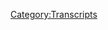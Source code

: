 {{DEFAULTSORT:
    #_TRANSCRIPT_0045:May 25, 2017
}}{{Transcript
    | title         = [[45: May 25, 2017]]
    | caption       = [https://knowledgefight.libsyn.com/knowledge-fight-may-25-2017 Listen to this episode on Libsyn]
    | episodeNumber = [[45: May 25, 2017|45]]
    | length        = 02:58:32
}}

{{MessageBox
    | header     = Warning: Bot Generated Content
    | text       = This transcript was automatically generated by transcription software and likely contains many mistakes and misattributions. Please check the audio for definitive quotes, attribution, and context.
    | image      = N3yvass4myg91.webp
    | imagewidth = 50px
    | id         = warning
}}

{{TranscriptBlock
    | name      = Alex Jones
    | timestamp = 00:00:00.000
    | text      = Andy in Kansas, you're on the air. Thanks for holding. So Alex, I'm a first time caller. I'm a huge fan. I love your work.
}}

{{TranscriptBlock
    | name      = Dan
    | timestamp = 00:00:07.000
    | text      = Hey, everybody, welcome back to knowledge fight. I'm Dan. I'm Jordan. We're a couple of dudes who like to sit around and drink novelty beverages and talk about Alex Jones today on the docket. This is a Jordan pick. What do we got?
}}

{{TranscriptBlock
    | name      = Jordan
    | timestamp = 00:00:18.000
    | text      = We have by bubbles si ay ay. Yes. Great. Go ahead and take a sip.
}}

{{TranscriptBlock
    | name      = Dan
    | timestamp = 00:00:25.000
    | text      = Oh, yeah, I guess that's what I should do.
}}

{{TranscriptBlock
    | name      = Jordan
    | timestamp = 00:00:26.000
    | text      = Yep. While you're doing that, Dan, you know a lot about Alex Jones Drew, and I don't know why you quit drinking. That's the reality of the situation. That's
}}

{{TranscriptBlock
    | name      = Dan
    | timestamp = 00:00:37.000
    | text      = a good summation. I don't either quite frankly, this makes me want to get drunk.
}}

{{TranscriptBlock
    | name      = Jordan
    | timestamp = 00:00:42.000
    | text      = It's not it's not a I don't know what it tastes like. But bad is definitely whatever it's like.
}}

{{TranscriptBlock
    | name      = Dan
    | timestamp = 00:00:48.000
    | text      = It tastes like Crystal Light. Oh, yeah, I can see that. This does not need to deteriorate into a bizarre beverage review podcast. We're here on a mission. We're here to talk about Alex Jones. Guys. We got some exciting announcements.
}}

{{TranscriptBlock
    | name      = Jordan
    | timestamp = 00:01:02.000
    | text      = Yes, we do. You have been nonstop telling me about them. But unfortunately, due to the constraints of this podcast, I don't know what any of them goddamn are
}}

{{TranscriptBlock
    | name      = Dan
    | timestamp = 00:01:10.000
    | text      = so many texts. Like oh my god. Yeah,
}}

{{TranscriptBlock
    | name      = Jordan
    | timestamp = 00:01:13.000
    | text      = I know. You're it's like it's like edging. You're you're you're in a weird porn thing.
}}

{{TranscriptBlock
    | name      = Dan
    | timestamp = 00:01:19.000
    | text      = A lot of it is not going to be released right now. God dammit, dad. So I should tell everybody. We are about to embark on an in depth investigation that I have been doing behind the scenes for the last month or so. And our first episode in that investigation will drop tomorrow. However, we recorded it last weekend. Right. So we're still drinking wine on that episode. It's too long.
}}

{{TranscriptBlock
    | name      = Jordan
    | timestamp = 00:01:44.000
    | text      = That's That's right. That's right. I forgot about that. But I
}}

{{TranscriptBlock
    | name      = Dan
    | timestamp = 00:01:47.000
    | text      = wanted to, I wanted to hold on to it until the investigation got a little bit deeper. And it has and time is of the essence. Okay, because I think disaster is
}}

{{TranscriptBlock
    | name      = Jordan
    | timestamp = 00:01:56.000
    | text      = right around the corner in like life or for Alex Jones.
}}

{{TranscriptBlock
    | name      = Dan
    | timestamp = 00:02:00.000
    | text      = Alex Jones.
}}

{{TranscriptBlock
    | name      = Jordan
    | timestamp = 00:02:00.000
    | text      = I mean, I both I'm assuming
}}

{{TranscriptBlock
    | name      = Dan
    | timestamp = 00:02:03.000
    | text      = we'll get into it in depth as we discuss today's episode, which is May 25. Of this year. 2017. That was this Thursday. We're gonna go over all the crazy shit that happened. Alex Jones. He's lost it. Okay, this is fucking over the top. Now that you'll say well, more, you'll see. Okay. Okay, before we get into it. Here's an out of context drop from someone who ends up being a guest on this episode. His name is Larry Nichols. And you'll learn a ton more about him in tomorrow's episode. But just for fun. Here's an out
}}

{{TranscriptBlock
    | name      = Jordan
    | timestamp = 00:02:35.000
    | text      = of your edging our crowd to this is total okay. God dammit you tease.
}}

{{TranscriptBlock
    | name      = Dan
    | timestamp = 00:02:39.000
    | text      = Here's an out of context drop of something Larry Nichols said on a 2015 appearance of his on the show. I may
}}

{{TranscriptBlock
    | name      = Larry Nichols
    | timestamp = 00:02:45.000
    | text      = not know the background but everyone was first lady she would go home on the weekends California. Belinda, Edward Thompson. And some of the others lady decided women and they were they went to a church for witches
}}

{{TranscriptBlock
    | name      = Larry Nichols
    | timestamp = 00:03:05.000
    | text      = don't get president that lady that was trying to run from the Senate and sometimes she'd gone to some place where they did. church and worship Satan. I love that.
}}

{{TranscriptBlock
    | name      = Jordan
    | timestamp = 00:03:22.000
    | text      = Witches, witches. Witches.
}}

{{TranscriptBlock
    | name      = Dan
    | timestamp = 00:03:28.000
    | text      = Even take that away. I had to listen to that clip like 10 times because I'm like, is he saying that Hillary Clinton hung out with people from designing women
}}

{{TranscriptBlock
    | name      = Jordan
    | timestamp = 00:03:37.000
    | text      = looked it up? He was saying he was saying that the women from Designing Women well not like
}}

{{TranscriptBlock
    | name      = Dan
    | timestamp = 00:03:42.000
    | text      = me Jack Taylor. Okay. Delta Burke,
}}

{{TranscriptBlock
    | name      = Jordan
    | timestamp = 00:03:45.000
    | text      = right but
}}

{{TranscriptBlock
    | name      = Dan
    | timestamp = 00:03:47.000
    | text      = the producer of designing what is a
}}

{{TranscriptBlock
    | name      = Jordan
    | timestamp = 00:03:49.000
    | text      = witch? And and Hillary went to a church, a coven. Right I believe is Thanks Larry.
}}

{{TranscriptBlock
    | name      = Dan
    | timestamp = 00:03:57.000
    | text      = Nickel. Fucking right nickels doesn't care about nomenclature.
}}

{{TranscriptBlock
    | name      = Jordan
    | timestamp = 00:04:00.000
    | text      = Learn more about watch the craft at least nickel I
}}

{{TranscriptBlock
    | name      = Dan
    | timestamp = 00:04:04.000
    | text      = think what he's going on is the lady's last name is Bloodworth I think that's that's what he's gonna
}}

{{TranscriptBlock
    | name      = Jordan
    | timestamp = 00:04:10.000
    | text      = open and shut case no I needed
}}

{{TranscriptBlock
    | name      = Dan
    | timestamp = 00:04:14.000
    | text      = Bloodworth also, I'd like to before we get started in earnest like to give a shout out to Joe Peters that I don't believe we've given a shout out to yet cheese. This one's going up to you Ryan. I'm a policy wonk. Congratulations, welcome to the team.
}}

{{TranscriptBlock
    | name      = Jordan
    | timestamp = 00:04:27.000
    | text      = Welcome aboard Ryan.
}}

{{TranscriptBlock
    | name      = Dan
    | timestamp = 00:04:29.000
    | text      = I apologize. I'm doubling back and giving someone a second policy one status but anyway, Jordan,
}}

{{TranscriptBlock
    | name      = Jordan
    | timestamp = 00:04:36.000
    | text      = if you do get a second policy walk status we will of course invoice you for the second donate,
}}

{{TranscriptBlock
    | name      = Dan
    | timestamp = 00:04:41.000
    | text      = you're obligated to return it of your own volition. We're not going to let you down. So Jordan, yes. I don't even want to tell you anything about what's going to happen. Because I want to watch you discover how seriously fucked up this episode is great. So I'm not gonna give any any context, let's just listen to the first clip. He aligns himself
}}

{{TranscriptBlock
    | name      = Alex Jones
    | timestamp = 00:05:04.000
    | text      = with the truth. And it's time for you to choose a side. You're listening to Alex Jones. Ladies and gentlemen, the information I've got showbag is so powerful that I'm gonna go ahead and just air a three minute report by Paul Watson because I catch my breath and collate the information I've got, because it's so important. You gotta be careful this out because of what this country is in a civil war. All right. The White House knows that this country is in a fight for its life. We have Seth Rich info, we have White House info, we have press corps info, we have foreign information on Russia, we have so much debt, it's so huge, much bigger than Watergate. And it's all coming up. I agree after after this break. So we're just gonna go ahead and go to this report from Paul Joseph Watson. That just gives you an idea of the type of trash we're dealing with.
}}

{{TranscriptBlock
    | name      = Jordan
    | timestamp = 00:06:09.000
    | text      = Katy Perry, is that's when we go directly to Katy Perry is an idiot.
}}

{{TranscriptBlock
    | name      = Dan
    | timestamp = 00:06:19.000
    | text      = It's three but it's a report about fuck you Katy Perry. That's it. Yeah,
}}

{{TranscriptBlock
    | name      = Jordan
    | timestamp = 00:06:23.000
    | text      = they hired Paul Joseph Watson to really finally take it to Katy Perry. Is it because they're Taylor Swift Fans? Is that what it is?
}}

{{TranscriptBlock
    | name      = Dan
    | timestamp = 00:06:30.000
    | text      = Unfortunately, no, it has nothing to do with the left shark. It's because after the Manchester bombing, she went on a radio show and said that we should all try and love each other and promote unity. And we don't need borders and this sort of thing. Oh, yeah, that does sound stupid. It does sound like well, the borders part is probably unfortunate phrasing. Hey, loving people, not the rest of the rest of it's real strong stuff from Katy Perry. Look, I'm not gonna go to bed for Katy Perry. She seems to be doing a really weird thing these days. Okay, there seems to be acting like a little bit of
}}

{{TranscriptBlock
    | name      = Jordan
    | timestamp = 00:07:01.000
    | text      = cares about Katy Perry.
}}

{{TranscriptBlock
    | name      = Dan
    | timestamp = 00:07:04.000
    | text      = That's the more important part here. Oh, Carrie, especially when you start your show. Like I've got fucking huge political information that's going it's bigger than Watergate. Now let my London friend talk shit on a pop star.
}}

{{TranscriptBlock
    | name      = Jordan
    | timestamp = 00:07:15.000
    | text      = Why? That was the beginning of the show. First words are like, Dude, we gotta get this information. Ready for you? Yeah, we have been fucking sleeping up until this point. But Jack
}}

{{TranscriptBlock
    | name      = Dan
    | timestamp = 00:07:27.000
    | text      = in my deck. Yeah.
}}

{{TranscriptBlock
    | name      = Jordan
    | timestamp = 00:07:28.000
    | text      = What were you guys doing?
}}

{{TranscriptBlock
    | name      = Dan
    | timestamp = 00:07:30.000
    | text      = Yeah. You claims to wake up at like five in the morning. He goes on air at 11. Right. So like, what are you doing for that? Six hours if not correlating this information? I have no fucking idea what we're gonna get into it.
}}

{{TranscriptBlock
    | name      = Jordan
    | timestamp = 00:07:43.000
    | text      = Doing for that six hour. We're
}}

{{TranscriptBlock
    | name      = Dan
    | timestamp = 00:07:45.000
    | text      = not gonna get to that. I have no idea what we're getting into hyperbaric
}}

{{TranscriptBlock
    | name      = Jordan
    | timestamp = 00:07:47.000
    | text      = chamber that he just sits in.
}}

{{TranscriptBlock
    | name      = Dan
    | timestamp = 00:07:49.000
    | text      = He does have an elliptical. He talks about that a lot.
}}

{{TranscriptBlock
    | name      = Jordan
    | timestamp = 00:07:54.000
    | text      = That's another thing. We should bring five straight hours of elliptical thing.
}}

{{TranscriptBlock
    | name      = Dan
    | timestamp = 00:07:57.000
    | text      = All right. Everybody is clowning hard on Alex Jones because there was a before and after picture of him that came out with the Super Male Vitality. Yeah, all the supplements not even just super male. Just all of them. Yeah.
}}

{{TranscriptBlock
    | name      = Jordan
    | timestamp = 00:08:09.000
    | text      = It made him turn red, basically. Yeah,
}}

{{TranscriptBlock
    | name      = Dan
    | timestamp = 00:08:11.000
    | text      = I argue. He's a little bit more defined. But anyway, everyone has been. Everyone has been tweeting or texting that picture to me, right? Look, I'm sick of it. So here's what I'm gonna do. Starting today, Memorial Day,
}}

{{TranscriptBlock
    | name      = Jordan
    | timestamp = 00:08:27.000
    | text      = we're going to have an animation contest. No, over hook. Okay, sorry,
}}

{{TranscriptBlock
    | name      = Dan
    | timestamp = 00:08:31.000
    | text      = I am going to take none of Alex Jones of supplements. And I'm going to create before and after pictures of myself, and see if I can get better results than Alex Jones without his supplements.
}}

{{TranscriptBlock
    | name      = Jordan
    | timestamp = 00:08:43.000
    | text      = All right. Well, that's the least scientific thing I've ever heard. But Excellent. This will end
}}

{{TranscriptBlock
    | name      = Dan
    | timestamp = 00:08:47.000
    | text      = on July 13. And at the end of it, you'll at least get a shirtless picture of me now. Oh, all right. So enjoy that to look forward. Anyway, let's we're kind of fucking getting off track because though, are we? This is a real serious episode. Oh, this episode like they got off track by talking to Katy Perry. Yeah, actually, they do. There's another be real. There's two more special reports later. One of them is from John Baum. And it's all about how Katy Perry is a Satanist. Right. Why are you going after her in two special reports
}}

{{TranscriptBlock
    | name      = Jordan
    | timestamp = 00:09:23.000
    | text      = which
}}

{{TranscriptBlock
    | name      = Dan
    | timestamp = 00:09:24.000
    | text      = well they say that she is part of the Illuminati and they worship the devil. And then they implicate
}}

{{TranscriptBlock
    | name      = Jordan
    | timestamp = 00:09:29.000
    | text      = doesn't worship the devil these days. No, there's a lot of devil worship.
}}

{{TranscriptBlock
    | name      = Dan
    | timestamp = 00:09:33.000
    | text      = There Katie Parrish double when they implicate the rock also,
}}

{{TranscriptBlock
    | name      = Jordan
    | timestamp = 00:09:38.000
    | text      = well, he's obviously the warlock leader of our devil worshipping covet coven. He makes sense on Saturday Night Live and one of the sketches, double double toil and can you smell what the rock is cooking?
}}

{{TranscriptBlock
    | name      = Dan
    | timestamp = 00:09:51.000
    | text      = Are you are you into Satan? It doesn't matter if He was
}}

{{TranscriptBlock
    | name      = Alex Jones
    | timestamp = 00:10:00.000
    | text      = gonna give you the Satan's elbow
}}

{{TranscriptBlock
    | name      = Dan
    | timestamp = 00:10:02.000
    | text      = becomes the demonic elbow. Yeah. When he was on Saturday Night Live this last week and one of the sketches, he said Hail Satan. And that's what they use as their evidence that maybe the rock is on their team to assault. Yep. Great. Great. Great. Anyway, like I said,
}}

{{TranscriptBlock
    | name      = Jordan
    | timestamp = 00:10:20.000
    | text      = although it does make perfect sense that they they get off on Katy Perry because that's what the right wing news has been doing this entire week of just like, and Kushner is clearly committed treason on every other network and they're like, What is it with Katy Perry and Ariana Grande,
}}

{{TranscriptBlock
    | name      = Dan
    | timestamp = 00:10:37.000
    | text      = Ariana Grande seems like
}}

{{TranscriptBlock
    | name      = Jordan
    | timestamp = 00:10:39.000
    | text      = what is going on here, guys?
}}

{{TranscriptBlock
    | name      = Dan
    | timestamp = 00:10:42.000
    | text      = But to be fair to Alex at this point, on the 25th when this episode came out, that specific news about Kushner trying to get the back channel shit going right did not exist not happen. So he doesn't know that. But I think he knows it. Okay, because there is a real sense of urgency in this episode and a real sense of the sky is falling. We got to get out in front of this.
}}

{{TranscriptBlock
    | name      = Jordan
    | timestamp = 00:11:04.000
    | text      = We got to get out in front of something. Yeah. And it has to do dark clouds are rising on the horizon.
}}

{{TranscriptBlock
    | name      = Dan
    | timestamp = 00:11:10.000
    | text      = And the only man that can save them is our propagandist in chief. Jerome Corsi,
}}

{{TranscriptBlock
    | name      = Jordan
    | timestamp = 00:11:15.000
    | text      = fucking corsi horsey, I've
}}

{{TranscriptBlock
    | name      = Alex Jones
    | timestamp = 00:11:17.000
    | text      = known coercing coming on 14 years. He's got three number one New York Times Best Selling political, he changed the course of at least one election. The guy does not make stuff up. That's why he's so hated by the left is how the globalist want to try to keep him out of the White House press briefings, which they've been unsuccessful to do, because they don't want somebody that's been friends with Trump for 44 years. As somebody who's had dinner with Trump many times, including last year. And who was at a dinner event with Mike Pence just last week, they don't like being on the press questions, and then all the other phony reporters that are in there. They will be shown up as the frauds they are. That's why they say he's fake news. That's why they say we're Fake news is because they're the fake news. We're going to document that today.
}}

{{TranscriptBlock
    | name      = Dan
    | timestamp = 00:12:18.000
    | text      = They don't. But the the thing that I was trying to get out there was that you should not be in the press corps. If you're personal friends with the President.
}}

{{TranscriptBlock
    | name      = Jordan
    | timestamp = 00:12:27.000
    | text      = It's usually a bad idea. We should have like an adversarial press corps. Yeah. It seems like though the way that we would, you know, have the most success in holding our institutions accountable. I as opposed to just putting a bunch of Trump's buddies. Yeah, yeah. Aleksei Trump, they don't want him in there because he's known him for 58 Trump. Breaking question from Infowars. How do you feel about dogs? Do you like dogs?
}}

{{TranscriptBlock
    | name      = Dan
    | timestamp = 00:12:55.000
    | text      = You remember that time we hung out 22 years ago, when I was 58.
}}

{{TranscriptBlock
    | name      = Jordan
    | timestamp = 00:12:58.000
    | text      = Trump? pressing question. You got? You got that? 20 bucks. I want.
}}

{{TranscriptBlock
    | name      = Dan
    | timestamp = 00:13:07.000
    | text      = This is on the record. Would you like to come to my lake house again? Yeah, that's crazy. That's like, I mean, you You're right. You do want an adversarial press. But I think maybe the ideal situation is a, like, respectful, friendly, jocular enemies. You know, like, I don't think it's good for people to be yelling at each other or things like that. Okay. But I do think that, you know, you, you can have like, curses. You know, like, that sort of thing. You got me again.
}}

{{TranscriptBlock
    | name      = Jordan
    | timestamp = 00:13:39.000
    | text      = Your level of anger is a Dudley do Right, correct. Yes. That's what you're talking about.
}}

{{TranscriptBlock
    | name      = Dan
    | timestamp = 00:13:43.000
    | text      = Yeah. Road Runner wily. Coyote. Gotcha, gotcha.
}}

{{TranscriptBlock
    | name      = Jordan
    | timestamp = 00:13:45.000
    | text      = All right. I have I have a large question. I'm gonna
}}

{{TranscriptBlock
    | name      = Dan
    | timestamp = 00:13:50.000
    | text      = have a medium answer. So so
}}

{{TranscriptBlock
    | name      = Jordan
    | timestamp = 00:13:54.000
    | text      = we're all unhappy about corsi being in the press
}}

{{TranscriptBlock
    | name      = Dan
    | timestamp = 00:13:57.000
    | text      = briefing big time. But again, it's a weekly pass. Now I
}}

{{TranscriptBlock
    | name      = Jordan
    | timestamp = 00:14:00.000
    | text      = have a question. And that is, what is the bad thing that could happen there? Do you know what I'm saying? Like, I know he's there. Yeah. And my question is, so
}}

{{TranscriptBlock
    | name      = Dan
    | timestamp = 00:14:14.000
    | text      = Well, here's one of the problems. Yes, he's going to use the credibility that comes along with being in the White House press corps in order to boost bullshit that he would have just made up earlier. What
}}

{{TranscriptBlock
    | name      = Jordan
    | timestamp = 00:14:25.000
    | text      = credibility? Credibility could Infowars suddenly received by being in the White House press briefing? I think it's I think it's a disappointment to do. But I don't think it's like, I don't think you can do any damage. You're
}}

{{TranscriptBlock
    | name      = Dan
    | timestamp = 00:14:37.000
    | text      = looking at this wrong, okay, you're looking at this wrong because you're using the real world. Oh, you need to look at this through the prism of people who are inclined to or already believe Infowars might be real, okay. Those people it's going to, it's going to really reinforce a lot of the lies and the fictitious narratives that they push that he has that proximity to power the internet proximity to the official shit. That is going to give him a lot of leeway. Now leeway is not the right word now, it'll just it'll it'll boost things for him. Okay. I think.
}}

{{TranscriptBlock
    | name      = Jordan
    | timestamp = 00:15:13.000
    | text      = I don't know. I don't see I don't see anybody who is well, one, I don't see a positive or negative out of the press briefings other than sometimes we get to laugh at how just wildly input incompetent and impotent Sean Spicer is
}}

{{TranscriptBlock
    | name      = Dan
    | timestamp = 00:15:31.000
    | text      = and how so close to attractive Sarah Huckabee saying, Oh, so
}}

{{TranscriptBlock
    | name      = Jordan
    | timestamp = 00:15:34.000
    | text      = close. Oh, if she were attractive, man, the fact that she's brilliant.
}}

{{TranscriptBlock
    | name      = Dan
    | timestamp = 00:15:39.000
    | text      = That would really matter. We're making fun of Alex not? Because you didn't hear that.
}}

{{TranscriptBlock
    | name      = Jordan
    | timestamp = 00:15:43.000
    | text      = Alex is a prick who
}}

{{TranscriptBlock
    | name      = Dan
    | timestamp = 00:15:46.000
    | text      = I agree. I agree with you. In terms of the press briefing stuff. It's not really that bad except for the possibility of disruption. But I mean, who cares? Even at that point,
}}

{{TranscriptBlock
    | name      = Jordan
    | timestamp = 00:15:54.000
    | text      = exactly. The I think that that would actually just be kind of funny. You know, how when
}}

{{TranscriptBlock
    | name      = Dan
    | timestamp = 00:15:58.000
    | text      = someone walks around with like fake metals and stuff like that, it's called me and like,
}}

{{TranscriptBlock
    | name      = Jordan
    | timestamp = 00:16:03.000
    | text      = at work the Department of Homeland Security guy now. Yeah, it's
}}

{{TranscriptBlock
    | name      = Dan
    | timestamp = 00:16:07.000
    | text      = called Stolen Valor. And it's a really, really undignified and insulting thing to do, because you're basically taking away from and minimizing what soldiers do. Yeah. I think that there is a journalistic version of that there's a stolen journalism or whatever. Sure, that could be applied to corsi because of his proximity to the actual press. Okay, so
}}

{{TranscriptBlock
    | name      = Jordan
    | timestamp = 00:16:31.000
    | text      = your theory is that this is going to give him legitimacy in the eyes of the people who believed 3 million immigrants voted in the last election, but don't necessarily believe all of Infowars. Now, they're kind of because they're already out in that bullshit of like, why couldn't 3 million immigrants have voted that kind of a thing. So if they if he gets even that little bit more of a modicum of credibility? They're much more likely to take info war seriously, or as before, they weren't necessarily on board. Let
}}

{{TranscriptBlock
    | name      = Dan
    | timestamp = 00:17:02.000
    | text      = me even take it a step further. I do agree with that. But let me even say that there are people who just aren't really engaged with what Infowars is, they aren't really aware of it as an institution. Yeah. So they're the it's the normalization to the comes from it. There is like oh, I mean, Jerome Corsi is amazing. He's a real journalist. He's there people who've never looked into things at all right? It gives automatic credibility to someone who absolutely doesn't deserve it. But anyway, look, that conversation is good. I don't I don't know. I think it's bad, but you're right. There are parts of it that like hey, who cares? Yeah, my bigger thing is a it's gonna wear off anyway. I mean, not going to be there forever. Right. But shit is getting real. Yes, you need to know that. I do need to know that. And here. This is the this is the sort of thing that Jerome Corsi can pull when he has White House credentials. And it's pretty fucked up. Okay.
}}

{{TranscriptBlock
    | name      = Alex Jones
    | timestamp = 00:18:02.000
    | text      = But just to understand this
}}

{{TranscriptBlock
    | name      = Jordan
    | timestamp = 00:18:08.000
    | text      = pa
}}

{{TranscriptBlock
    | name      = Alex Jones
    | timestamp = 00:18:09.000
    | text      = corsi is very credible. And corsi has proven he's credible news. And I got off the phone with him this morning. And for the first time and 1415 years knowing him. He said, you can tell people if I get killed over the weekend that it was XY and Z. And you're going to need this person. What about one who's in the legislative branch? If I am killed, they have the data. Somebody and I will come on your broadcast Tuesday and I will break it all if I have not been authorized to do so until Tuesday. And then he told me four bombshells two of which I can begin to give you the other two I can't wait for the first time no one corsi 14 years. He's never been dramatic like this. He said, If they kill me. He said, listen, Alex, this is very dangerous, you need to be very careful as well. And then he filled me on some of the stuff going on behind the scenes. There is a war in this country. This is not just an information war. It's already hot. And the Democrats and the globalists, they mean to totally take this country down
}}

{{TranscriptBlock
    | name      = Dan
    | timestamp = 00:19:23.000
    | text      = that sort of thing would not fly nearly as well from a blogger let's say Okay, someone who doesn't have suppose Id official access right to government inner workings and stuff like that
}}

{{TranscriptBlock
    | name      = Jordan
    | timestamp = 00:19:38.000
    | text      = that now now I see that much more clearly. Yeah, because based on based on that little
}}

{{TranscriptBlock
    | name      = Dan
    | timestamp = 00:19:44.000
    | text      = by the way I'm gonna feel like a huge asshole Jerome Corsi dies this weekend I
}}

{{TranscriptBlock
    | name      = Jordan
    | timestamp = 00:19:48.000
    | text      = am not I'm gonna be like fuck yeah I fuck Jerome Corsi he's that
}}

{{TranscriptBlock
    | name      = Dan
    | timestamp = 00:19:52.000
    | text      = will definitely fuck him but like, if, by some weird coincidence, he ends up dying. I will have a Got on my face for sure okay but I think that this is absolutely part of his we need to create a propaganda now
}}

{{TranscriptBlock
    | name      = Jordan
    | timestamp = 00:20:08.000
    | text      = Do you actually think corsi said any of that bullshit? Yeah, okay.
}}

{{TranscriptBlock
    | name      = Dan
    | timestamp = 00:20:13.000
    | text      = I thought corsi met him and Alex collaborated on
}}

{{TranscriptBlock
    | name      = Jordan
    | timestamp = 00:20:16.000
    | text      = creating this narrative not like actually actually say any of that bullshit.
}}

{{TranscriptBlock
    | name      = Dan
    | timestamp = 00:20:21.000
    | text      = Maybe he did. Maybe he did though because as we're discovering Alex is very malleable himself. Yeah, there are a lot of people who are very good at manipulating Alex to do what they want him to achieve their ends right and it's entirely possible. Of course he just realized I'm gonna freak Alex out because then he'll do exactly what I wanted to do. It's possible
}}

{{TranscriptBlock
    | name      = Jordan
    | timestamp = 00:20:42.000
    | text      = he is just fucking with him he's just not I want to live in a better world where of course he is just like, God once a month. I'm just gonna make Alex feel like everything is fucking insane.
}}

{{TranscriptBlock
    | name      = Dan
    | timestamp = 00:20:53.000
    | text      = You know what I you know what I bet is even more likely. Jerome Corsi is like fuck, I'm boring. I am so boring. Alex clearly likes Mike Cernovich so much more than me. keeps talking about loving Rapoport. I have to create a meme. What am I gonna do? Okay, I'll pretend that I'm deep throat or some shit.
}}

{{TranscriptBlock
    | name      = Jordan
    | timestamp = 00:21:10.000
    | text      = Yeah. So So if he dies over the weekend, once again, I'll feel like an asshole. One. Why would he be killed over the weekend? Well, because he
}}

{{TranscriptBlock
    | name      = Dan
    | timestamp = 00:21:19.000
    | text      = has clearance to release this information on Tuesday.
}}

{{TranscriptBlock
    | name      = Jordan
    | timestamp = 00:21:23.000
    | text      = Well, if you're afraid of dying over the weekend, your move is to release it early. That's that's your move. Yeah, but why would you not why would you not release it early? Here's once you release it. Why would they kill you?
}}

{{TranscriptBlock
    | name      = Dan
    | timestamp = 00:21:37.000
    | text      = Here's the big spoiler. None of this is real information. Okay, none of this is real. Okay. But
}}

{{TranscriptBlock
    | name      = Jordan
    | timestamp = 00:21:44.000
    | text      = yeah, unless he dies over the weekend and we find out on Tuesday.
}}

{{TranscriptBlock
    | name      = Dan
    | timestamp = 00:21:47.000
    | text      = If he dies over the weekend, I got one suspect for you. And it's Rapoport hiding in the bushes. I like it.
}}

{{TranscriptBlock
    | name      = Jordan
    | timestamp = 00:21:55.000
    | text      = We're gonna release our own version of clue. That's just the Infowars people. Rappaport in the bushes with the battering?
}}

{{TranscriptBlock
    | name      = Dan
    | timestamp = 00:22:04.000
    | text      = No, he is a psychotropic drugs. Yeah. They're a weapon.
}}

{{TranscriptBlock
    | name      = Jordan
    | timestamp = 00:22:08.000
    | text      = He actually convinces you to kill yourself.
}}

{{TranscriptBlock
    | name      = Dan
    | timestamp = 00:22:10.000
    | text      = Yeah. Paul Joseph Watson in London with snark that too. All right. Maybe kill myself with transphobia. Yeah. So yeah, my position on it is this is a load of hooey. And what have you and we'll we'll see what the information is, as the episode goes on. But I think this is this is a straight meme on the part of Jerome Corsi. And I predict strongly that come Tuesday, there will be nothing big. And I think that this is probably a PR stunt.
}}

{{TranscriptBlock
    | name      = Jordan
    | timestamp = 00:22:47.000
    | text      = That's exactly what people said about December 12 2012. That's exactly what they said,
}}

{{TranscriptBlock
    | name      = Dan
    | timestamp = 00:22:54.000
    | text      = sold a lot of Mayan calendars.
}}

{{TranscriptBlock
    | name      = Jordan
    | timestamp = 00:22:56.000
    | text      = And, you know, that worked out.
}}

{{TranscriptBlock
    | name      = Dan
    | timestamp = 00:22:59.000
    | text      = Certainly the world ended. That's all I got.
}}

{{TranscriptBlock
    | name      = Jordan
    | timestamp = 00:23:03.000
    | text      = Maybe the world did. And maybe that was just the beginning of the rise of fascism in our country, that argument
}}

{{TranscriptBlock
    | name      = Dan
    | timestamp = 00:23:09.000
    | text      = center that that argument could be made. We're certainly living in a much worse place.
}}

{{TranscriptBlock
    | name      = Jordan
    | timestamp = 00:23:13.000
    | text      = Climate change is coming ever closer. Sure.
}}

{{TranscriptBlock
    | name      = Dan
    | timestamp = 00:23:16.000
    | text      = When did GamerGate start? Was that on December? Anyway, December 21. This next clip, Alex does his first in a very long string that goes almost the entire episode of teasing, what he's about to tell you about Yes, he does not want to get to it. You and
}}

{{TranscriptBlock
    | name      = Jordan
    | timestamp = 00:23:35.000
    | text      = Alex are have so much in common broadcast wise, but it's so frustrating for you to be like, all he does is tease people about what's coming in the future. And I'm sitting here staring at you like fucking tell me what's going on.
}}

{{TranscriptBlock
    | name      = Dan
    | timestamp = 00:23:48.000
    | text      = I'm not trying to tease anybody though. It's just the structure of how these episodes have to be laid out. Right? Go back to the past today. Anyway, that might be a teaser. Anyway, here's Alex playing the game that he and I love to play
}}

{{TranscriptBlock
    | name      = Alex Jones
    | timestamp = 00:24:03.000
    | text      = show at the bottom of the hour, I'm gonna get to that note. Just get to it now. I had about a 20 minute conversation with him this morning driving into work. And then ever since I got here, I had trouble focusing on all the other news you know, it's very very important and extremely illustrative of what we're facing because of the Intel he was breaking down to the My God here. I want to draw your head some similar info but not directly from the source source is dealing with one of the very same topics so Wait, where did he get it? And I separately went did my research and confirmed that this whole thing stinks to high heaven. But let's just say they got their ducks in a row before they killed Seth Rich. That's only part of Oh, fuck you. Damn it.
}}

{{TranscriptBlock
    | name      = Dan
    | timestamp = 00:24:55.000
    | text      = So that's a big part of what the news that Jerome Corsi is going to break down About Seth Rich, that's one of the big things that it's about. God dammit. And as Alex tells what the big news is, a lot of it is stuff that I know originated on 4chan posts, of course. So it's a lot of stuff that is not really not even close to true. No. And a lot of it is actually fully discredited, discredited already, of course, it's really undignified, and I think that this is a desperation move on Alex's part, which we'll get to in a little bit, okay, why he's so desperate. It's actually fairly interesting. Okay, what do you have to do with Alex Jones is when
}}

{{TranscriptBlock
    | name      = Jordan
    | timestamp = 00:25:35.000
    | text      = we get to it at the bottom of the hour,
}}

{{TranscriptBlock
    | name      = Dan
    | timestamp = 00:25:37.000
    | text      = we will, whatever the clip gets here is when it gets here. biatch. Now, listen, here's the thing. Whenever you're listening to Alex Jones, you kind of have to read between the lines a little bit. Like the tone of this episode is Jerome Corsi might die this weekend. We have big news. I'm gonna get to some of it, but the rest of it I'm not cleared to give Intel, you know, Tuesday, and of course, he dies. I know who did it. We all know, you know, blah, blah, blah, all that sort of stuff. It's very desperate. It's very immediate. It's very Oh, shit. Okay. And when you hear stuff like that, it's not because that's the truth. It's because something else is going on behind the scenes. That is making Alex freak the fuck out. Okay, and I think I know what it is.
}}

{{TranscriptBlock
    | name      = Jordan
    | timestamp = 00:26:23.000
    | text      = So if if they're doing it for like this surprise reveal on Tuesday. Yeah. And he's building up this whole like, Oh, we got such big information. We can't really sit one. Do you think Alex is going to kill? Of course.
}}

{{TranscriptBlock
    | name      = Dan
    | timestamp = 00:26:39.000
    | text      = That's why I said Rapoport might be in the bush. We need to record in the bush is worth two
}}

{{TranscriptBlock
    | name      = Jordan
    | timestamp = 00:26:44.000
    | text      = in them, guys. If course he dies over the weekend. We know Alex did it. That's the first thing we know. Wow. And also that just that just means he's setting it up for the counter narrative for something that he does think is gonna go down on Tuesday, right? No, no, no. Okay.
}}

{{TranscriptBlock
    | name      = Dan
    | timestamp = 00:27:00.000
    | text      = I don't so why are we why are we playing
}}

{{TranscriptBlock
    | name      = Jordan
    | timestamp = 00:27:02.000
    | text      = this this bullshit game of he's gonna die over the weekend today.
}}

{{TranscriptBlock
    | name      = Dan
    | timestamp = 00:27:06.000
    | text      = Because it's, it's severe. That's why it's shocking. It's the sort of thing that Alex thinks is going to get a lot of attention and drive traffic, right. And there's a reason he needs to do that. Which is what I'm gonna get to. Okay, part of it. I'm gonna get to it.
}}

{{TranscriptBlock
    | name      = Jordan
    | timestamp = 00:27:23.000
    | text      = I think I know, I think I might have sussed out what we're talking about,
}}

{{TranscriptBlock
    | name      = Dan
    | timestamp = 00:27:26.000
    | text      = you know, you probably know half of it. There's another half that brings everything in.
}}

{{TranscriptBlock
    | name      = Jordan
    | timestamp = 00:27:30.000
    | text      = So you're saying I don't know the half of it. You do know that.
}}

{{TranscriptBlock
    | name      = Dan
    | timestamp = 00:27:33.000
    | text      = So he does not get into the information that he has to give out at this point. He's just teased it. Let you know that part of it has to do with Seth Rich, but before he gets to the information, he has to get on a fucking ridiculously long tangent of very, like stringing along a bunch of nonsense. He's pretty mad still about the Ariana Grande concert course as we as we've already seen, he's really trying to take the piss out of Katy Perry. And here, he really just wants to complain
}}

{{TranscriptBlock
    | name      = Jordan
    | timestamp = 00:28:01.000
    | text      = about old white men taken down young popstars It's a tale as old as time
}}

{{TranscriptBlock
    | name      = Dan
    | timestamp = 00:28:06.000
    | text      = he wants to complain about some Muslims that were demonstrating in London, there have been some Muslims for peace marches. There have been some anti Islamophobia, gatherings, right demonstrations
}}

{{TranscriptBlock
    | name      = Jordan
    | timestamp = 00:28:19.000
    | text      = coming together filled with hope and healing and response to this negative horrifying tragedy that happened to them largely, of course, he would be against that. Well,
}}

{{TranscriptBlock
    | name      = Dan
    | timestamp = 00:28:29.000
    | text      = what he's decided to glom on to is that they found a there's a video and there's a picture of a lady who's wearing a shirt that says love. And the the letters of love are made up of weapons. So like the OH is a grenade. It's a little bit weird. That
}}

{{TranscriptBlock
    | name      = Jordan
    | timestamp = 00:28:45.000
    | text      = is a very ambiguous shirt.
}}

{{TranscriptBlock
    | name      = Dan
    | timestamp = 00:28:47.000
    | text      = It's very strange. She
}}

{{TranscriptBlock
    | name      = Jordan
    | timestamp = 00:28:48.000
    | text      = should have there should be like an explanation for that for what that shirt is trying to say.
}}

{{TranscriptBlock
    | name      = Dan
    | timestamp = 00:28:53.000
    | text      = Maybe it's on the back.
}}

{{TranscriptBlock
    | name      = Jordan
    | timestamp = 00:28:54.000
    | text      = Is it love guns? Is it guns are love is if I'm
}}

{{TranscriptBlock
    | name      = Dan
    | timestamp = 00:28:58.000
    | text      = looking at it, my artistic export, the only thing I can love is guns. Well, that's one way to look at it. My explanation would be it's a juxtaposition of these tools of killing, making up the word love. I think my interpretation would be it's supposed to shock you into realizing these things aren't loving. That's my feeling on it. I don't know. I can't say
}}

{{TranscriptBlock
    | name      = Jordan
    | timestamp = 00:29:22.000
    | text      = so. Our next t shirt is the faces of everybody at Infowars organized into love no spelling truth. Ah, there we go.
}}

{{TranscriptBlock
    | name      = Dan
    | timestamp = 00:29:31.000
    | text      = But the look, I don't want to defend this lady's shirt. I have no idea what the intention of it was. Like we said there's interpretations you can make. But Alex is really mad about it.
}}

{{TranscriptBlock
    | name      = Alex Jones
    | timestamp = 00:29:41.000
    | text      = But we have the video of Muslim women wearing shirts that have hand grenades on them and machine guns of course and saying you may or may not be Islamic phobic or we're gonna strike back and other Muslim men saying they're not ashamed. They're not going to apologize for what happened because they didn't do it. extremely arrogant people No. But when the left gets some crazy white guy, you know that they can go after and I agree they should go after him like Dylann Roof, going into a black church and killing nine people. Every white person on earth is guilty for it. Every Christian is guilty. Every gun owner is guilty. But when people show up at Halloween costumes, with hoods over their heads with hand grenades, and machine guns on their shirts
}}

{{TranscriptBlock
    | name      = Alex Jones
    | timestamp = 00:30:32.000
    | text      = they start saying You better watch what you say about Muslims or else mind blowing,
}}

{{TranscriptBlock
    | name      = Jordan
    | timestamp = 00:30:39.000
    | text      = it is does he think? Just just regular like Muslim garb is Halloween costumes? Yeah.
}}

{{TranscriptBlock
    | name      = Dan
    | timestamp = 00:30:45.000
    | text      = What do you think? Yeah, that's how He's insulting other cultures. Yeah.
}}

{{TranscriptBlock
    | name      = Jordan
    | timestamp = 00:30:49.000
    | text      = All right. Wonderful. Wonderful. I'm glad that I'm glad that we got there.
}}

{{TranscriptBlock
    | name      = Dan
    | timestamp = 00:30:53.000
    | text      = Now. Here's what's fun. He brings up Dylann Roof. tomorrow's episode of our show is going to go back to the exact day of the Charleston shooting which was actually an accident that we ended up covering that you can see what Alex said on that day.
}}

{{TranscriptBlock
    | name      = Jordan
    | timestamp = 00:31:09.000
    | text      = Yeah, it's not it's not great. I wouldn't recommend he bring up Dylann Roof cuz if you listen to his words, which they're not good, yeah, not good. But
}}

{{TranscriptBlock
    | name      = Dan
    | timestamp = 00:31:19.000
    | text      = the other thing is that even back then no one was blaming all white people for the attack. No one was blaming gun owners for it. The arguments that people were having are blaming,
}}

{{TranscriptBlock
    | name      = Jordan
    | timestamp = 00:31:28.000
    | text      = blaming guns and white supremacy
}}

{{TranscriptBlock
    | name      = Dan
    | timestamp = 00:31:31.000
    | text      = well, but even beyond that, they were saying that this is part of our culture, the part of the racism that underlies a lot of people, you know, it's, it is systemic, and it is an issue. It's not all white people's fault. But white people are behooved to look at these things and these beliefs that sometimes were unaware that we carry right that was the conversation that happened and with
}}

{{TranscriptBlock
    | name      = Jordan
    | timestamp = 00:31:53.000
    | text      = licitly support what he did yeah, we can we can explicitly say oh, we condemn Dylann Roof and all that stuff. But if you're still part of the system that props this kind of thing up still maintains an environment that not only like allows it but in fact nurtures it. Yeah, that all right community which Alex Jones is absolutely a part of the Stormfront the Nazi bullshit to people were fucking murdered. Yep. Their throats slashed by this alt right bullshit fucker, this white supremacist who is just like, it's it's stuff that they're creating. It's stuff that they are making happen. They are absolutely part of the system that nurtures this ideology.
}}

{{TranscriptBlock
    | name      = Dan
    | timestamp = 00:32:36.000
    | text      = Oh, and a big part of that is the mentality that he expressed in that last clip, when he was saying like, these Muslim men won't apologize for the thing. Like, do you realize in next sentence, the exact next sentence, you're saying that you're mad that everyone
}}

{{TranscriptBlock
    | name      = Jordan
    | timestamp = 00:32:52.000
    | text      = expects you to apologize for the same way you expect for Charles Muslims that Yeah,
}}

{{TranscriptBlock
    | name      = Dan
    | timestamp = 00:32:57.000
    | text      = at the same time, no one has to apologize for Charlson. They asked you to examine culture. Yeah, that's what they asked you to do. And you were so offended by the idea of having to be like, Why do I have to be made felt feel to feel bad? Why why what? Why do they
}}

{{TranscriptBlock
    | name      = Jordan
    | timestamp = 00:33:10.000
    | text      = have to be made to feel bad? Well,
}}

{{TranscriptBlock
    | name      = Dan
    | timestamp = 00:33:12.000
    | text      = that's an interesting argument.
}}

{{TranscriptBlock
    | name      = Jordan
    | timestamp = 00:33:14.000
    | text      = That is an interesting argument. Alex
}}

{{TranscriptBlock
    | name      = Dan
    | timestamp = 00:33:15.000
    | text      = is incapable of doing the one to one math. It's literally one divided by one. It's one times one is one plus one is the easiest math to do. And because they're brown, he is fucking unwilling to do it. And it's insanity.
}}

{{TranscriptBlock
    | name      = Jordan
    | timestamp = 00:33:30.000
    | text      = We call it Fox News geometry. One does not equal one.
}}

{{TranscriptBlock
    | name      = Dan
    | timestamp = 00:33:33.000
    | text      = One sometimes does not equal one when it's point 9999 repeating Hello, how you doing? This next clip?
}}

{{TranscriptBlock
    | name      = Jordan
    | timestamp = 00:33:40.000
    | text      = I think you're three thirds wrong on that?
}}

{{TranscriptBlock
    | name      = Dan
    | timestamp = 00:33:42.000
    | text      = I don't know. Anyway, this next clip has more to do with Ariana Grande in specific and then gets into the relationship between Islam and the globalists.
}}

{{TranscriptBlock
    | name      = Alex Jones
    | timestamp = 00:33:55.000
    | text      = Even though a Muslim, working with accomplices has now come out with a coordinated strike with sophisticated weapon. Despite all of that, despite the fact that that person would have killed her if he could have she still won't criticize orthodox Islam or suicide bombers because that's not the end thing to do. Because the left must prop up Islam and must say it's loving and peaceful and helpful and compatible because it's the shadow army for their takeover of the West Oh compatible. The open free society by the so called left that hates open free societies that wants to ban free speech that wants to ban conservatives and libertarians and nationalists off Google off Twitter or Facebook. They're authoritarians and they see a friend in the enemy of their enemy. The enemy of my enemy is my friend. They like the Arabic saying they're dirtbags. All right, their cow cuts. But maybe they really are the alphas the Alpha cancer the Alpha parasite because we won't do anything about it
}}

{{TranscriptBlock
    | name      = Jordan
    | timestamp = 00:35:02.000
    | text      = you fucking talking
}}

{{TranscriptBlock
    | name      = Dan
    | timestamp = 00:35:04.000
    | text      = about you just screamed over the most scary part. He said at the end, we won't do anything about it. We won't do anything about them. Ah,
}}

{{TranscriptBlock
    | name      = Jordan
    | timestamp = 00:35:11.000
    | text      = we won't do anything about them. I thought that phrasing
}}

{{TranscriptBlock
    | name      = Dan
    | timestamp = 00:35:12.000
    | text      = is specifically like, what are you gonna do about them? Yeah, what are you gonna do? Are you gonna outlaw their free speech? The thing that you say people are trying to do to you? Which I don't think anyone is? Or are you talking about killing them? What do you
}}

{{TranscriptBlock
    | name      = Jordan
    | timestamp = 00:35:27.000
    | text      = from start to finish? That whole thing is just bullshit. No. Defending suicide bombers? No one, no one well, maybe
}}

{{TranscriptBlock
    | name      = Dan
    | timestamp = 00:35:35.000
    | text      = some people but not the least. I
}}

{{TranscriptBlock
    | name      = Jordan
    | timestamp = 00:35:37.000
    | text      = mean, you can empathize with the suicide bomber. Sure, but I think that's, I think that's very much something that we should do. If you want to know why people are suicide bombing, you should empathize with them and figure out oh, wait, your suicide bombing? Because you have no fucking hope. Because everybody's fucking being murdered. And
}}

{{TranscriptBlock
    | name      = Dan
    | timestamp = 00:35:55.000
    | text      = that's what brought you into this exact race and destructive ideology. And
}}

{{TranscriptBlock
    | name      = Jordan
    | timestamp = 00:36:00.000
    | text      = you have this fucking you know what helplessness and you feel like you're marginalized, you know, feel like nobody cares about you. And so you find these extremist groups who support you, and maybe your family isn't there for you. So you, you know, kind of project a family ideology onto these people. And they, they utilize that to force you to do things that maybe otherwise you wouldn't do. I don't think anybody would ever relate that to any kind of white nationalist, or even movement, even Infowars.
}}

{{TranscriptBlock
    | name      = Dan
    | timestamp = 00:36:37.000
    | text      = I think that I just sort of had a flash of like, there's a decent chance that Alex can't wrestle with that empathy for people situations that get them into extremism, because he's a psychopath. Well, because No, actually, because strategically, it would be against his goals, because he would have to then recognize that he does some of that himself, right. Like, a lot of the people that follow him, are the same sort of marginalized folk, right? And all he does is filled their heads with lies, and bullshit narratives, that if they repeat to other people, disconnect them even further, right? Because like, if you and I were just casual friends, and I came up to you, and I started spouting Infowars. Shit, we wouldn't be friends. No, that would make it very hard to connect with, quote, unquote, normal people, right? as normal as you and I are, which is not total. I
}}

{{TranscriptBlock
    | name      = Jordan
    | timestamp = 00:37:31.000
    | text      = mean, yeah, by isolating people, you only bring them more into the fold as you're the only person that they can trust and
}}

{{TranscriptBlock
    | name      = Dan
    | timestamp = 00:37:38.000
    | text      = you make these sweeping pronouncements on your show about how we're the smart people. Everyone else is dumb, right? It's maybe he doesn't use family so much. But he does talk about how important family is he still reinforces a lot of that like Toretto from the Fast and the Furious not quite as much but not quite as much as easily. Yeah, I think he I think he would have to wrestle with the fact that he does that. And then of
}}

{{TranscriptBlock
    | name      = Jordan
    | timestamp = 00:38:05.000
    | text      = course it is it is absolutely perfect for him to set himself up as the good guy versus the evil guy. Yeah. So you want to inspire those kind of us versus them mentalities and they are a perfect boogey man because they are your you know, black mirror.
}}

{{TranscriptBlock
    | name      = Dan
    | timestamp = 00:38:22.000
    | text      = So basically what I want to know is do you think that Muslims are the shadow army for the globalists?
}}

{{TranscriptBlock
    | name      = Jordan
    | timestamp = 00:38:28.000
    | text      = Hmm I don't know. Are they are they are they the shadow army for the globalist
}}

{{TranscriptBlock
    | name      = Dan
    | timestamp = 00:38:35.000
    | text      = I'm gonna go with the big no on that one.
}}

{{TranscriptBlock
    | name      = Jordan
    | timestamp = 00:38:36.000
    | text      = I'm gonna go big no gonna go with that. It would be a big army. There's like several billion Muslims in the
}}

{{TranscriptBlock
    | name      = Dan
    | timestamp = 00:38:41.000
    | text      = planet. Yeah, but we're gonna learn that Muslims are killing millions of Muslims every year. Is that a shadow army for the globalist I don't know, but it's also a very unscientific statistic keeping. Anyway Alex is gonna get to this big news.
}}

{{TranscriptBlock
    | name      = Alex Jones
    | timestamp = 00:38:53.000
    | text      = All right, I'll get to the big news I've been mentioning in the next segment that I'm going to continue on with the incredible response by the Muslims everywhere celebrating the attack in Manchester,
}}

{{TranscriptBlock
    | name      = Dan
    | timestamp = 00:39:05.000
    | text      = I blew it he didn't get to the big news. That was just another tease. So again, he pretends that people are celebrating when a lot of the times they were peaceful demonstrations and celebrating that you can see pictures up of like Muslims for peace most Muslims love Manchester marches and stuff like that right? Basically the exact opposite of what he's what he's pitching
}}

{{TranscriptBlock
    | name      = Jordan
    | timestamp = 00:39:27.000
    | text      = just the entire idea is so frustrating but once again they by by their very reaction they do feel a need to apologize for you know, basically their religion there. Yeah, what else? What else could you possibly be responding to? If you have to have a peace march? Like you don't see after this fucker? yesterday? Yeah. You don't see white people marching in Portland going like, Hey, by the way, we're sorry. You know, by the way, we still believe in love. We still believe in truth. Yeah, we're not your enemy. Yeah, you don't I have to do that. That's that white privilege that is is part of the the system fake
}}

{{TranscriptBlock
    | name      = Dan
    | timestamp = 00:40:05.000
    | text      = news. Fair enough white privilege is fake news fake news.
}}

{{TranscriptBlock
    | name      = Jordan
    | timestamp = 00:40:08.000
    | text      = I didn't commit that crime so I'm not on the hook for Muslims committed that crime so every Muslim is on the hook for it
}}

{{TranscriptBlock
    | name      = Dan
    | timestamp = 00:40:17.000
    | text      = because they're incompatible. But you know who is compatible? Apparently that neo Nazi fuck who slashed two people's throats and Portland? He's just fine. He must be compatible. God dammit. Yeah, that guy looked into him a little bit. Wild stuff. Yeah, wild stuff. Nazi people had posted a bunch of his like Facebook posts and like message board stuff and he just seems to have no coherent philosophy other than like being really angry. Yeah,
}}

{{TranscriptBlock
    | name      = Jordan
    | timestamp = 00:40:42.000
    | text      = he's a lunatic. He's a lunatic who got his chance to be a fucking lunatic. Yeah,
}}

{{TranscriptBlock
    | name      = Dan
    | timestamp = 00:40:47.000
    | text      = basically, that's what it was pictures of him like Zeke hailing at a free speech rally recently. It's boy, we're in deep.
}}

{{TranscriptBlock
    | name      = Jordan
    | timestamp = 00:40:54.000
    | text      = If he if he had been if he had been raised in Ireland, he would have been part of the IRA. Like, that is a guy who is a fucking insane person. Just he's a gun. Yeah, he's a gun waiting to be fired.
}}

{{TranscriptBlock
    | name      = Dan
    | timestamp = 00:41:05.000
    | text      = He's probably too crazy really to fit in with any of the militias and stuff here even Yeah, which is saying something. Anyway, Alex has had a revelation. He said, he's had a big breakthrough that he wants to get to before he gets to the Real News that may or may not be responsible for Jerome Corsi, his death. God
}}

{{TranscriptBlock
    | name      = Jordan
    | timestamp = 00:41:21.000
    | text      = dammit, we're really taking our time to get to the real news that may or may not be responsible for Jerome Corsi.
}}

{{TranscriptBlock
    | name      = Dan
    | timestamp = 00:41:27.000
    | text      = Absolutely. He's figured out what's going on with the Russia stuff. Okay, he's gonna lay it out for you.
}}

{{TranscriptBlock
    | name      = Alex Jones
    | timestamp = 00:41:33.000
    | text      = I have a stack of news here. And I figured out what they're doing. They recycle stories every few weeks thinking you have no memory, they put out the same fake story over and over again, Brian. Do the Attorney General when he was a senator in pull out and didn't fill out all the forms about any foreign nationals he met with. And then at the bottom of the article, it says US senators are exempt from that, because they meet with foreign dignitaries as part of their job. And there are a separate branch of government from the executive. And then it gets to the whole issue of oversight. But the point is, I know when I see these headlines, it's a lie. I've been through them five or six times in the cycle.
}}

{{TranscriptBlock
    | name      = Dan
    | timestamp = 00:42:19.000
    | text      = So you're getting the the premise there is that they're just re releasing old stories, right. And it feels like that if you only read headlines and don't know how to read, because this story about sessions that came out recently is different than the last time right. The last time we were talking about it, it's because he lied in open session in Congress about the meetings that he had with Kislyak, the Russian ambassador, this time, it's because he lied on his background check form about the meetings that he had. Now, it's interesting, because Alex brings up that at the bottom of the article, it says that Sessions doesn't have to fill this out, because he's a senator and blah, blah, blah for barber
}}

{{TranscriptBlock
    | name      = Jordan
    | timestamp = 00:43:01.000
    | text      = prefer as long as he's not part of the presidential transition team, which well, he was not acting as part of the campaign. Right. It's
}}

{{TranscriptBlock
    | name      = Dan
    | timestamp = 00:43:09.000
    | text      = that's exactly the thing. The Attorney General Staff, consulted with those familiar with the process, as well as the FBI investigator handling the background check, and was instructed not to list meetings with foreign dignitaries and their staff connected with his Senate activities. That's the piece of it that Alex is not taking into consideration exactly what you said. Senate activities, cool. You don't have to disclose those meetings, because they should be on your itinerary already should be public. Right? That sort of thing. These meetings in question are related to Senate activities. They are related to Trump transition team stuff, Trump campaign stuff, and the fact that he left them off is a really big deal. Yeah. So then you get to like all the other stuff. It's like there have been like three or four cycles of Mike Flynn news, that they're all different. They're all new developments in the same building crisis. In the same way with Kushner. There has been like new revelations about Kushner, but they're very different stories, right? And Alex just thinks, oh, what they do is they just they just take something and then I gotta wait a week and do it again. Yeah. Dumb.
}}

{{TranscriptBlock
    | name      = Jordan
    | timestamp = 00:44:18.000
    | text      = It's like a murder investigation where they're like, ah, we found another suspect God boring. Or we found a suspect before this. It's over. Come on. We got one little piece of evidence.
}}

{{TranscriptBlock
    | name      = Dan
    | timestamp = 00:44:32.000
    | text      = I'm investigating you for a crime right and or a murder. And it's like a week later, I found another body that you killed.
}}

{{TranscriptBlock
    | name      = Jordan
    | timestamp = 00:44:40.000
    | text      = Move on. Same story. Jordan.
}}

{{TranscriptBlock
    | name      = Dan
    | timestamp = 00:44:42.000
    | text      = It's old news.
}}

{{TranscriptBlock
    | name      = Jordan
    | timestamp = 00:44:44.000
    | text      = Story. Yeah. Good. Why are you just redoing it?
}}

{{TranscriptBlock
    | name      = Dan
    | timestamp = 00:44:48.000
    | text      = Yeah, I think it's this was so indicative of Alex's inability to understand what's going on in the world. And man, I found a fucking clip about his, like understanding of the Civil War. or
}}

{{TranscriptBlock
    | name      = Jordan
    | timestamp = 00:45:01.000
    | text      = No, no, I
}}

{{TranscriptBlock
    | name      = Dan
    | timestamp = 00:45:02.000
    | text      = legitimately think that should be an entire episode.
}}

{{TranscriptBlock
    | name      = Jordan
    | timestamp = 00:45:04.000
    | text      = I can't believe that his understanding of the Civil War is even related to either sides understanding like liberty. I think he thinks it was a war over cotton candy. Like I don't understand what he thinks
}}

{{TranscriptBlock
    | name      = Dan
    | timestamp = 00:45:16.000
    | text      = I posted it up on knowledge fight.com A secret place that you probably can't fight. But I'll give you the brief version was about tariffs.
}}

{{TranscriptBlock
    | name      = Jordan
    | timestamp = 00:45:26.000
    | text      = Ah, wait, does he think every
}}

{{TranscriptBlock
    | name      = Dan
    | timestamp = 00:45:31.000
    | text      = US war was about tariffs? Probably. Yeah. So anyway, he has more to say don't tread on tea. He has more to say about this. The idea of the recurring cycle of life? Yes, the media does.
}}

{{TranscriptBlock
    | name      = Alex Jones
    | timestamp = 00:45:44.000
    | text      = They think you have no memory. It's like we have all the water tabs total proof Trump did this and that, Oh, really? Those are illegal. Who's the leaker? We never did that. There are no wiretaps. You're insane to say it, here's hundreds of headlines. Here's hundreds of videos of you saying it. We never said it. You're insane. What do you listen to Alex Jones. Listening to us, means you have a memory. That's all it means. Are they go then White last night he thinks this may be it for Trump. The military is hopping mad doesn't say who the location of our submarines rebooked to North Korea in a conversation with the President of the Philippines. And I went, Wait a minute. That conversation happened a while back and Trump was on the news about the Armada, and the submarines and the submarines docked in ceol as a show of force, saying they would now be deployed in the South China Sea, extra submarines. It was announced as a show of force by the Pentagon by the President. And be like Trump announced Christmas was coming six months before and then Christmas came. And then when he gave out the Intel the Christmas was coming. I mean, it's that crazy. But see the way the headline is the crowd gave away the secret, you know, nuke locations, he gave away where the submarines are. And as soon as I see it, I go Trump was all over the news a month ago about the Armada, and the two submarines and they docked and they were there and he didn't give out the exact location that's part of a show of force. And then I pulled up the articles from a month ago with exactly those words.
}}

{{TranscriptBlock
    | name      = Dan
    | timestamp = 00:47:18.000
    | text      = Nerp. If you go back and look, actually what was in the news on April 25, was about the ship's the aircraft carriers that were going
}}

{{TranscriptBlock
    | name      = Jordan
    | timestamp = 00:47:28.000
    | text      = the ones that were not going that direction, actually at all. Yes, I was lied about
}}

{{TranscriptBlock
    | name      = Dan
    | timestamp = 00:47:34.000
    | text      = also, right around the same time, one a submarine the USS Michigan docked in South Korea, right. They got all this information from a BBC article from around that time, right. They the one docked four days later on April 29. President Trump ba had a phone call with President Duarte from the Philippines. Duterte. Yeah, man. I like my version better during our day. Sounds good.
}}

{{TranscriptBlock
    | name      = Jordan
    | timestamp = 00:48:01.000
    | text      = It sounds like where today? That's why you like well, he can cuz he's a murderer. Yeah, exactly. He's the murderer. Yes. Murder. So
}}

{{TranscriptBlock
    | name      = Dan
    | timestamp = 00:48:08.000
    | text      = President muerte? He's the it's a really good way to describe. That's his name from now on. Yeah, President wire to them had a phone call. Yes. And the only reason we know everything that happened in that phone call is because just the other day, a Philippine confidential copy got leaked, of course. And if you look at the transcript from the Filipino side, what you what you see is that Trump very strongly congratulates President Muerte His dealings with the drug crisis in the Philippines, which if you don't know, since last year, since June of last year, and is it close to 7000? People have been extra judicially killed, murdered because, yeah, because of drug offenses. Yeah. The Police claim it's
}}

{{TranscriptBlock
    | name      = Jordan
    | timestamp = 00:48:51.000
    | text      = not or not right. It could be a lot of people who are killed or did not have anything to do with drugs. You don't kill 7000 people and get them all right, right. Especially if you're a vigilante crew, in which case, I would say they've murdered more people for nothing than they have for drug
}}

{{TranscriptBlock
    | name      = Dan
    | timestamp = 00:49:08.000
    | text      = also recently, President where they called in a state of emergency and the I can't remember the name of the region of the Philippines, but he enacted indefinite martial law. Yep. In a big region of the Philippines. So I mean, like, that's who he's talking to,
}}

{{TranscriptBlock
    | name      = Jordan
    | timestamp = 00:49:24.000
    | text      = and he's democratically elected and
}}

{{TranscriptBlock
    | name      = Dan
    | timestamp = 00:49:27.000
    | text      = quote, but he, he took Trump is congratulating him on how he's dealing with drugs, which is very bad. The way he's dealing with drugs is very bad. And then in the same conversation four days after the aircraft carriers were discussed in the news and one submarine, very ceremoniously and part of like yearly exercises, just for formulaic every year routine exercises docked in South Korea, right, Trump said that there were two Two nuclear submarines off the coast of North Korea. That is a big deal. Yeah, it's not that like, Ah, he just said things that were in the news. Who cares, right. Four days after all this stuff was publicly some of the stuff was said in publications publicly. He's telling a murderous dictator in the region. Yep. That there are more submarines that are publicly known, and went round about where they are. That's not now a small deal.
}}

{{TranscriptBlock
    | name      = Jordan
    | timestamp = 00:50:30.000
    | text      = I think he doesn't know that people on the other side are recording him too. Right. He has no idea. I think he doesn't get like, like the Russian shit. That kid that that is going to hopefully get Kushner. What? executed? Like, that's what we're hoping for. He's a traitor. I'm like, he's a literal traitor at this point.
}}

{{TranscriptBlock
    | name      = Dan
    | timestamp = 00:50:51.000
    | text      = I don't see like that back channel stuff. I don't see any room for that to exist, other than to give confidential information.
}}

{{TranscriptBlock
    | name      = Jordan
    | timestamp = 00:50:58.000
    | text      = Exactly. So so got that he absolutely committed
}}

{{TranscriptBlock
    | name      = Dan
    | timestamp = 00:51:02.000
    | text      = or he absolutely broke the Logan Act. Oh, baths. No
}}

{{TranscriptBlock
    | name      = Jordan
    | timestamp = 00:51:05.000
    | text      = question back. No question. He's a traitor. Yeah. Um, so. So he just had no idea that the Russians would be like, Yeah, we better we better keep these recordings. Yeah.
}}

{{TranscriptBlock
    | name      = Dan
    | timestamp = 00:51:17.000
    | text      = I mean, just didn't get that it's the same conversation. That's stupid. It's the same thing that she said in front of the the House Intelligence Committee about Flynn is like, if you have conversations like that with the Russians, they are going to record it. And they're no, they know that you've lied about them. And now they have leverage over you. Yeah. And then you pull into context, the thing that John Brennan said in his testimony, that the road to treason is often undertaken, unwittingly, right? We'll go down the road to treason, and they don't realize that's where they're going. And by the time they wise up, it's either too late, or there's blackmail, or they're being threatened. Right. And it really looks like I mean, Kushner is probably guilty of that. He's absolutely, and the best thing we can say is it started off naively, that's the best possibility.
}}

{{TranscriptBlock
    | name      = Jordan
    | timestamp = 00:52:08.000
    | text      = I think the best thing we can say is that it started off not probably by greed. No, no, I
}}

{{TranscriptBlock
    | name      = Dan
    | timestamp = 00:52:13.000
    | text      = met that's the best case. Yeah, he's not he was naive to what he was doing. But I fucking don't believe that. I can't believe it. No. But anyway,
}}

{{TranscriptBlock
    | name      = Jordan
    | timestamp = 00:52:22.000
    | text      = he should be. He should be in jail. Now.
}}

{{TranscriptBlock
    | name      = Dan
    | timestamp = 00:52:27.000
    | text      = I think he will be now though you absolutely at least should have to have every access stricken. Like, it's unbelievable that he could still access documents right now, when you start to put it into perspective to like, all the stuff that's been going on the leaking, the fact that those secure document rooms have had things copied and taken out of them. Yeah, I'm not saying that they're related. But when you look at all of these things that are going on, if any of them are related, we have one of the biggest issues in our government's history ever. Yeah. It could be a situation where completely confidential information is being copied and taken and given to Russians. Yeah. And what would the reason for that be? And only be to undermine our fucking country?
}}

{{TranscriptBlock
    | name      = Jordan
    | timestamp = 00:53:11.000
    | text      = Money? I would say money, nor Kushner and Trump. I'm talking about the Russians for the Russians. Oh, let's fuck up NATO. Let's fuck up NATO and get so much money. Sure. It's money. It's money. Everybody wants money? Well, if you can blackmail the United States government, God, you can make so much money. Yeah. Are you kidding me? How much money can you make if you can blackmail the fucking president? And
}}

{{TranscriptBlock
    | name      = Dan
    | timestamp = 00:53:33.000
    | text      = then you add into that Trump his speech to NATO, you add in that he refused to necessarily support article five? Yeah, the commitment to everyone defending each other, which is the bedrock of NATO. You add into that him saying that he's not sure about Russian sanctions. He said he's thinking about them. The fact that he goes, and he lectures, these foreign leaders that they need to give more to NATO for defense, which doesn't
}}

{{TranscriptBlock
    | name      = Jordan
    | timestamp = 00:53:59.000
    | text      = make any sense at all, not how it works, not how it works at all. Get all of our money back. What are you talking about to
}}

{{TranscriptBlock
    | name      = Dan
    | timestamp = 00:54:06.000
    | text      = the point where foreign leaders were laughing at him while he was giving? Well, they've been doing that for a long time. And as he's given the speech, people like whispering to each other, like she was gonna ask, Well, yeah, like shit like that. It's embarrassing. Yeah, that part's embarrassing. All the other stuff. Really, like, I'm sick and tired of, like extremism in the Russia front. You know what I mean? Like the people who are out there and they're like, and I've been guilty of this. I've been guilty of falling into this being fooled by it in the past a little bit, and I'm ashamed of it. But the to an extent where everyone's like, he's he's a Russian agent model. Everyone going really hard with that. Right. But the facts on the ground are too much. There's too much No, it would be coincidence. There's too much
}}

{{TranscriptBlock
    | name      = Jordan
    | timestamp = 00:54:55.000
    | text      = that I just I don't understand how we're going to I don't understand how this He's gonna go I don't like they are president should be put in jail so the only the only option the only move for him then is if I was if I was strategizing how he's gonna get through how the Republican Party is gonna get through how's it gonna get out of it? Right? They impeach Trump Yeah, and then pence pardons Trump that's the way that they have to go and
}}

{{TranscriptBlock
    | name      = Dan
    | timestamp = 00:55:24.000
    | text      = then they impeach pence eggs well,
}}

{{TranscriptBlock
    | name      = Jordan
    | timestamp = 00:55:27.000
    | text      = I can't
}}

{{TranscriptBlock
    | name      = Dan
    | timestamp = 00:55:27.000
    | text      = I just gotta be like a waterfall you know, it's got to be like UMP you get impeached next person in line pardons you until you get to I don't know, the Secretary of Agriculture. Yeah. I don't fucking know. I don't nothing's good.
}}

{{TranscriptBlock
    | name      = Jordan
    | timestamp = 00:55:41.000
    | text      = But I mean, if you if you get rid of Trump, but you get him pardoned, right? So that gives you that gives you the, we gave you we gave you Trump as our scapegoat. We pardoned Trump, which keeps the people on the alt right, hopefully from burning down the country. Because if you do what you need to do, if what should happen happens, which is Trump, Flynn Kushner sessions. Who else? I don't know, Carter Page, all of these guys wind up in prison for life man afford or, or dead? Yeah, like, that's what should happen. If that happens, there will be an actual armed insurrection from the alt right,
}}

{{TranscriptBlock
    | name      = Dan
    | timestamp = 00:56:26.000
    | text      = most likely because the alt right places like Infowars like Mike Cernovich, these people have already built up a defense for that. Yeah, if that does happen, they already have a narrative in place. That is the globalists are trying to get Trump out. And when they do get Trump out, they'll try and hold this special election that's going to be overseen by national security, right? And it's just going to be a fucking facade. And then they're going to start destroying everything like they plan to do when Hillary got in. Yep. So if even the first step of their made up plan that the globalist have happens to come in come to pass, they're going to see that as evidence of the third step is coming, right, fourth step is
}}

{{TranscriptBlock
    | name      = Jordan
    | timestamp = 00:57:06.000
    | text      = coming. And then you start getting into who among our law enforcement services are part of that? All right? Certainly not. So then you start getting into peepers, who in the National Guard is part of that and then you start seeing these guys actually get weapons, and all of this shit together? Like, there's a real chance that if what should happen? Happens? There will be an out and out Civil War,
}}

{{TranscriptBlock
    | name      = Dan
    | timestamp = 00:57:33.000
    | text      = it's almost like the best possible outcome is let Trump Coast out his term, which is an awful outcome. Yeah, but lame duck the shit out of him right? Hope that Congress flips in 2018. So they can not let anything go through. Just let it turn into a contentious political battle between the two because that would somehow contain a lot of the aggression. Right? Because then everyone would be arguing about the issues that are going on in the Senate and the fight between the House and the President and shit like that. It wouldn't necessarily have to spill over into the streets. Yeah, necessarily. And then in the meantime, in the background, have our intelligence service seriously be vetting literally everybody? Yeah. Because at this point, I mean, that's even a stupid fucking outcome. Because if Trump is in on the stuff that you start
}}

{{TranscriptBlock
    | name      = Jordan
    | timestamp = 00:58:24.000
    | text      = if you start having them communicate about how the intelligence services are vetting people, again,
}}

{{TranscriptBlock
    | name      = Dan
    | timestamp = 00:58:30.000
    | text      = yeah, I mean, there's no good outcome,
}}

{{TranscriptBlock
    | name      = Jordan
    | timestamp = 00:58:32.000
    | text      = there's this, this is going to explode. Like this is a powder keg that's going to explode and no one has any idea how it's gonna go.
}}

{{TranscriptBlock
    | name      = Dan
    | timestamp = 00:58:40.000
    | text      = No. And it's scary. But you know what terrifying. The good news is, if you're scared, that's fine. And I want you to know that I think sensible Alex is about to get to that big news.
}}

{{TranscriptBlock
    | name      = Alex Jones
    | timestamp = 00:58:53.000
    | text      = And here's the big bombshell coming up after the break.
}}

{{TranscriptBlock
    | name      = Jordan
    | timestamp = 00:58:58.000
    | text      = Somebody's at the door.
}}

{{TranscriptBlock
    | name      = Alex Jones
    | timestamp = 00:59:01.000
    | text      = I'm gonna you know what, I'm gonna leave until we come back from break. It's just knowing the stuff I know these people makes me show disgusted by them. I'm not even angry at them. That it's almost a paralyzing in shame that the American people are so weak. I love them. Do these pop singers tell them how much they hate them and how they hope they die and how they love Islam. I mean, Hollywood is saying we hate you. We want your kids. They're saying we're files given to us. And we just run up the white flag and say Derka Derka Muhammad Joe.
}}

{{TranscriptBlock
    | name      = Jordan
    | timestamp = 00:59:30.000
    | text      = Oh god, that's from Yeah, fuck you.
}}

{{TranscriptBlock
    | name      = Dan
    | timestamp = 00:59:35.000
    | text      = Yeah. Wow. Thanks for getting to that news, Alex. I love that. I love his game.
}}

{{TranscriptBlock
    | name      = Jordan
    | timestamp = 00:59:40.000
    | text      = It makes me so disgusted. I'll tell you after the break. But for right now, I just want to let you know that Hollywood wants to take your kids are
}}

{{TranscriptBlock
    | name      = Dan
    | timestamp = 00:59:48.000
    | text      = pedophiles, Merc? Derka Derka jihad. The thing about Ariana Grande saying that she hates her fans and stuff like that. That is true. She did say that she had like a mental breakdown a while back Oh way back when? Yeah, it was a couple years ago but like
}}

{{TranscriptBlock
    | name      = Jordan
    | timestamp = 01:00:01.000
    | text      = I owe a popstar had a mental breakdown in public. I don't particularly
}}

{{TranscriptBlock
    | name      = Dan
    | timestamp = 01:00:03.000
    | text      = see now I don't particularly care to litigate the personal lives and sort of social disgraces and faux pas don't care of pop stars who have been famous since before they were really adults.
}}

{{TranscriptBlock
    | name      = Jordan
    | timestamp = 01:00:16.000
    | text      = I don't care about pop stars period. No, but I don't care what they think.
}}

{{TranscriptBlock
    | name      = Dan
    | timestamp = 01:00:19.000
    | text      = No, but as individually, certainly, but on a on a grander scale. Like, I can't imagine how much fucked up stuff I would have said if I was famous at 18 or whatever. Like I said, really fucked up stuff. When I was 18. Think about the
}}

{{TranscriptBlock
    | name      = Jordan
    | timestamp = 01:00:33.000
    | text      = stuff I've said now. Right, right. But compared to now, I wish I was a football Popstar saying all the shit that I've said, Oh,
}}

{{TranscriptBlock
    | name      = Dan
    | timestamp = 01:00:42.000
    | text      = but imagine before your brain and fully formed, if you were in the public eye and people were, you know, demanding things of you. And you had a rigorous schedule of performances and stuff like that. It would be incredibly difficult, and to take people to task for everything they say, as celebrities, when they like it's it's not really a fair system for anybody
}}

{{TranscriptBlock
    | name      = Jordan
    | timestamp = 01:01:02.000
    | text      = to pay attention to what they say celebrities is dumb. Yeah, it's dumb. And if you are, if you are Alex Jones, and you're like, oh, man, I'm gonna get to this huge important information. But first, Katy Perry said something that I don't like, yeah, and you're a fucking idiot.
}}

{{TranscriptBlock
    | name      = Dan
    | timestamp = 01:01:21.000
    | text      = It really takes away from your legitimacy. It takes away from you being serious. But anyway, Alex goes to break if Teen Vogue
}}

{{TranscriptBlock
    | name      = Jordan
    | timestamp = 01:01:26.000
    | text      = spends less time on what Katy Perry says, and more time on the downfall of American politics. Maybe you're behind Alex, maybe you're the one who's not
}}

{{TranscriptBlock
    | name      = Dan
    | timestamp = 01:01:37.000
    | text      = just talking about Lauren Dukkha. You're not talking about the entire magazine, which I guarantee you haven't read. That's it? No, of course not it because it's Teen Vogue.
}}

{{TranscriptBlock
    | name      = Jordan
    | timestamp = 01:01:44.000
    | text      = It's Teen Vogue. What I'm just I'm just making a very poignant observation.
}}

{{TranscriptBlock
    | name      = Dan
    | timestamp = 01:01:52.000
    | text      = But anyway, Alex wanted to break. Yes, he did. He came back.
}}

{{TranscriptBlock
    | name      = Jordan
    | timestamp = 01:01:56.000
    | text      = Did he bring back the new information with him? Let's find out as he spent all his time correlating it. Let's find
}}

{{TranscriptBlock
    | name      = Alex Jones
    | timestamp = 01:02:00.000
    | text      = out. I'm gonna be really honest, everybody. I'm so angry right now that I probably shouldn't even be on here. I managed to take off tomorrow. Because you could overheat a rice cartridge and send it up to 15,000 RPMs and blow it again, I'm struggling. I just can't believe how evil the GlobalStar what liars they are. And because I have a memory, I see the lies. I see the flip flops, I see the deception. I see the twisting just like you do. And it only gets worse and worse and worse. In fact, you can ask Nico or earlier he was saying, Man, you did a lot of preparation over the weekend for the show. A lot of it last night today I've ever seen you writing memos up about what you want to cover. And the map because these people are evil and they know they're evil. That's what hit me over the weekend. He's been rats
}}

{{TranscriptBlock
    | name      = Jordan
    | timestamp = 01:02:53.000
    | text      = what hit him over the
}}

{{TranscriptBlock
    | name      = Dan
    | timestamp = 01:02:54.000
    | text      = weekend. He's been railing on the globalists for 20
}}

{{TranscriptBlock
    | name      = Jordan
    | timestamp = 01:02:56.000
    | text      = years. He's still surprised. You know what? I just came to a revelation about the globalists. I've been doing this 20 years. And I swear to you, you can go back through my entire catalog and I have never said this before. It is a brand new revelation. Never said this before in 20 years. They know they're evil. I've always I've always thought they were oblivious. Yeah. I always thought they had no idea that they were worshipping Satan, this eugenicist group.
}}

{{TranscriptBlock
    | name      = Dan
    | timestamp = 01:03:25.000
    | text      = Yeah. The technocrats who want to destroy the world and exterminate everybody and escape on pods, or go hide out in their armored readouts.
}}

{{TranscriptBlock
    | name      = Jordan
    | timestamp = 01:03:37.000
    | text      = They have no idea they're being evil. Yeah. Oh, Alex, that's a perfect revelation for him. Yeah, people have no memories, and I just had this revelation. The globalists are bad.
}}

{{TranscriptBlock
    | name      = Dan
    | timestamp = 01:03:49.000
    | text      = Well, but the thing is, I've started to realize when he talks about how people have no memory, what he's really saying is people don't see the world in this flawed prism the way I do. That's really what he's saying. He's not saying that he remembers things, because obviously he doesn't. Oh, he does not. He remembers his cues and his fake stories and stuff like that the way points that we describe and stuff like that, that he doesn't, he doesn't really, he's not talking about memory. He's talking about his flawed context. Because what he's moody is talking about, and it's very interesting to me, because to us memory means I remember a, you know, XYZ thing that happened, or they did his his is I remember
}}

{{TranscriptBlock
    | name      = Jordan
    | timestamp = 01:04:32.000
    | text      = in 2015 When I said this, and I forgot to take that recording down. And so then I remember in 2017, when I said the complete opposite of that, right?
}}

{{TranscriptBlock
    | name      = Dan
    | timestamp = 01:04:40.000
    | text      = There's that there's that version of it or even just go back to that, you know, the nuclear sub was in the news. I remember that. No, you remember your bizarre interpretation of things, right? You don't remember. You have a flawed narrative that you remember. And your pick Just that other people aren't in on it. Okay. He's mad that other people have memories of reality, not his universe. Right. And that's very fascinating to me. Very fascinating. Beat well, because
}}

{{TranscriptBlock
    | name      = Jordan
    | timestamp = 01:05:12.000
    | text      = his I mean, I guess I think I think I think what I would see it as is when you say memory, I think he's talking about a ram. I think that's really what he's dealing with. It's like a computer. He's he's working on a higher, higher frequency. He's got more intelligence, he's got more this. He's talking about memory, like, I have more
}}

{{TranscriptBlock
    | name      = Dan
    | timestamp = 01:05:37.000
    | text      = power. Interesting. That's possibly the way that my brain processes
}}

{{TranscriptBlock
    | name      = Jordan
    | timestamp = 01:05:40.000
    | text      = people don't have that memory. People don't have that ability. Now, do I think he knows what RAM is? Fuck no,
}}

{{TranscriptBlock
    | name      = Dan
    | timestamp = 01:05:48.000
    | text      = no, I think that's an interesting theory. I disagree. But that's interesting.
}}

{{TranscriptBlock
    | name      = Jordan
    | timestamp = 01:05:53.000
    | text      = I think he should know the definition of the word before I can give him credit for we shouldn't.
}}

{{TranscriptBlock
    | name      = Dan
    | timestamp = 01:05:58.000
    | text      = We should call which call him up. Yeah. Ask him what he thinks memory is. Anyway, he's realized that the globalists are evil and they know they're evil. He just got it. And he's going to expound a little bit on that. And then he's gonna lie a bunch.
}}

{{TranscriptBlock
    | name      = Alex Jones
    | timestamp = 01:06:12.000
    | text      = These people are evil, and they know they're evil. That's what hit me over the weekend. Not just the controller's high up. But the actual newspaper reporters. The Democrats, the liberals, they know they're not liberals. They know they're authoritarians. They know, they're liars. And they consciously want to learn how to be better liars. It's like the Gruber meetings on C span with a top faculty teaching them how to lie. And they were looking at him like he was God. About I'm one of the best liars. And I was chosen to lie to everyone. Thank God, the public so dumb, he talks like a cartoon character.
}}

{{TranscriptBlock
    | name      = Dan
    | timestamp = 01:06:48.000
    | text      = So I've looked into this, I looked into the David Gruber stuff.
}}

{{TranscriptBlock
    | name      = Jordan
    | timestamp = 01:06:51.000
    | text      = Yeah, that was confusing to me. Also, if you were using that voice, I would probably, I would probably think you're lying to me. Maybe I think you'd be a bad liar. If you were like talking like this. I'm the best liar. Yeah,
}}

{{TranscriptBlock
    | name      = Dan
    | timestamp = 01:07:04.000
    | text      = he has a little bit of a dishy voice kind of analysis mocking that. But David Gruber is apparently an advisor who helped work on Obamacare. Okay, and he's made a couple of very unfortunate public statements that are easy to misinterpret. Okay. And Alex is, the problem is that he said that, thankfully, people are stupid. And that's the bad part of it.
}}

{{TranscriptBlock
    | name      = Jordan
    | timestamp = 01:07:27.000
    | text      = He should not have said that. That's the pull quote, despite the fact that that is exactly what Alex says all day, every day.
}}

{{TranscriptBlock
    | name      = Dan
    | timestamp = 01:07:33.000
    | text      = And that's why he's able to sell any products. Yes. But the the thing is, the context of what he's talking about is that Obamacare would not be able to have been past if they framed things as attacks. I don't know. It's not what Alex says, though. It's, it's, it's not like, hey, we fooled everyone. It's more like, thankfully, people just look for buzzwords whenever they're making decisions, right? Because we were able to get tax out of there as a, as a legitimate part of what the bill was, we were able to move forward with our agenda,
}}

{{TranscriptBlock
    | name      = Jordan
    | timestamp = 01:08:04.000
    | text      = right? Because if they'd have, if they would have called it, Obamacare tax, yeah. Then everybody would have been like, not fuck you. We don't we're America, no more taxes, yada, yada, yada.
}}

{{TranscriptBlock
    | name      = Dan
    | timestamp = 01:08:15.000
    | text      = He had another video that came out where he was talking about how sometimes government can't work with full transparency. And it was, again, another unfortunate way of phrasing things. But what he was talking about, again, is the same thing. And it's just sort of, I mean, don't say that man. Yeah. Don't Don't say,
}}

{{TranscriptBlock
    | name      = Jordan
    | timestamp = 01:08:35.000
    | text      = everybody kind of knows it. But don't say it. It's an unspoken thing that I think everybody in America kind of believes where it's like, or just just from the polling, right? If you look at polls, and how they do that research, the way you phrase the question, greatly influences the way people respond to it totally. So that is basically what he's trying to say there is, if we operate with full transparency, and we answer every question, people are going to wind up seeing what they want to see in it and react accordingly. That's what we try and do is put what's in what we think is important and what we think is the narrative out there that will allow us to operate in people's best interests, hopefully, yeah, like Obamacare, for all of its faults, is in people's best interest. Especially if you can compare it to what the GOP is doing right now. Yeah, exactly. So, of course, that's what he's trying to say. Yeah. If you, however, have a memory, then you will look at that and think, oh, it's the deep state doing stuff. Yeah. The deep state taken away our freedoms, and our free speech and support and Muslims.
}}

{{TranscriptBlock
    | name      = Dan
    | timestamp = 01:09:48.000
    | text      = Yep. So then it gets on to some other shit here. And they've got all the faculty there
}}

{{TranscriptBlock
    | name      = Alex Jones
    | timestamp = 01:09:51.000
    | text      = and all these different C span meetings at universities. And you've got the C span graduate students, but you're listening to Christ at The Mount of Olives, says, Oh teach us how to be corrupt and get jobs. And they all just study how to lie better. They're so turned over to evil. And now when they lost the election, it didn't make them go, Oh, we've been defeated. We've been caught lying. We've been caught putting out fake polls, let's back off. They went, No, we're gonna lie 100 times worse. And that's what it is now. Is that you get some reporter attacks. A guy with a cell phone, grabs his arm and his office jumps on his desk. The guy wrote for Congress, it's about to win in Montana throws him off of him onto the ground. What you are the guy that gets charged with a crime. What a tough side. People try to assault him try to assault his security folks try to assault. Oh, Lewandowski knock you and the assault will be a woman grabbing you by the arm and you pull your arm away. And then you assaulted her. There are a bunch of aggressive scum that she says their food that she says their cattle that show the global star. Here's the memo I wrote
}}

{{TranscriptBlock
    | name      = Dan
    | timestamp = 01:11:04.000
    | text      = about to get to that memo. But so the thing with Corey Lewandowski just because this will be quick, there's a video that you can watch of the assault that happened. And she, the lady who got assaulted, was walking next to Trump. And they were having a conversation. She was probably asking him some questions. And then from behind Trump, you can see Corey Lewandowski grab her and pull her Yeah, it is not that she put her arm on him. And he pulled away that is absolute horseshit. There's video of it and video evidence. He's coming from behind and obviously grabbing her. Yeah, she's not even grabbing Trump or anything like that. No, it's just he pulled her. And I mean, like, it's not an assault in the same way that like kicking the shit out of somebody isn't assault, but it's still real. Yeah. You can't do that to people. No. So now on to the issue of the Montana situation, which is that is if our Fox News reporter says that. What happened going to read the statement? Yeah, Fox News from Fox fucking News, Fox news.com. Faith Keith and I arrived early to set up for the interview in a room adjacent to another room where the volunteer barbecue was to take place. As at the time for the interview neared. Jian forte came into the room, we exchanged pleasantries and made small talk about restaurants in Bozeman. During that conversation, another man who we now know is Ben Jacobs of The Guardian, walked into the room with a voice recorder, put it up to GN Ford's face and began asking if he had a response to the newly released Congressional Budget Office report on the American Health Care Act. GE and Ford told him he would get to him later, Jacobs persisted with this question. GE and Ford told him to talk to his press guy, Shane Scanlon. At that point, GM Ford grabbed Jacobs by the neck with both hands and slammed him into the ground behind him. Faith Keith and I watched in disbelief as GE and Ford then began punching the reporter. As GE and Ford moved on top of Jacobs, he began yelling something to the effect of I'm sick and tired of this. Jacob scrambled to his knees and said something about his glasses being broken. He asked faith Keith and myself for our names in shock. We did not answer. Jacob said that he wanted the police called and went to leave G and four it looked at the three of us and repeatedly apologized. At that point, I told him and Scanlon who is now present, that we needed a moment the man then left to be clear. At no point did any of us who witnessed this assault, see Jacobs show any form of physical aggression towards Jian forte, who left the area after giving statements to the local sheriff's deputy. So that's what happened based on Fox News. Yeah, who witnessed the attack,
}}

{{TranscriptBlock
    | name      = Jordan
    | timestamp = 01:13:43.000
    | text      = and they're still not gonna believe it. And there's, they're still gonna believe that gene for it acted in self defense. Yeah, that's what these people are going to believe, despite the fact that their own fucking propaganda outlet is not going to put up with it.
}}

{{TranscriptBlock
    | name      = Dan
    | timestamp = 01:13:56.000
    | text      = There's audio of it that matches that description of the events too. But these people are scum who see you as their cattle. Yeah, such bullshit
}}

{{TranscriptBlock
    | name      = Jordan
    | timestamp = 01:14:04.000
    | text      = after after they beat you up. That's whenever they're like, now is the time to fuck fucking Goddamnit it's so is it that you can pull that off? I can't. I can't fathom that. People haven't just like, just the just the press. How do you not fucking pick that up? If you're part of the press, and it doesn't matter if you're the conservative alt right press or whatever. You don't want this precedent being said no. Because, again, you don't want to ban Muslims. Because eventually you're not going to be in power. Yeah. And when you're not in power, maybe people will want to ban you. Well, it's like how do you not fucking get that people
}}

{{TranscriptBlock
    | name      = Dan
    | timestamp = 01:14:45.000
    | text      = don't understand, like the idea of supervenience like the idea that like what supervenes on these attacks against journalists. It's that they're journalists who are being attacked. Yeah, you know, that's that's what's behind it. No, it has nothing to do with the fact that there are liberal reporters that are being attacked. It has to do with they are it is now okay to beat up journalist. Yeah. And that hurts all journalist. Yeah, in the same way that the Muslim ban is like it's not about the Muslim part of it, although it is. It's that a religion is being banned exact a religion is being targeted now. And that is a really, really dangerous precedent. Because it doesn't just apply to one situation,
}}

{{TranscriptBlock
    | name      = Jordan
    | timestamp = 01:15:24.000
    | text      = we would have the same exact response if it was all Buddhists or Sikhs. Yeah, it's the same
}}

{{TranscriptBlock
    | name      = Dan
    | timestamp = 01:15:30.000
    | text      = or even or even super conservative Christians. Yeah, that wouldn't be okay. No, we would be against that in the same way that we made clear on like the third episode, maybe even the first episode of the show, that if Alex Jones ever really was being victimized, for free speech issues, we would be forced to defend him. Yeah. And I would I 100% would if he was being oppressed, based on free speech stuff.
}}

{{TranscriptBlock
    | name      = Jordan
    | timestamp = 01:15:57.000
    | text      = And in the same way if if he was ever being oppressed, based on free speech stuff, which to this day, he has not yet no, he has been oppressed, because he's a fucking he's committed crime.
}}

{{TranscriptBlock
    | name      = Dan
    | timestamp = 01:16:11.000
    | text      = Wow. It's not oppression at that point. Yeah, exactly. And the fact that like, I mean, we do this show, we've never called for him to be taken off the air. We've never called for him to be like punished. Really. We just,
}}

{{TranscriptBlock
    | name      = Jordan
    | timestamp = 01:16:22.000
    | text      = well, we. I've said he should be sued. And he was and maybe hit by a car might have said that. I believe it was a truck. I believe it was a truck, sir. I'm sorry, in a car could potentially leave him in stable condition.
}}

{{TranscriptBlock
    | name      = Dan
    | timestamp = 01:16:35.000
    | text      = In honor of me making that big mistake right there with the truck cars. I'm going to just say fuck it. Let's let Alex get to the beginning. Okay,
}}

{{TranscriptBlock
    | name      = Alex Jones
    | timestamp = 01:16:44.000
    | text      = here's the memo I wrote. I got that call from Coursey. That's got me so angry, I can hardly talk out loud. By the way, I'm not waiting to tell you this. Listening. I'm showing. I can hardly do
}}

{{TranscriptBlock
    | name      = Jordan
    | timestamp = 01:16:58.000
    | text      = that if that wasn't what you were doing, because he knows exactly what you're doing. He did
}}

{{TranscriptBlock
    | name      = Dan
    | timestamp = 01:17:07.000
    | text      = this exact same thing. Like a week ago when he was like, I've got bombshell news. And he just kept teasing it throughout the entire show. Never said what the news was, but did the exact same game where it's like, this stuff is massive. I've got to take a second to really get it clear. Yeah. And he waited until Mike Cernovich came on. Mike Cernovich gave some piece of false big news. And I was like, that's what my sources say to right. That's a fucking stupid game. But he said in that same episode, I'm not just saying this to keep you here.
}}

{{TranscriptBlock
    | name      = Jordan
    | timestamp = 01:17:34.000
    | text      = Yeah. Obviously what you're doing? Yeah, why would you say it?
}}

{{TranscriptBlock
    | name      = Dan
    | timestamp = 01:17:38.000
    | text      = He's such an idiot. But he I mean, it works. It works with stupid people. So I guess we're not getting to big news yet. Are we even gonna get to the memo? I don't know. He just jostled it.
}}

{{TranscriptBlock
    | name      = Jordan
    | timestamp = 01:17:50.000
    | text      = I know. He has it. Yeah, he. Because he's jostled paper.
}}

{{TranscriptBlock
    | name      = Dan
    | timestamp = 01:17:53.000
    | text      = He said some fully work. Yeah. So he doesn't, but he wants you to know that he's in danger.
}}

{{TranscriptBlock
    | name      = Alex Jones
    | timestamp = 01:17:58.000
    | text      = When I'm angry. I've got to know stuff like this and put myself in danger. And I'm kind of sick of being good. And oh, go away from all these. God damn, I'm gonna read this memo when I come back. This is a moment of my fucking let me just stop it because I got to do this. We won't be here. I want to thank you all for your support with the Memorial Day special just run through next Tuesday.
}}

{{TranscriptBlock
    | name      = Jordan
    | timestamp = 01:18:22.000
    | text      = Holy shit. Personal data is that that's no good. I still didn't expect it to turn into a sales pitch. I know. That's what it always turns into. And this time, I'm like, no, he's gonna read the memo. And then bam.
}}

{{TranscriptBlock
    | name      = Dan
    | timestamp = 01:18:39.000
    | text      = So actually, that clip is titled Alex is in danger.dot.of doing upload. But like I love now at this point in the show, we're spinning plates. Because now we've got the memo is coming. And we got the big news. Right. So like, if it was just the big news he was putting off that would be one thing that's not that impressive. But now he's got two things he's got to not do.
}}

{{TranscriptBlock
    | name      = Jordan
    | timestamp = 01:19:01.000
    | text      = Oh, yeah, absolutely. This is art. He can bounce back and forth between those. I don't remember exactly what this next clip is about to get to this memo. But I gotta get to the big news first, and I'm gonna get to the big news, but it's gonna be after this break. Before we do that. We have guys, I just want to let you know that the only way I can. Thank you is why you buying stuff.
}}

{{TranscriptBlock
    | name      = Dan
    | timestamp = 01:19:21.000
    | text      = Yeah, with my great iodine that no one needs. I don't know what I don't remember what this next clip is. But it's got to be good. Because because it's titled Alex's freaked out in all caps. Okay. This has got to be good stuff
}}

{{TranscriptBlock
    | name      = Jordan
    | timestamp = 01:19:35.000
    | text      = where they're Muslim girls in a pool shop again. Alex Jones.
}}

{{TranscriptBlock
    | name      = Alex Jones
    | timestamp = 01:19:43.000
    | text      = I'm pretty freaked out right now. And Nico's been here like five years, four years, he's never come in and said Man, are you alright? And no, I'm not alright. Look at all the proof of how evil the globalists are. They're a bunch of child molesters. They're a bunch of devil worshippers. They're allied with them. his radical form of Islam and aliens have
}}

{{TranscriptBlock
    | name      = Jordan
    | timestamp = 01:20:03.000
    | text      = been here, my kids, they're gone.
}}

{{TranscriptBlock
    | name      = Alex Jones
    | timestamp = 01:20:07.000
    | text      = There's a billion and a half Muslims, somebody are crazy. It'd be like if Hitler won World War Two or something. I mean, it's a whacked out group of people whacked out.
}}

{{TranscriptBlock
    | name      = Jordan
    | timestamp = 01:20:20.000
    | text      = Why? Why would it be like if Hitler won World War Two because
}}

{{TranscriptBlock
    | name      = Dan
    | timestamp = 01:20:23.000
    | text      = the Muslims killed millions of their own each year. That's what he's saying.
}}

{{TranscriptBlock
    | name      = Jordan
    | timestamp = 01:20:29.000
    | text      = i Okay, all right. But you're just, I'm, what do you what are you gonna say to that? Um, two weeks? What do you what are you? What are you going to say to just like, hey, can we get Can we get a number on that? Just a number? Just millions every year?
}}

{{TranscriptBlock
    | name      = Dan
    | timestamp = 01:20:47.000
    | text      = No. Why be specific? I mean, you're not a journalist or anything. Just like
}}

{{TranscriptBlock
    | name      = Jordan
    | timestamp = 01:20:51.000
    | text      = mathematically that makes no sense. Yeah, the point where if you believe well, just like mathematically, it makes no sense if 3 million illegal immigrants vote right right. It's just not it's just not possible.
}}

{{TranscriptBlock
    | name      = Dan
    | timestamp = 01:21:02.000
    | text      = No, but if you're if you're talking about like, collateral damages of wars and stuff that you know, we're facilitating and stuff like that. I bet there are millions of Muslims who die every year know of natural causes. Oh, if you include that in there, too. Dammit. Oh, the people who die Who all
}}

{{TranscriptBlock
    | name      = Jordan
    | timestamp = 01:21:21.000
    | text      = the people period who
}}

{{TranscriptBlock
    | name      = Dan
    | timestamp = 01:21:22.000
    | text      = die? Yeah, then you got it.
}}

{{TranscriptBlock
    | name      = Jordan
    | timestamp = 01:21:24.000
    | text      = And then you just throw in some more people who died. They were probably secret Muslim. So that counts too. We do know that secret Muslims exist secret Muslims?
}}

{{TranscriptBlock
    | name      = Dan
    | timestamp = 01:21:32.000
    | text      = I don't know. Look, I don't want to fact check that because I'm too sick and tired of his shit.
}}

{{TranscriptBlock
    | name      = Jordan
    | timestamp = 01:21:38.000
    | text      = Yeah. I can't do I can't do that. Now.
}}

{{TranscriptBlock
    | name      = Dan
    | timestamp = 01:21:41.000
    | text      = Here's the deal. Alex wants to you know, take take, take a break from a lot of this stuff. Doesn't want to get to the big news yet.
}}

{{TranscriptBlock
    | name      = Jordan
    | timestamp = 01:21:50.000
    | text      = How many hours? Are we into this without any big news? Oh, man.
}}

{{TranscriptBlock
    | name      = Dan
    | timestamp = 01:21:53.000
    | text      = It's most of the show. He does have some thoughts about gender. He has some thoughts about how this is this is some toxic masculine shit. And it's I really think Alex thinks that this is intelligent. I think he thinks it's it borders on scholarly. It's fascinating. All right.
}}

{{TranscriptBlock
    | name      = Alex Jones
    | timestamp = 01:22:12.000
    | text      = And then I have weirdo leftist feminist, lecturing me how I'm a male chauvinist pig. That's how it works. Because I need to be less aggressive. I need to shut out and shut up. No men are supposed to stand up against corrupt men. And that's what I'm gonna do. There's always been good men and bad men. And the reason we're in this position now is because good men have shot their on their fat asses. And instead I love how the laziest guys around will strut around like they're tough all day long. And pose the guys walk into stores wherever look around. Product tough. That guy will roll over in a second to cop gets in his face. But that guy SmartSoft in a parking lot. You tell them cash that check they'll piss their pants.
}}

{{TranscriptBlock
    | name      = Dan
    | timestamp = 01:22:54.000
    | text      = I couldn't tell and I'm still not sure if he said cop or COC. I think he said cop. You're gonna give them? I think so too.
}}

{{TranscriptBlock
    | name      = Jordan
    | timestamp = 01:23:01.000
    | text      = I'm gonna give them cop
}}

{{TranscriptBlock
    | name      = Dan
    | timestamp = 01:23:02.000
    | text      = the first few times I heard it. I was certain it was
}}

{{TranscriptBlock
    | name      = Jordan
    | timestamp = 01:23:06.000
    | text      = what? What are you talking? Who doesn't roll over when they got a cock in their face? That's what Jesus was talking about. Turn the other cheek.
}}

{{TranscriptBlock
    | name      = Dan
    | timestamp = 01:23:16.000
    | text      = Yeah, anyway, and he uses this like, you can take them outside. Tell them to cash that check their policies, that sort of thing. Well,
}}

{{TranscriptBlock
    | name      = Jordan
    | timestamp = 01:23:21.000
    | text      = I don't understand what that means though.
}}

{{TranscriptBlock
    | name      = Dan
    | timestamp = 01:23:23.000
    | text      = It's fill your hand. cash that check your mouth writing checks. Your body can't cash. Oh, okay. I got why doesn't the US fill your hand? He's already established. That is a great term. Yeah, I'm
}}

{{TranscriptBlock
    | name      = Jordan
    | timestamp = 01:23:33.000
    | text      = all I'm on board with fill your hand. That one that wasn't to me sounded more like he was being robbed. Right? I was like,
}}

{{TranscriptBlock
    | name      = Dan
    | timestamp = 01:23:41.000
    | text      = No, I get it. I get what he's saying. All right.
}}

{{TranscriptBlock
    | name      = Jordan
    | timestamp = 01:23:43.000
    | text      = Also,
}}

{{TranscriptBlock
    | name      = Alex Jones
    | timestamp = 01:23:45.000
    | text      = because they're not real man and I'm sick. I'm in not being man. I'm tired of it. Of course when men don't act like men, women come in and fill the vacuum and then placate and lower the drawbridge to the threatening group they see across the river. When you when women don't have men around, they will roll over to an outside invading force has a Stockholm Syndrome survival mechanism on average. Show there are no men.
}}

{{TranscriptBlock
    | name      = Jordan
    | timestamp = 01:24:16.000
    | text      = Yeah, that's exactly the chauvinism that's what it is. That's why I'm feminists telling me to stop being chauvinist. And I'm going to be chauvinist at that. I'm
}}

{{TranscriptBlock
    | name      = Dan
    | timestamp = 01:24:26.000
    | text      = going to be aggressively show. Yeah, yeah. Women
}}

{{TranscriptBlock
    | name      = Jordan
    | timestamp = 01:24:29.000
    | text      = roll over when Nope. You already your stop right there. No, because you already did the chauvinism phase
}}

{{TranscriptBlock
    | name      = Dan
    | timestamp = 01:24:34.000
    | text      = two steps in already because the first step is men stop being men, right. That's step one. Step two is because men are being men, women will step up and be the man of society, right, but but women, they're faking it Jesus. So when outside invading forces come in, who are real man, women will revert to their feminine weakness and roll over for these real men that come in? Because Western men are too busy being cooks, or whatever it's this narrative is in, like, first of all, it doesn't take into account all the matrilineal societies that have existed over time doesn't take into account like, there's
}}

{{TranscriptBlock
    | name      = Jordan
    | timestamp = 01:25:12.000
    | text      = tons anything. It doesn't take into account anything other than his idea of what a man should be. That No, no, that's no, no, it's not even that his idea of what he is and how all men should be him.
}}

{{TranscriptBlock
    | name      = Dan
    | timestamp = 01:25:26.000
    | text      = There's that but I think the driving forces he does not want to get to the news. I think even I love the term you dropped on recent episode week T. I think he knows that this news is week T Yeah, he knows that everyone's gonna be like, we've already said this. Stuff like that. It's gonna be this isn't really that big bombshell. But he has to build it up to scare people. And to sort of solidify his base because of what I'm going to explain in a minute. But before we get to
}}

{{TranscriptBlock
    | name      = Jordan
    | timestamp = 01:25:56.000
    | text      = that, that that gender definition of what a man is, is so damaging to just like that, for one that is such a huge part of why humanity is a pile of garbage, is the fact that
}}

{{TranscriptBlock
    | name      = Dan
    | timestamp = 01:26:11.000
    | text      = it's one of the big things that drives people towards these radicalizing communities, especially men. I'm a real
}}

{{TranscriptBlock
    | name      = Jordan
    | timestamp = 01:26:17.000
    | text      = man, I'm a real man. It's dudes between the age of 14 and 21 are the most dangerous and destructive force humanity has ever seen. Undoubtedly, they are. They are the cause of so much shit. And Alex, is that that type
}}

{{TranscriptBlock
    | name      = Dan
    | timestamp = 01:26:34.000
    | text      = of these still that age, but he's 40.
}}

{{TranscriptBlock
    | name      = Jordan
    | timestamp = 01:26:37.000
    | text      = He's that type of like, what would I even call it like, he's this he's this town drunk. That's, that's to me what he is. He's the town drunk, who you go to at a bar and you're underage and you go there and the town drunk starts dropping wisdom.
}}

{{TranscriptBlock
    | name      = Dan
    | timestamp = 01:26:54.000
    | text      = Sure, sure. And it's all Yeah, it's all
}}

{{TranscriptBlock
    | name      = Jordan
    | timestamp = 01:26:56.000
    | text      = wrong. And you're like, Whoa, he's he knows what he's talking about. You
}}

{{TranscriptBlock
    | name      = Dan
    | timestamp = 01:27:00.000
    | text      = know, this town was founded by gypsies. Yeah. That sort of shit.
}}

{{TranscriptBlock
    | name      = Jordan
    | timestamp = 01:27:03.000
    | text      = I don't like using that word. But
}}

{{TranscriptBlock
    | name      = Dan
    | timestamp = 01:27:05.000
    | text      = then I prefer Romany. Oh, Alex wood has chosen character. That's true. But then here's the twist of him being the town Drax telling you all this lies. After like maybe five minutes he pulls up in his coat and he's got pills. got weird fake pills in his coat.
}}

{{TranscriptBlock
    | name      = Jordan
    | timestamp = 01:27:21.000
    | text      = A you guys want to buy some coke? Look, the only thing that
}}

{{TranscriptBlock
    | name      = Dan
    | timestamp = 01:27:24.000
    | text      = keeps the show afloat? Yeah. These these Gypsies that founded this town are trying to suppress me. I really comes down to money. I really need your help. So anyway, look, Alex is going to get to the big news. So let's just do it.
}}

{{TranscriptBlock
    | name      = Alex Jones
    | timestamp = 01:27:36.000
    | text      = Here's the memos I've written. When I get back, I will get into
}}

{{TranscriptBlock
    | name      = Jordan
    | timestamp = 01:27:40.000
    | text      = the real because you heard of it. That was a short clip. He just when he gets back, he'll get to the big news. When he gets back. When he gets back. Still not good. He's got the memos hasn't gotten into those yet. Still not getting gets back. He's gonna get into the big news.
}}

{{TranscriptBlock
    | name      = Dan
    | timestamp = 01:27:52.000
    | text      = And as I've said, there's two plates, he's spinning and to the point where he can't keep them both up. He's got to drop one or the other. So he decides it's time to break down the memos.
}}

{{TranscriptBlock
    | name      = Alex Jones
    | timestamp = 01:28:01.000
    | text      = Here's the memos I've written. I get back, I will get into big news. Imagine if a right winger had done a terror attack in Manchester, how big the news story would be right now. Let that sink in Dylann Roof kills nine innocent people. It's the end of the world, every gun over every Christian, every conservative is responsible. Six months of bitching and whining and moaning and screaming and flipping out like it was the end of the world pulled out every southern statue, blah, blah, blah. That one man was guilty. His ideology is very rare in this country. But not Islam. A billion and a half Dylann Roof shot there. No. There's very few of them.
}}

{{TranscriptBlock
    | name      = Dan
    | timestamp = 01:28:47.000
    | text      = So just for fun. I went to Stormfront today, I checked out their message board. And at noon, there were 18 171 active users online at noon. There are 324,314 registered members of the storm front racist, white nationalist, there's 300,000 of them. And that's just people who have registered. A lot of people will fuck me a lot of people who buy into that ideology wouldn't register because they know like now I'm on being on a list. So there's probably at least double that who frequent the site. So I mean, sure, there are a billion and a half Dylann roofs, but there aren't a billion and a half radical Muslims either, dumbass, like 600,000 is a very conservative estimate for people who buy into basically what is neo Nazi ideology today? Yeah, in our country. Yep. That's way too many. That's a huge that's a huge subsection
}}

{{TranscriptBlock
    | name      = Jordan
    | timestamp = 01:29:45.000
    | text      = we have literally an army of Nazis in the United
}}

{{TranscriptBlock
    | name      = Dan
    | timestamp = 01:29:50.000
    | text      = States underneath the surface. But let's not deal with them fucking believable. So I'll deal with that. Jesus. Just ignore that. Let's also nor that multiple stabbing in Portland. That was That happened because a guy defended some women against racist yelling. Yeah, let's just ignore that. And you know what if it was a right winger who did it, it would be a big story. But it's still a big story. You know what I mean? Like, he's trying to say that, like, no one's covering it, or they aren't saying it was like a Muslim who did it. And that's not true. Not even close, his version of reality is that no one's talking about that. And people are talking about that. Everybody has brought that up. They're just not focusing on the way he wants them to. Yeah, he wants them to focus in on like, the fact
}}

{{TranscriptBlock
    | name      = Jordan
    | timestamp = 01:30:45.000
    | text      = it's the it's the religion. Yeah, it's not He wants them to say it is not the guy. It is the religion that killed all these people.
}}

{{TranscriptBlock
    | name      = Dan
    | timestamp = 01:30:54.000
    | text      = He wants everything like this to be the last straw, right? That finally everyone wakes up and realizes Ah, shit, it was Muslims all along. Right? And that's not that's not real. That's not true to reality. And no, we're not going to do that. We're not we're no one's going to do that. Except for those 300,000 registered users upfront. Yep, they're definitely gonna do that. Also, when I went to Stormfront accidentally I started looking around.
}}

{{TranscriptBlock
    | name      = Jordan
    | timestamp = 01:31:19.000
    | text      = Yeah, there's a you are definitely on a list. Now.
}}

{{TranscriptBlock
    | name      = Dan
    | timestamp = 01:31:22.000
    | text      = There's a whole dating section. It's really funny. Oh, my God. It's like, what is it white nationalist lady wanting to man?
}}

{{TranscriptBlock
    | name      = Jordan
    | timestamp = 01:31:32.000
    | text      = Wait, wait, is it like a dating advice section? Yeah, it's it's, it's not. It's not like a It's not like a dating website? Like no, no, under the Nazi for you? No, no, no, it's
}}

{{TranscriptBlock
    | name      = Dan
    | timestamp = 01:31:40.000
    | text      = a message board, not only.com people can like post whatever discussion topics they want. And the only one I read was what is a white nationalist lady want? And it's hilarious isn't
}}

{{TranscriptBlock
    | name      = Jordan
    | timestamp = 01:31:52.000
    | text      = good question. Hilarious. What does a white nationalist lady want? Well,
}}

{{TranscriptBlock
    | name      = Dan
    | timestamp = 01:31:56.000
    | text      = this guy comes in, and he has all of this, like, you know what I try and build up my morals to the point where I think that I am far more moral and upright than anybody in this even in the south, even in my even in my conservative community, I'm still above them. But I realized that women wants the guy who's hard.
}}

{{TranscriptBlock
    | name      = Jordan
    | timestamp = 01:32:15.000
    | text      = And it's always get better and always gets back to that. Yeah.
}}

{{TranscriptBlock
    | name      = Dan
    | timestamp = 01:32:19.000
    | text      = And so he's like, I'm gonna work on building up my hardness, or whatever. And then women, suppose it women who knows? chime in about like, what they're looking for. And then a bunch of dudes pile on is like, hey, it sounds like you're trying to mold yourself into what women want. And no woman likes that. Ah, it was hilarious.
}}

{{TranscriptBlock
    | name      = Jordan
    | timestamp = 01:32:39.000
    | text      = A bunch of dudes speculating on the like, what? So so many of them seem to have that, that. That idea of like, there's a secret key. If if I am in a situation where all the men around me are reinforcing my same shared belief? Yeah. Then of course, you would think all the women out there are doing exactly the same thing. So you think in your small Stormfront community that it's all men? Or it's all we're men, everyone else's dumb everybody else's? Yeah. Who they're not even your competition? No, you don't need to go. You're more moral than Yeah, exactly. You are the better man.
}}

{{TranscriptBlock
    | name      = Dan
    | timestamp = 01:33:21.000
    | text      = And you can see through the race mixing lies that society gives us Yeah, exactly. Of course, you're above everybody. So
}}

{{TranscriptBlock
    | name      = Jordan
    | timestamp = 01:33:27.000
    | text      = then you have to assume that there is that equal and opposite to your little group there. And you're trying to figure out that and you can't for a second. Imagine that women have agency Well, you know, like they're there. To them. It seems like like what I hear whenever I hear that is, women are puzzle boxes. Women are robots, right? You have to press the right buttons for every single woman and it works every single time. There's a magic key. Yeah, there's no there's no concept that women have their own agency and are their own people have individual likes and dislikes. And part of that is that yes, there are white nationalist women, and they will fuck you.
}}

{{TranscriptBlock
    | name      = Dan
    | timestamp = 01:34:11.000
    | text      = Yeah, just gotta be white nationalist. Exactly. Yeah.
}}

{{TranscriptBlock
    | name      = Jordan
    | timestamp = 01:34:14.000
    | text      = Here's here's how you find what does a white nationalist woman want? Probably you. Yeah, another white nationalist. You know, it's because it's not she's not getting it anywhere else. You know, it's
}}

{{TranscriptBlock
    | name      = Dan
    | timestamp = 01:34:25.000
    | text      = really fucked up too.
}}

{{TranscriptBlock
    | name      = Jordan
    | timestamp = 01:34:26.000
    | text      = Well, actually, let me let me change that. You know, white nationalist women want black dudes
}}

{{TranscriptBlock
    | name      = Dan
    | timestamp = 01:34:32.000
    | text      = buying into the whole narrative. No, I know your fucking rant. But like, what's really fucked up? Is that like, Alex always talks about like, get a Trump pence 2020 shirt, get a mogga hat or whatever, these sorts of things, and you'll meet like minded people, and he's not wrong. No, he's not. That is how you meet. If you're a weirdo. Get Info Wars shirts, and you wear it out in public. A lot of people are going to ignore you. A lot of people are going to laugh at you. But then there's A small group who are going to respond Yeah, like sees like yeah, and then you will find like minded people. So you just found
}}

{{TranscriptBlock
    | name      = Jordan
    | timestamp = 01:35:07.000
    | text      = you just found Alex's way better sales pitch for that by a Trump pence 2020 shirt. And you'll get laid.
}}

{{TranscriptBlock
    | name      = Dan
    | timestamp = 01:35:15.000
    | text      = You'll get laid from a weirdo. Yeah. They'll get laid by someone who just as weird as you. Fuck a lunatic buy
}}

{{TranscriptBlock
    | name      = Jordan
    | timestamp = 01:35:21.000
    | text      = a shirt. Yeah.
}}

{{TranscriptBlock
    | name      = Alex Jones
    | timestamp = 01:35:24.000
    | text      = But imagine Oh, it's not as long. Oh, no, no, it's the hate of Islam that caused this to happen. Yes, it's the right wing's fault. CNN said we played the clip yesterday. False flag, ladies and gentlemen. Was this a false flag? A real terrorist hit, but they brought in the individual that engaged in this show went away. It is a globalist false flag to use the terror attacks to take our liberties and more straight ahead on Alex Jones.
}}

{{TranscriptBlock
    | name      = Jordan
    | timestamp = 01:35:50.000
    | text      = That he does not understand isn't it amazing
}}

{{TranscriptBlock
    | name      = Dan
    | timestamp = 01:35:53.000
    | text      = that at all you I just love that going out to break. I'm Alex Jones big doesn't say anything. Yeah, just rebels. Couldn't figure out what Big.
}}

{{TranscriptBlock
    | name      = Jordan
    | timestamp = 01:36:02.000
    | text      = Big tonics? No, God.
}}

{{TranscriptBlock
    | name      = Dan
    | timestamp = 01:36:06.000
    | text      = Also this memo has been teasing and playing with on the mic for this entire episode had two things on it. One of them was what if a right winger did it? Is this a false flag? I don't believe for a second you couldn't remember those two things. Those are your go twos. And then on top of that, he's like He says that Nikko one of the assistants. They're one of the one of the functionaries at Infowars. Actually Miko
}}

{{TranscriptBlock
    | name      = Jordan
    | timestamp = 01:36:29.000
    | text      = case weird, very weird, weird, weird thing for her to do. But she's been there for 510 years.
}}

{{TranscriptBlock
    | name      = Dan
    | timestamp = 01:36:34.000
    | text      = He Nico has said, you know, like, hey, you've been preparing all weekend. That's not
}}

{{TranscriptBlock
    | name      = Jordan
    | timestamp = 01:36:48.000
    | text      = I think Nico's
}}

{{TranscriptBlock
    | name      = Dan
    | timestamp = 01:36:50.000
    | text      = pretty disappointed to be I think Nico might not have said also, it could be Nico from the Velvet Underground and Nico. Oh, that's true. I think she's dead. So explain why, you know, right. Alex is just miss voting. The thing
}}

{{TranscriptBlock
    | name      = Jordan
    | timestamp = 01:37:04.000
    | text      = that I the thing that I think he really does believe is that that so? So the argument for it is the right wing's fault. Terrorism is the right wing's fault. That's the way it is. Because of the way that they're inflaming it, the more the more you fucking murderer, the murderer, the more you fucking murder large groups of people, the more likely you are to create terrorists,
}}

{{TranscriptBlock
    | name      = Dan
    | timestamp = 01:37:33.000
    | text      = and that's Democrats fault to when they've been empowered. Oh, absolutely. It's not to say that it's just the right wing's fault.
}}

{{TranscriptBlock
    | name      = Jordan
    | timestamp = 01:37:38.000
    | text      = No, I mean, it's the American government's fault. Totally. But the department likes fanning those flames of Muslim hating of doing all of this stuff is only going to create the equal and opposite reaction on the other side, especially is not eight to the to him when he hears it's the rights fault. He thinks that they're saying it's the right doing it right that it's the false flag. That's what he thinks they're saying is he thinks that it's actually right wing. People who are committing or he thinks they're saying that they think right wing people are committing terrorism as a false flag.
}}

{{TranscriptBlock
    | name      = Dan
    | timestamp = 01:38:14.000
    | text      = It's possible that he's saying that's what he's saying. I think that's exactly what he thinks. I say it's possible. I don't know, because He's weird. Why else would he say false flag though? Because he always says false flag.
}}

{{TranscriptBlock
    | name      = Jordan
    | timestamp = 01:38:25.000
    | text      = I know, he always says false flag. But that's that, but that's why he believes that because he can't imagine the idea of something being a structural cause. No, no, as opposed to being a
}}

{{TranscriptBlock
    | name      = Dan
    | timestamp = 01:38:38.000
    | text      = well, yeah, literal. He doesn't understand complex systems and stuff like that. Right. But like, I think when he's saying false flag, he means not that the right is involved, necessarily, but it's the globalists who have done this. They've goaded this person into doing it, or it's a patsy or something like that, in order to try and spark race war, I don't know. But that's what he means by false flag Helter Skelter, right, but again, it's like, Dude,
}}

{{TranscriptBlock
    | name      = Jordan
    | timestamp = 01:39:08.000
    | text      = that was the memo. Get into the goddamn big news.
}}

{{TranscriptBlock
    | name      = Dan
    | timestamp = 01:39:11.000
    | text      = I got bad news for you. He's not going to. He's not not yet. But he's got big news he does. But first, he has to explain that Jerome Corsi has set up a dead man's drop. In case like if you're out there, and you're listening to Infowars on Thursday, and you think that you're going to stop this information getting out by killing Corsi, you're fucking wrong. And Alex is,
}}

{{TranscriptBlock
    | name      = Jordan
    | timestamp = 01:39:31.000
    | text      = like, like an ad spy movie more or less. Okay.
}}

{{TranscriptBlock
    | name      = Alex Jones
    | timestamp = 01:39:34.000
    | text      = Now our DC bureau chief with offices and crew that he's hiring with White House press passes, contacted me this morning, as he was going into a very important meeting, to say that if he gets killed anytime before next Tuesday when he has been authorized to release information on this broadcast, than I am to contact a certain US representative in the capitol I'll leave it there. Which one?
}}

{{TranscriptBlock
    | name      = Dan
    | timestamp = 01:40:03.000
    | text      = He's gonna leave it there.
}}

{{TranscriptBlock
    | name      = Jordan
    | timestamp = 01:40:04.000
    | text      = Okay. I do like he's finally swinging his dick around on course he's white house press credential like we told him to like yeah, like last time whenever he Yeah, he's finally like, hey this guy with White House press credentials you know by man. You know my man with the White House press credentials. He's hiring people. Yeah. That's way bigger out. So
}}

{{TranscriptBlock
    | name      = Dan
    | timestamp = 01:40:24.000
    | text      = Alex knows the senator or Congress person, whatever, let's let's put them in the house. We'll leave it at that.
}}

{{TranscriptBlock
    | name      = Jordan
    | timestamp = 01:40:31.000
    | text      = Let's put him him and it's full. So I'm just gonna leave it at that. Yeah.
}}

{{TranscriptBlock
    | name      = Dan
    | timestamp = 01:40:35.000
    | text      = So in case korzy dies, we got this guy to contact, right.
}}

{{TranscriptBlock
    | name      = Jordan
    | timestamp = 01:40:39.000
    | text      = Why haven't you? Why? Why wouldn't you have contacted about him already? I feel like that What can theorize with me here for just a second? Okay, what could possibly satisfy all of the needs of this story? Right, so Danda No, no, it's got to be like, if this is it, entertain this may be real.
}}

{{TranscriptBlock
    | name      = Dan
    | timestamp = 01:41:02.000
    | text      = Okay. Okay, because if it's not all of the everything is satisfying. Nothing. Yeah, of course. All the requirements are satisfied. If this is bullshit. Yeah. Which which it is yeah,
}}

{{TranscriptBlock
    | name      = Jordan
    | timestamp = 01:41:11.000
    | text      = but let's say it's not okay. Let's theorize here. What satisfies all the requirements of this story. Okay. You have you can't wait for this information to drop till Tuesday. Right? Figure out anything that could that would actually be that would make sense for that.
}}

{{TranscriptBlock
    | name      = Dan
    | timestamp = 01:41:28.000
    | text      = Okay, no, no, I've come up with the scenario. Okay, here we go. This person in the house is going to flee the country on Monday.
}}

{{TranscriptBlock
    | name      = Jordan
    | timestamp = 01:41:36.000
    | text      = Oh, there we go. His
}}

{{TranscriptBlock
    | name      = Dan
    | timestamp = 01:41:39.000
    | text      = tickets his plane tickets are non refundable. So you can't move them up and get out of the country before then. But once he's out of the country, of course he is free to speak freely. Right right right he's going underground baby
}}

{{TranscriptBlock
    | name      = Jordan
    | timestamp = 01:41:51.000
    | text      = so then so then if if course he gets murdered, that's when you contact him and he moves his flight up.
}}

{{TranscriptBlock
    | name      = Dan
    | timestamp = 01:41:59.000
    | text      = No, no, no, no, of course he gets killed. You don't call that guy at all that guy's not answering your phone that's gonna give you a lead on who has who the source was. That's gonna out the fucking Congress person but I thought that's what you were that's what he was saying. I'm being I'm being the external person being like a congressperson don't give Alex
}}

{{TranscriptBlock
    | name      = Jordan
    | timestamp = 01:42:18.000
    | text      = don't but that well he doesn't have a choice it's in it's in course he's dead draft but
}}

{{TranscriptBlock
    | name      = Dan
    | timestamp = 01:42:22.000
    | text      = then also let's talk and take a look at this. If all this is true, of course, he has given up his source to Alex right which I don't know if
}}

{{TranscriptBlock
    | name      = Jordan
    | timestamp = 01:42:32.000
    | text      = that's a bad idea. As as Donald Trump's sons No, it's a bad idea to give up your source Alec Yeah,
}}

{{TranscriptBlock
    | name      = Dan
    | timestamp = 01:42:38.000
    | text      = he's gonna have to apologize. Yeah. Look, dude, I don't know it's really hard to get myself in this headspace because I know it's all full of shit
}}

{{TranscriptBlock
    | name      = Jordan
    | timestamp = 01:42:46.000
    | text      = right so why do you kill corsi though? You don't what information is? What information could corsi possibly have?
}}

{{TranscriptBlock
    | name      = Dan
    | timestamp = 01:42:55.000
    | text      = I know requires his death. Well, I know what the narrative is going to be. So I don't I don't want to speculate. But I'd love to see what you think. What do you think was worth killing corsi over? Okay. side of the sandwich.
}}

{{TranscriptBlock
    | name      = Jordan
    | timestamp = 01:43:09.000
    | text      = Okay. So, course he has information from the member of the house. Yes. Right. High level high level stuff. Okay. Who who's killing him? The people who the information is about right. Right. So that has to be the globalist we can sweep aside you know, call it Hillary or a witch doesn't matter. Global. I don't
}}

{{TranscriptBlock
    | name      = Dan
    | timestamp = 01:43:29.000
    | text      = want to put this to succinctly but the
}}

{{TranscriptBlock
    | name      = Jordan
    | timestamp = 01:43:33.000
    | text      = alright, I'm sorry. I'm still half and half. Like I'm in the conspiracy theorists world. And at the same time, I'm like, well, we should find a reasonable antagonist here. I mean, of course, it's of course it's the globalist This is our outlook. So this is information that can take the globalist down
}}

{{TranscriptBlock
    | name      = Dan
    | timestamp = 01:43:51.000
    | text      = totally right there to like say, oh, yeah, they have to
}}

{{TranscriptBlock
    | name      = Jordan
    | timestamp = 01:43:55.000
    | text      = get rid of course, because this could destroy them. All. Right. So what is it? And why wait till Tuesday? Again, the flight. Move your flight up, dude.
}}

{{TranscriptBlock
    | name      = Dan
    | timestamp = 01:44:05.000
    | text      = It was good pricing for Memorial Day. Oh, man. It was a Memorial Day Sale.
}}

{{TranscriptBlock
    | name      = Jordan
    | timestamp = 01:44:09.000
    | text      = Get on that travelzoo. That's what you gotta You got it. You got a group on right
}}

{{TranscriptBlock
    | name      = Dan
    | timestamp = 01:44:15.000
    | text      = that's really what happened. There's more discussion of the dead drop.
}}

{{TranscriptBlock
    | name      = Alex Jones
    | timestamp = 01:44:18.000
    | text      = Knees are real conversations. I'm gonna real spy movie here. So are you this country isn't a civil war and a deep crisis means the American people with all you seen come out of all the criminality of the Democrats to not understand how much trouble we're in. And how serious this is.
}}

{{TranscriptBlock
    | name      = Dan
    | timestamp = 01:44:36.000
    | text      = It's very serious. It is serious. Why we're laughing our asses off. So I know I've been fuckin pranking you a little bit and saying we're about to get to the big news. And then Alex.
}}

{{TranscriptBlock
    | name      = Jordan
    | timestamp = 01:44:45.000
    | text      = Yeah, I know. You're, you're you're You're just as bad as Alex on this. Well, right now,
}}

{{TranscriptBlock
    | name      = Dan
    | timestamp = 01:44:51.000
    | text      = here. Here's, we're actually going to get to the news. Okay, the first piece of the big news is this next clip, okay. And then spoiler alert, what As the spoiler the next clip after this is what I've been teasing this entire episode, which is what I think this is all about. Okay, so the next two clips, I mean, it all becomes clear, this isn't the end of the episode, but I think we can figure out what's real and what's not. Okay, in the next two clips. Here's the first one. This is Alex, I swear
}}

{{TranscriptBlock
    | name      = Jordan
    | timestamp = 01:45:18.000
    | text      = to God, if this doesn't have anything to do with the big news, I quit.
}}

{{TranscriptBlock
    | name      = Dan
    | timestamp = 01:45:23.000
    | text      = You're gonna be working here a long time. This is the Real News.
}}

{{TranscriptBlock
    | name      = Alex Jones
    | timestamp = 01:45:26.000
    | text      = Democrats wanted other Democrats and others to know that Seth Rich had been executed. The news wanted it to come out that none of his stuff was stolen. You know, the DC police was appointed by Obama, they let the anarchist and Antifa and communist and Black Lives Matter beat up 10s of 1000s of people, including children and women trying to go in to the convention, or trying to go into the inauguration. So the sky's the limit with these people. And he's got major confirmed intel on Seth Rich,
}}

{{TranscriptBlock
    | name      = Jordan
    | timestamp = 01:46:02.000
    | text      = he doesn't. Oh, so that's the info that corsi has confirmed info on who murdered Seth Rich.
}}

{{TranscriptBlock
    | name      = Dan
    | timestamp = 01:46:09.000
    | text      = A lot of this comes from 4chan posts, I'm sure, of course, they have a bunch of people who have figured out all of these weird connections and none of it. None of it's really based on anything real. But I've seen a bunch of posts on like conspiracy blogs and stuff like we've solved it. This is what people need to look into. And I don't even want to get into the specifics, because it's so convoluted and I don't fully understand. Yeah.
}}

{{TranscriptBlock
    | name      = Jordan
    | timestamp = 01:46:31.000
    | text      = What I understand is, hopefully Hannity gets taken off the air.
}}

{{TranscriptBlock
    | name      = Dan
    | timestamp = 01:46:34.000
    | text      = Well, that's what our next clip is gonna get into. Oh, yeah. But just to be clear, like, there's a bunch of new stuff that's been flying around about the Seth Rich situation. And I would like everyone to, like, really look at what people are saying. I'm not I'm not saying that if you believe that conspiracy, you belong in hell, like some folks have said, I'm not I'm not gonna go that far. But when you hear something like you belong, hella, Jason, you belong in an apartment on the outskirts of hell. I think that it's really important. Whenever you're looking at a piece of news or some conspiracy theory, propaganda nonsense that comes flying in your face. Really take a look at some bench shirt, really take a look at what's being said and analyze it. The thing that keeps popping up now the new version of it, and I think Alex is gonna get to it eventually. And I'm sure this is part of what corsi is going to go over. Is that Donna Brasil member of the DNC architecture?
}}

{{TranscriptBlock
    | name      = Jordan
    | timestamp = 01:47:37.000
    | text      = I recall her
}}

{{TranscriptBlock
    | name      = Dan
    | timestamp = 01:47:38.000
    | text      = she was the one who got popped for like delivering questions Clinton stuff after just
}}

{{TranscriptBlock
    | name      = Jordan
    | timestamp = 01:47:45.000
    | text      = fucking stupid can you be? Why don't you Why don't you do that? I'm so fucking stupid.
}}

{{TranscriptBlock
    | name      = Dan
    | timestamp = 01:47:52.000
    | text      = I don't defend it. I don't I don't. I'm not here to back that up. Yeah. So apparently, a little bit after Seth Rich was killed. She asked the private investigator why he was snooping around. That's the phrase that's used on like World Net Daily. And these sites
}}

{{TranscriptBlock
    | name      = Jordan
    | timestamp = 01:48:09.000
    | text      = are in a real life spy movie. There's snooping going on. The reality
}}

{{TranscriptBlock
    | name      = Dan
    | timestamp = 01:48:13.000
    | text      = is at the time, there was an investigation going on by the police by the actual official folks. And the private investigator in question is the guy who has impeached himself on national television that we discussed on the last episode. Oh, there's that guy. Okay. It's that guy who said that there is evidence that Seth Rich was in communication with WikiLeaks. And then when he was interviewed about it later said that he got that information from Fox News reporters exact so they fed him his own information. He is not a guy with any real credibility. And the idea that Donald Brazil would have been like, why are you what are you doing? There is an actual investigation going on? isn't really any evidence of a cover up? It is nothing but people are spinning it as it is. Now
}}

{{TranscriptBlock
    | name      = Jordan
    | timestamp = 01:48:57.000
    | text      = it could the question could literally have been like, Hey, what are you doing? Right? Like, like, Are you here to fix the plumbing? Like, what are you doing?
}}

{{TranscriptBlock
    | name      = Dan
    | timestamp = 01:49:04.000
    | text      = I I'm certain that some of that will be incorporated into Jerome Corsi is big reporting. Of course. The other thing that Hannity has been pushing and has gotten some traction online is kim.com. The guy who created mega blow Yeah, and the guy who has for years been trying to destroy Hillary Clinton because he believes that she is responsible for a lot of his falls from grace, which are not accurate. That's not an accurate depiction knew, but when bad things happen to you, you have to find a scapegoat. And Hillary has his
}}

{{TranscriptBlock
    | name      = Jordan
    | timestamp = 01:49:38.000
    | text      = and there is a lot of
}}

{{TranscriptBlock
    | name      = Dan
    | timestamp = 01:49:40.000
    | text      = people scapegoat, totally. Larry Nichols. Oh, man. him.com. So kim.com has been saying that he has definitive proof that there was emails between Seth Rich and WikiLeaks, and I'm
}}

{{TranscriptBlock
    | name      = Jordan
    | timestamp = 01:49:54.000
    | text      = sure when he was pressed for that by Hannity, he freely gave all that information and proved it to be true.
}}

{{TranscriptBlock
    | name      = Dan
    | timestamp = 01:50:00.000
    | text      = Don't we said he had to talk to his lawyer and he denounced stuff later? Oh, no, he gave the date of last Tuesday as the day that he was going to do that, right does not make any. No. But what did happen is he told him Alex Seth Rich's parents announced, they put out a statement that kim.com tried to hack Seth Rich's email
}}

{{TranscriptBlock
    | name      = Jordan
    | timestamp = 01:50:21.000
    | text      = thuc I didn't know that
}}

{{TranscriptBlock
    | name      = Dan
    | timestamp = 01:50:24.000
    | text      = they got an input. So Seth, Rich's dad still has access to his email account. Right. And he monitors it for, you know, obvious reasons. He last week got an email from Mega upload.nz or whatever mega load dot n z is Zealand account, which is where kim.com is operating from, of course, and it was an invitation to join it. It was clearly a phishing attempt. So
}}

{{TranscriptBlock
    | name      = Jordan
    | timestamp = 01:50:48.000
    | text      = it was that obvious? Well, I mean, that did work for the DNC. Totally. Yeah.
}}

{{TranscriptBlock
    | name      = Dan
    | timestamp = 01:50:54.000
    | text      = And also, that was Wow. Also, though, like, so basically, he was trying to hack the email so he could plant emails there. Right. That's obviously what was going on. And that would have been his bombshell proof that he had ended up dropping on Hannity. Yeah. And the world. Yeah, he has fabricated emails and evidence in the past of stuff. He has a real bad track record, and is a notorious hacker. So
}}

{{TranscriptBlock
    | name      = Jordan
    | timestamp = 01:51:19.000
    | text      = this stuff out, not that great of one apparently, no, but apparently
}}

{{TranscriptBlock
    | name      = Dan
    | timestamp = 01:51:23.000
    | text      = mega upload was pretty cool. And I'm not against that. But be that as it made all of this stuff that's coming out these new things about Seth Rich are all bullshit, and attempt by people who are pushing the story to fabricate stuff to back up the story. Right, which when you're doing that, you're not interested in the truth. You're interested in pushing this to deflect from something else. Exactly. And that's something else. In the case of people, like kim.com People like Hannity is that the walls are closing in on the Trump team. Yeah, the walls are closing and they keep getting out of sticky pickles, sticky wickets, whatever. They keep getting out of these really tight situations. But eventually, the luck is going to run out. Hopefully, one of these things is gonna stick and it might be this fucking Kushner thing with the back channel, hopefully, hopefully, but they know that and that's why they're pushing this Seth Rich shit so hard. And it's it's undignified. It's disgraceful. It's putting his family through a lot of shit. Yeah, it's very bad. Well,
}}

{{TranscriptBlock
    | name      = Jordan
    | timestamp = 01:52:24.000
    | text      = that's a sacrifice they're willing to make toward somebody else's family who they don't care about. Well, I mean, Roger Stone if you're going to pull if they're going to give you what you think is a fake conspiracy theory, why wouldn't you give them their own medicine back?
}}

{{TranscriptBlock
    | name      = Dan
    | timestamp = 01:52:37.000
    | text      = Of course the style Exactly. So the the thing is like Roger Stone even tweeted that like, the family of Seth Rich deserves privacy, but the American people deserve truth more. Which is something that people who are
}}

{{TranscriptBlock
    | name      = Jordan
    | timestamp = 01:52:50.000
    | text      = Oh yeah, Roger Stone. Yeah, ha, Roger Stone, you're gonna you're gonna start talking about how the American people deserve truth.
}}

{{TranscriptBlock
    | name      = Dan
    | timestamp = 01:52:56.000
    | text      = Yeah, you might. You might, you're the guy that we look to there. You might live to regret that comment. So this next clip, Alex gets into hamady situation with the Seth Rich information.
}}

{{TranscriptBlock
    | name      = Jordan
    | timestamp = 01:53:08.000
    | text      = I just imagine that all of these guys wind up in the same Ecuadorian Embassy as Julian Assange all in the same lens. Yeah.
}}

{{TranscriptBlock
    | name      = Dan
    | timestamp = 01:53:16.000
    | text      = That's a sitcom right, though? Yeah. Fucking writing one of these things.
}}

{{TranscriptBlock
    | name      = Jordan
    | timestamp = 01:53:21.000
    | text      = So and why not the ghost of of Saddam Hussein is there too? Sure. Sure.
}}

{{TranscriptBlock
    | name      = Dan
    | timestamp = 01:53:27.000
    | text      = And there, there antagonist is Humpty he keeps trying to be nice to them, but they take it as an attack. So Alex, Alex discusses Hannity situation,
}}

{{TranscriptBlock
    | name      = Jordan
    | timestamp = 01:53:37.000
    | text      = I just can't wait for the the episode where they put tape on the floor and say this, this side is yours. But there's eight of them. So they all get like a Foursquare situation or it's
}}

{{TranscriptBlock
    | name      = Dan
    | timestamp = 01:53:47.000
    | text      = like a pizza pie. Yeah. You'd get a triangle of the room.
}}

{{TranscriptBlock
    | name      = Jordan
    | timestamp = 01:53:52.000
    | text      = They're not smart enough to figure out the best geometric way to maximize their income on
}}

{{TranscriptBlock
    | name      = Dan
    | timestamp = 01:53:56.000
    | text      = course not. Here we go. Alex is going to talk about hamady. And I believe over the course of this clip. Alex really shows his cards and we get a glimpse into why he's pushing this extreme narrative, giving you the Tuesday to look forward to really trying to ramp things up. I think it's in here.
}}

{{TranscriptBlock
    | name      = Alex Jones
    | timestamp = 01:54:17.000
    | text      = And Sean Hannity being attacked and losing sponsors, and they're talking about taking him off air right now, even if it kills Fox News, which has gone from number one in the ratings. And number two, so number three, they want to kill Fox News. convention in July, there was a plan to take it out. They meant to already have Hillary in and already be converting everything and already be shutting us down. But it didn't happen. So now there's a civil war. We didn't win when Trump got in. We just bought time and have an emergency beachhead. Oh I mean, this is getting bad ladies and gentlemen, where they're pulling Sean Hannity off the air just to send a message. That's not why people say Oh, well. Johnson is not perfect, don't fuck up. Everybody's out to get the country limbaugh's out to get the country. I'm not out to get the country. Matt Drudge did not get the country, Donald Trump's out of the country. We believe in free markets Second Amendment, religious freedom, true liberalism. We're under attack except for Americans because we're loyal because we're good. show everything he's going through we're going through and that's why I ask our affiliates to stay with us and to support Oh, if I owe more than ever to contact Oh, and to become sponsors and send them $100 $1,000 It's all about money. The globalist are coming in. Perhaps shoddy stations, they're on track to get their advertisers are flat out offering them big money to take us off the air. Do you understand that? If they succeed in this, the sky's the limit. They're making their move on us right now. And that's on you.
}}

{{TranscriptBlock
    | name      = Dan
    | timestamp = 01:56:01.000
    | text      = That's on you. That's on you is basically saying you've got to defend us from this attack. Of course, so close ranks. Alex drops a little bit later in the episode. I didn't cut it out. Because I lost track of where it wasn't the episode. But he says that they've lost like in the last week, something like 15 affiliates. Fuck yeah, that's what this is about. Yeah,
}}

{{TranscriptBlock
    | name      = Jordan
    | timestamp = 01:56:21.000
    | text      = that's exactly what this is.
}}

{{TranscriptBlock
    | name      = Dan
    | timestamp = 01:56:22.000
    | text      = 100% what this is about, Wow, a bunch of other stuff that I cut out from this episode because I don't give a fuck is just Alex bragging about how great Infowars coverages and about how we're right all the time. He's trying to shore up his credibility at the same time as he's creating this fantastical narrative, right? Where like, we're weird, the new fucking Woodward and Bernstein. Yeah, we're gonna break this story that's bigger than Watergate. At the same time, let's spend about 10 minutes on this episode, interviewing Millie Weaver, about how she Unmasked A member of Antifa they did do this interview. And throughout the course of it, what you learn is that Millie Weaver was just repeating things she read on 4chan. No. So they're like, we got this right. We outed this guy. And then when they actually play the report that Millie Weaver put in, it's just her in the end McAdoo, talking about pictures they found on fortune. Alex is like we salute for chance, like do you know that there's a lot of illegal
}}

{{TranscriptBlock
    | name      = Jordan
    | timestamp = 01:57:23.000
    | text      = understand 4chan? Do you know what goes on
}}

{{TranscriptBlock
    | name      = Dan
    | timestamp = 01:57:25.000
    | text      = Lou? Yeah. Do you know? Yeah, so I mean, like, Sure. Great.
}}

{{TranscriptBlock
    | name      = Jordan
    | timestamp = 01:57:30.000
    | text      = I don't think I want Rainbow Brite on Rainbow snatch. That's
}}

{{TranscriptBlock
    | name      = Dan
    | timestamp = 01:57:33.000
    | text      = right. Rainbow braids are real. That's the rainbow. Yeah, you're right.
}}

{{TranscriptBlock
    | name      = Jordan
    | timestamp = 01:57:37.000
    | text      = I apologize. I apologize to Rainbow snatch for the install. I
}}

{{TranscriptBlock
    | name      = Dan
    | timestamp = 01:57:41.000
    | text      = Alex sees the end of the road.
}}

{{TranscriptBlock
    | name      = Jordan
    | timestamp = 01:57:43.000
    | text      = I'm a big fan of the the thing that he said, which he's like, for the longest time. He's been continuing to make it a fight. You know, like, even though we won, they're still trying to do exactly what they would have done with Hillary in he has to do that. Yeah. But the fact that he said right, then we didn't win. Yeah, that's what that's what to me. laying the groundwork for. For that dismount. He
}}

{{TranscriptBlock
    | name      = Dan
    | timestamp = 01:58:11.000
    | text      = said that before, though. Yeah. He's said that, like, this was just a temporary win. It's not like, okay, Trump doesn't solve everything. Blah, blah, blah. Okay, that sort of shit. That's not like totally new rhetorically. But it does sound glib.
}}

{{TranscriptBlock
    | name      = Jordan
    | timestamp = 01:58:24.000
    | text      = It sounds grim. Sounds grim. It sounds it sounds like his swing and deck from when we got Trump elected, is turning into, oh, this is going south.
}}

{{TranscriptBlock
    | name      = Dan
    | timestamp = 01:58:33.000
    | text      = This is created way more issues for us. Yeah, as we don't know how to play this game. So the other thing too, that I think is important to bring into this conversation, because it's absolutely clear, based on Alex's own words, that they're losing affiliates. Yeah. And granted, he doesn't make money from affiliating the show or for syndication. But at the same time, that's 1000s of years that hear him do all of these long commercials on his show. Yeah, so that's going to cut deep into his his, his profits. He says like 15 or 20 have left
}}

{{TranscriptBlock
    | name      = Jordan
    | timestamp = 01:59:06.000
    | text      = and it's not it's not the small town 15 or 20 affiliates, probably not the hundreds of people who are listening in what Arkansas some like backwoods Arkansas,
}}

{{TranscriptBlock
    | name      = Dan
    | timestamp = 01:59:16.000
    | text      = we went over all those tiny markets on exactly what episode it's the bigger markets
}}

{{TranscriptBlock
    | name      = Jordan
    | timestamp = 01:59:19.000
    | text      = who are dropping it probably they're the only ones who have any, like advertising pressure on them
}}

{{TranscriptBlock
    | name      = Dan
    | timestamp = 01:59:25.000
    | text      = and any liberal audiences that are like Get the fuck off the radio. Yeah, exactly. That's probably true. And then also he's he plays super fast and loose about the number of affiliates that he has
}}

{{TranscriptBlock
    | name      = Jordan
    | timestamp = 01:59:39.000
    | text      = has, which we've estimated is like 95 or something. Well,
}}

{{TranscriptBlock
    | name      = Dan
    | timestamp = 01:59:43.000
    | text      = the the only concrete numbers we can get from Genesis communications network, which syndicate to show yeah, was that they had like 85 back in 2015. He claims that we keep them secret now so people can't boycott us. Yeah, you lost 15 Last week keeping them secret. Yeah,
}}

{{TranscriptBlock
    | name      = Jordan
    | timestamp = 01:59:58.000
    | text      = I'm doing a great job. He claims He had the people who listen to the radio are not being kept in the dark about it. He claimed
}}

{{TranscriptBlock
    | name      = Dan
    | timestamp = 02:00:04.000
    | text      = he had like 220 or something like that before this fall or whatever. But I don't believe that number. So it's
}}

{{TranscriptBlock
    | name      = Jordan
    | timestamp = 02:00:13.000
    | text      = fairly also doesn't have 48 million people a week listening? No. And that brings us
}}

{{TranscriptBlock
    | name      = Dan
    | timestamp = 02:00:17.000
    | text      = to the other part of what I think this is really about. story broke and Vanity Fair. At the end of last week, that was about bright Bart's traffic,
}}

{{TranscriptBlock
    | name      = Jordan
    | timestamp = 02:00:26.000
    | text      = yeah, dropped by 50%.
}}

{{TranscriptBlock
    | name      = Unknown Speaker
    | timestamp = 02:00:28.000
    | text      = Overnight.
}}

{{TranscriptBlock
    | name      = Jordan
    | timestamp = 02:00:30.000
    | text      = Fuck yeah,
}}

{{TranscriptBlock
    | name      = Dan
    | timestamp = 02:00:32.000
    | text      = Breitbart traffic shot up precipitously to the point where they were like the 26 most visited website in the world, around June around December of last year 2016. It stayed up around there and then dropped hard, may just dropped 50% down,
}}

{{TranscriptBlock
    | name      = Jordan
    | timestamp = 02:00:52.000
    | text      = which has to be computer. And if you asked to be computer generated, and if you compare that
}}

{{TranscriptBlock
    | name      = Dan
    | timestamp = 02:00:57.000
    | text      = with other Vanity Fair has a graph where they show other right wing media, it's all just like going down also not at the same like
}}

{{TranscriptBlock
    | name      = Jordan
    | timestamp = 02:01:05.000
    | text      = No, not at that same principle. See, that's the thing, if it if it was that, like, of course, there's going to be that slow slide as they continue to reject reality further and further and further. Like, if you are at all interested in the Trump story, even if you support Trump, you can't go to Fox News. No, they're not talking about it, period. So the only way for you to keep abreast of what's going on there is by watching those other networks. I think it's not Oh, of course, of course traffic to your conservative bullshit is gonna go down. If there's a cliff, though. That is an algorithm.
}}

{{TranscriptBlock
    | name      = Dan
    | timestamp = 02:01:40.000
    | text      = Totally, that is math. There's a there's a comment from the statistics come from Alexa, which we've explored in the past, right? They are a web traffic statistics sites basically used for like advertising and ship. And they Vanity Fair reached out to the Alexa people and was asking for like, what, what would cause this, and the person that they talked to had a quote that I apologize, I'm paraphrasing now, but it she was saying that there is a thing. There's certified statistics, and not certified statistics. And when you run a website, you can turn off that certified thing. And at that point, they don't know if it's real traffic coming to your website or not. Right. And apparently, that stretch was a period of time where Breitbart had opted out of the certified statistics, and then they opted in, probably, oh, no. Yep. And the article mentions that the time period where they were opted out, matches up perfectly with the up and the down. Right, which I mean, that would
}}

{{TranscriptBlock
    | name      = Jordan
    | timestamp = 02:02:47.000
    | text      = probably happen for just about for most websites, but not to that extent not to that extent, though. I know. That's, that's what I'm saying. Like, if you opt out of a certified traffic, you're probably going to see an uptick of what you thought was or what you think is
}}

{{TranscriptBlock
    | name      = Dan
    | timestamp = 02:03:04.000
    | text      = trapped who's going to be accidental. Exactly web crawlers and stuff like that. The churches spam
}}

{{TranscriptBlock
    | name      = Jordan
    | timestamp = 02:03:09.000
    | text      = shit that goes through there and trolls around like that kind of thing.
}}

{{TranscriptBlock
    | name      = Dan
    | timestamp = 02:03:13.000
    | text      = When I used to run a, I had a blog way back. And there would be comments that would constantly come from advertising. Exactly. And if you don't block those things, it'll artificially inflate things, of course. So I think Alex knows about that, and has known about that. And the fact that they knew that Breitbart traffic had dropped before that article came out, like Breitbart knew that. Yeah. And there's a decent chance that Alex knew that. There's a decent chance that a lot of people knew that. There is a there is a triangulation of right wing media, that is drudge up top Alex Jones and Breitbart. Yes, sort of tendrils that come off it pyramid scheme shit. Yeah. So like they all feed into each other. To some extent. There's less like cross pollination directly between Breitbart and Infowars. They don't like necessarily promote each other's shit, but they still play in the same kiddie pool that involves sucking up to drudge, right. So if there's something where half of the traffic has dropped for Breitbart overnight, there's no fucking way Alex doesn't know about that. Right. And he has to think when's his drop coming? Because we don't know from the statistics that are on Alexa. We don't know if his traffic is certified. We don't know that
}}

{{TranscriptBlock
    | name      = Jordan
    | timestamp = 02:04:32.000
    | text      = we can probably assume it's not. But we don't know. I think it's safe to assume it's not we don't know. We don't know. We have no idea. But it would lend credence to my suspicion that once again, you are the only person listening to his show.
}}

{{TranscriptBlock
    | name      = Dan
    | timestamp = 02:04:45.000
    | text      = It's trending downward. Certainly traffic to traffic to Infowars. I have you but it's I mean, I just I can't I can't believe a scenario wherein, like Alex doesn't see this Vanity Fair article as a real warning. inside, like a real dangerous sign, it could either be that he knows that a lot of his traffic is bullshit. And it's about to come out into the open. That's one possibility. The other possibility is Oh shit, this ideology that we've all been backing isn't as popular as I thought it was. Right? There's there's a part of it that could just be like, the wool is pulled from his eyes. It's like, Oh, shit. They were faking it all along. Oh, no, right. Oh, God. So much of my, so much of my believing in Trump was based on articles in Breitbart. Probably, yeah. Oh, no, I got played.
}}

{{TranscriptBlock
    | name      = Jordan
    | timestamp = 02:05:40.000
    | text      = I don't think he could ever. He could never, ever admit that to himself.
}}

{{TranscriptBlock
    | name      = Dan
    | timestamp = 02:05:45.000
    | text      = But there, that doesn't mean he can't feel it. Even if he doesn't admit, it doesn't mean that it's not somewhere buried deep down, right? That combined with the very real and self admitted losing a ton of affiliates, and it's not like that's going to stop that bleeding is not going to stop, right. He knows. I am fucked. I am so fucked. And at the same time, this Russia is going down. It's just so bad. Everything is falling apart. The chips are gone. There's that he's at the table. He's at the poker table. He's got like one chip left. And there's a guy who's gonna force them all in. That is where he's at. Yeah, he's got a chip in a chair. He's got to hope but he is not looking good.
}}

{{TranscriptBlock
    | name      = Jordan
    | timestamp = 02:06:31.000
    | text      = Man. How does this man what what goes down what's what's his what's his out? Like? I'm
}}

{{TranscriptBlock
    | name      = Dan
    | timestamp = 02:06:38.000
    | text      = trying Jerome Corsi. Sacrificing corsi to the God of traffic. Yeah,
}}

{{TranscriptBlock
    | name      = Jordan
    | timestamp = 02:06:45.000
    | text      = that could be like he's I just I like, it's the same thing for it's the same thing for all of these guys right now. It seems like what's what's really being revealed is that the conservative consciousness is way less popular than it's given attention to big time, like so. So a lot of that and just like we've talked about
}}

{{TranscriptBlock
    | name      = Dan
    | timestamp = 02:07:09.000
    | text      = why Trump sends out emails fundraising with a 48% approval rating where he's like, thumbs up. Yeah,
}}

{{TranscriptBlock
    | name      = Jordan
    | timestamp = 02:07:14.000
    | text      = exactly. Jesus Christ doing, ya know, just like we talked about with the Twitter bots, were what their job is, is to amplify this stuff.
}}

{{TranscriptBlock
    | name      = Dan
    | timestamp = 02:07:26.000
    | text      = Men just manufacture the appearance of agreement. Exactly. Popularity make a
}}

{{TranscriptBlock
    | name      = Jordan
    | timestamp = 02:07:31.000
    | text      = story into a into the echo chamber. Yeah, push it as high up as it can go. Yeah. And that makes you and I think this is a far more popular, far larger movement than what we would expect. Like if everybody actually knew that all of these guys were really just marginalized, and a very small group of people. We wouldn't be paying as much attention to them.
}}

{{TranscriptBlock
    | name      = Dan
    | timestamp = 02:07:56.000
    | text      = I would still pay attention to Alex because No, of course,
}}

{{TranscriptBlock
    | name      = Jordan
    | timestamp = 02:07:58.000
    | text      = I don't I don't mean you and I mean, the culture at large. Yeah, like why would you be reporting on what Breitbart says if it's what 300,000 bucks from storefront storefront isn't on isn't being reported isn't being manipulated and put into the larger consciousness? No, not really. So why would you pay attention to it? If Breitbart is just Stormfront? Like just leave it alone? Ignore it. Yeah, now it's probably going to fester the same way that Stormfront and all that shit has no and marginalizing them will probably only make them more violent Yeah, but who cares there's not a lot of them so if there's not a lot of them then those conservatives in in Congress and all of those people you see that as transparent as the voter suppression is it's their only hope there's no chance for them if real people get involved like there's zero chance Yeah like there is no ideology more unpopular right now then the shit conservatives believe
}}

{{TranscriptBlock
    | name      = Dan
    | timestamp = 02:09:06.000
    | text      = it seems that way Yeah. And I think over the recess with people going back to their their places where their constituents are they're gonna murder Jerome Corsi, I think that you're gonna see a lot of people like doing sit ins at like politicians headquarters and stuff. Fucking
}}

{{TranscriptBlock
    | name      = Jordan
    | timestamp = 02:09:25.000
    | text      = hope. So I everything, everything that comes out is like every day you're like, Well, this is the one where people are finally going to start burning shit down. And then the next day, it's something where it's and you're like, well, we can't. We can't just keep putting this off, guys.
}}

{{TranscriptBlock
    | name      = Dan
    | timestamp = 02:09:38.000
    | text      = Well, no, but that's why we have all the news stories about the clashes between Antifa and the alt right stuff. Yeah, it was like that, that serves as delightful, but that serves as like a decompression valve. Right? That gets the steam out for everyone like you and I sitting around like, look at these people out there fighting. There are people who are doing it. Yeah. And we don't feel like we have to go out and sit in or something.
}}

{{TranscriptBlock
    | name      = Jordan
    | timestamp = 02:09:59.000
    | text      = We can buy carry Easily lived through that, and I can still have that fantasy in my head where it'd be like, Oh, I'd definitely punch it fascist. Yeah,
}}

{{TranscriptBlock
    | name      = Dan
    | timestamp = 02:10:06.000
    | text      = I'd punch a proud boy. Yeah, God,
}}

{{TranscriptBlock
    | name      = Jordan
    | timestamp = 02:10:09.000
    | text      = I would punch a proud boy, though. I think that's I think that's something that I fully support and truly believe in myself, that if a proud boy came up to me and said, Hey, Jordan, I'm a proud boy. Punch him in the face,
}}

{{TranscriptBlock
    | name      = Dan
    | timestamp = 02:10:25.000
    | text      = punch them read that kisser
}}

{{TranscriptBlock
    | name      = Jordan
    | timestamp = 02:10:26.000
    | text      = right in that goddamn face.
}}

{{TranscriptBlock
    | name      = Dan
    | timestamp = 02:10:28.000
    | text      = So I think that I mean, I am using a little bit of speculation in terms of what I think is really going on. But I think it has much more of a factual basis than Jerome Corsi has stumbled into that will get him killed. And because this hypothetical congressperson is going to flee the country on Monday, I can't talk about it till Tuesday, right, even though that's our fake version of why he can't talk about it till Tuesday. But
}}

{{TranscriptBlock
    | name      = Jordan
    | timestamp = 02:10:53.000
    | text      = who cares? That's the best. That's the best we can do. So
}}

{{TranscriptBlock
    | name      = Dan
    | timestamp = 02:10:55.000
    | text      = that's his first narrative. If you recall, there were two pieces of information, the memo. And the big news. No, there were two pieces of information within the big news that Alex has the green light to talk about. Right. There's two that he doesn't.
}}

{{TranscriptBlock
    | name      = Jordan
    | timestamp = 02:11:09.000
    | text      = So Democrats wanted Democrats to know, right, as a message as a message. And then it was kim.com and Hannity. And
}}

{{TranscriptBlock
    | name      = Dan
    | timestamp = 02:11:19.000
    | text      = so that's not those are just, that's his background. Oh, that's right. That's right. Now,
}}

{{TranscriptBlock
    | name      = Jordan
    | timestamp = 02:11:24.000
    | text      = then the next thing is, we're losing affiliate Actually, no,
}}

{{TranscriptBlock
    | name      = Dan
    | timestamp = 02:11:26.000
    | text      = that's just what I think is going on behind the scenes. Okay. That's what I think the reality is motivating this. There's still a second piece of big news to get to. Okay, we will in just a second. Oh, I
}}

{{TranscriptBlock
    | name      = Jordan
    | timestamp = 02:11:35.000
    | text      = thought we had already gotten that one. Oh, no.
}}

{{TranscriptBlock
    | name      = Dan
    | timestamp = 02:11:37.000
    | text      = Anyway, here's the second piece.
}}

{{TranscriptBlock
    | name      = Alex Jones
    | timestamp = 02:11:39.000
    | text      = Tell me Give me the big news here that I'm allowed to give you and this has already been confirmed. But Trump
}}

{{TranscriptBlock
    | name      = Jordan
    | timestamp = 02:11:44.000
    | text      = has it total proof has it.
}}

{{TranscriptBlock
    | name      = Alex Jones
    | timestamp = 02:11:48.000
    | text      = And he's been sitting on it gives out national security information, has it but he's the president he's allowed to declassify, he has total proof that the Democratic Party itself gave 1000s of individuals and multiple large companies complete access to the NSA grid, to spy on hundreds of 1000s of Americans not 1000s during the election for political control. And that foreign nationals were allowed access. And were allowed to penetrate into even put in an ABS control hubs in horn hubs and into the systems, bypassing the firewalls. And then transferring the data out of the country.
}}

{{TranscriptBlock
    | name      = Dan
    | timestamp = 02:12:29.000
    | text      = So how does that grab you?
}}

{{TranscriptBlock
    | name      = Jordan
    | timestamp = 02:12:31.000
    | text      = So? So he's saying that the Democrats gave the NSA know gave a bunch of people access to the NSA database to monitor hundreds of 1000s of people during the election
}}

{{TranscriptBlock
    | name      = Dan
    | timestamp = 02:12:46.000
    | text      = for political reasons? What okay.
}}

{{TranscriptBlock
    | name      = Jordan
    | timestamp = 02:12:50.000
    | text      = Yeah. So I mean, I guess like that's, that's, that's more believable than anything else. He said so far. That's the most believable thing that he said. Because frankly, at this point, the NSA seems to have given everybody that fucking information, and the fucking Oh, all the shit that destroyed British hospitals in the NHS, like all of that stuff is them is shit that they're like, we build this amazing toilet. Oh, shit, it's gone. Like, that's them. So
}}

{{TranscriptBlock
    | name      = Dan
    | timestamp = 02:13:21.000
    | text      = I think Jerome Corsi is life is safe. Because he got scooped. There's a post that came out on Friday on circa.com. I'll read you the headline, declassified memos show FBI illegally shared spy data on Americans with private parties. So this news is already out. Alex should not have waited till Tuesday. It's in the white papers. So this is an article that basically misrepresents the situation at hand, it links to a declassified report. Here, it's 99 pages long. And it is basically it's about the certification of article 702 of the FISA court regulations.
}}

{{TranscriptBlock
    | name      = Jordan
    | timestamp = 02:14:06.000
    | text      = So we're about to, ladies and gentlemen, hang on to your seats. I'm not because we're about to get into article 702.
}}

{{TranscriptBlock
    | name      = Dan
    | timestamp = 02:14:15.000
    | text      = It has to do with like, I don't I don't fully understand it, because it's very, it's very specific, very, very detailed. But 702 has to do with collecting of information on foreign individuals. And there's a lot of rules about how it is done. And about how you're not supposed to get American citizens wrapped up in it. Yeah, because of laws. It's the whole conversation that's gone on about unmasking and all this stuff. It all has to do largely with 702, section 702.
}}

{{TranscriptBlock
    | name      = Jordan
    | timestamp = 02:14:47.000
    | text      = And they did collect Americans data. Yeah, but there's no reason to that program is a lot of it was incidental. I will I will admit that but they still collected and stored American data. There's a reason that program was stopped is because it was illegal.
}}

{{TranscriptBlock
    | name      = Dan
    | timestamp = 02:15:02.000
    | text      = So I read this entire declassified 99 page, piece of piece of business. And it's actually it's pretty interesting because it has to do with a review of the, the guidelines that are used to make sure that information doesn't get out has, has to do basically, with what they call minimization procedures, basically, how you keep things inside, and the findings that they had,
}}

{{TranscriptBlock
    | name      = Jordan
    | timestamp = 02:15:29.000
    | text      = if you get if you get an email from Mega upload, don't click on the link, don't do it. Don't click on that link. kim.com
}}

{{TranscriptBlock
    | name      = Dan
    | timestamp = 02:15:35.000
    | text      = trying to plant something. Maybe his new EDM CD, drop that and your email like to try to invade my Apple Music Out Bono. So the two things that I think are the most important that you can find, if you read this, are that as we all know, and we're not comfortable with necessarily. The NSA does collect upstream internet traffic and stuff like that. They collect in huge databases that can eventually be searched. But those databases are purged after a certain amount of time. Still fucked up. But it's perfectly legal, according to reviews that they've done based on laws that we may or may not agree with reviews they've done internally. Yeah. But again, look, I don't I can't litigate whether this program is right or wrong. All I can do is talk about the story that Alex is presenting true. Because if we get into that, then of course, we're against it. Yeah. And that's too big to unpack. Okay, so what they found is that some people,
}}

{{TranscriptBlock
    | name      = Jordan
    | timestamp = 02:16:37.000
    | text      = Snowden is a hero anyways, continue.
}}

{{TranscriptBlock
    | name      = Dan
    | timestamp = 02:16:42.000
    | text      = Some people within the NSA structure had been googling, not Googling, because not Google. Now. They'd been using a search engine for that data. Yes. And they had been using US persons, and they've searched, and they weren't supposed to write that you're not supposed to do
}}

{{TranscriptBlock
    | name      = Jordan
    | timestamp = 02:16:59.000
    | text      = that. Somebody abused a system that was so there for abusing right. But it was the most abusable system there's ever been upon their
}}

{{TranscriptBlock
    | name      = Dan
    | timestamp = 02:17:07.000
    | text      = review there. They're not sure that they really even found anything that they used wrongly. You know, it's just
}}

{{TranscriptBlock
    | name      = Jordan
    | timestamp = 02:17:16.000
    | text      = yet one guy looked up his ex girlfriend, for sure. Probably no doubt about that. Probably. There's no doubt about
}}

{{TranscriptBlock
    | name      = Dan
    | timestamp = 02:17:22.000
    | text      = that. And it's that's bad. It's wrong. It's super wrong. But it's not it's not indicative of any of the stuff that Alex is breaking in the story. Nor is it indicative of the stuff that's in the circus story. The story that's talking about right when the review, this is a report of when they looked into it, they deemed that most of this is due to people being unaware of rules, being unaware of the guidelines, and they just basically recommend review teams, and that the rules that are in place are satisfactory, and they do meet the Fourth Amendment requirements, etc.
}}

{{TranscriptBlock
    | name      = Jordan
    | timestamp = 02:18:03.000
    | text      = snarkily, but perhaps they do
}}

{{TranscriptBlock
    | name      = Dan
    | timestamp = 02:18:05.000
    | text      = the part that Alex was talking about, about giving information to private folks and foreign governments or foreign individuals. That's not in here that if he's talking about something else, then whatever, but here, here's what he might be talking about. On March 9 2016, DOJ oversight personnel conducting a minimization review at the FBI is blank learned that the FBI because a lot of this is redacted. Yeah, of course it is learned that the FBI had disclosed raw FISA information, including but not limited to Section 702 required information to a blank, blank, blank. Blank is part of the blank blank and
}}

{{TranscriptBlock
    | name      = Jordan
    | timestamp = 02:18:44.000
    | text      = fascinating read. Yeah,
}}

{{TranscriptBlock
    | name      = Dan
    | timestamp = 02:18:45.000
    | text      = and his quote largely staffed by private contractors, blank blank, certainly blank contractors had access to raw FISA information on the FBI storage systems. The apparent purpose for the FBI granting such access was to receive analytical assistance from blank blank, blank, blank, blank, blank blank. Nevertheless, the contractors had access to raw face information that went well beyond what was necessary to respond to the FBIs requests blank. The FBI discontinued the above described access to raw file information as of April 18 2016.
}}

{{TranscriptBlock
    | name      = Jordan
    | timestamp = 02:19:16.000
    | text      = Okay, well, that's that's actually pretty fast for them to solve that leak.
}}

{{TranscriptBlock
    | name      = Dan
    | timestamp = 02:19:20.000
    | text      = The contractors in question received training on the FBI minimization procedures stored the raw information only on FBI systems and did not disseminate it further. Nonetheless, the above described practices violated the government's minimization procedures. So they did a review of it and stopped.
}}

{{TranscriptBlock
    | name      = Jordan
    | timestamp = 02:19:36.000
    | text      = That is startling competency.
}}

{{TranscriptBlock
    | name      = Dan
    | timestamp = 02:19:38.000
    | text      = Yeah, but that's also startling. That's also I mean, it's fucked up. But we don't know what that that private contractor company was. Right. Could be some sort of non governmental organization that they weren't consulting and they just sort of fucked up in terms of handle Yeah,
}}

{{TranscriptBlock
    | name      = Jordan
    | timestamp = 02:19:53.000
    | text      = that sounds more like an oversight issue, then a malicious issue. That's that's more like Whoops. Yeah, we assumed that everybody was operating under the same rules that we did. And some people didn't know what they were doing. Yeah. Just like anybody, you know, you know, the guy, your job was kind of an idiot, but he's in the wrong place. And so he, he's fucked up. Yeah. And then they do look into it. And they go, Oh, well, this is fucked up and they fix it.
}}

{{TranscriptBlock
    | name      = Dan
    | timestamp = 02:20:19.000
    | text      = There's another heavily retracted section, or redacted section, where they talk about another instance of the FBI giving raw data of 702 acquired information to another contractor, but because of the way it's redacted, it appears that that is a federal agency that they had given information to, but they just didn't do it appropriately. Right. They didn't meet the requirements of section five D of the FBI minimization procedures. So it's more technical snafu Foos than it is they were given everybody access to the NSA grid.
}}

{{TranscriptBlock
    | name      = Jordan
    | timestamp = 02:20:53.000
    | text      = Yeah, it seems like nothing there is really like, it seems like nothing there is really worrisome. Other than other than the fact that these people have all of our information. And when they fuck up, it means all of that stuff can be released. Well, if you do give it to those private contractors and they are malicious, then you'd be fucked. Yeah. So that's why you have those guidelines in place. And it seems like what happened was they realized that they could have been fucked. And so they plug that
}}

{{TranscriptBlock
    | name      = Dan
    | timestamp = 02:21:23.000
    | text      = hole, right. And it's it's bad. It's not good. You know, it's not good. It's not good. But at the same time, it's it's not having all of that information is not good. No, but it's not nefarious. It's more, it's more. Oops, yep. And, as is illustrated in this declassified document, they did reviews, and they stopped these things that were clearly like, oh, we we have we have a fuckup in our process. Let's fix that. Yeah. And then this review itself, recommends review teams to make sure that everyone's in compliance, which is great. There's one other thing that people could get up in arms about in this declassified document. That is that the spying on people accidentally took in some stuff that was covered under attorney client privilege. And so that's about right. Yeah. But I mean, of course, yeah. But then yeah, but then, in response to that, they recommended steps that they could undertake to make sure that that doesn't happen, and make sure that they're more sensitive in the future, to things that they should not be reading.
}}

{{TranscriptBlock
    | name      = Jordan
    | timestamp = 02:22:32.000
    | text      = So and this happened in 2016,
}}

{{TranscriptBlock
    | name      = Dan
    | timestamp = 02:22:34.000
    | text      = this review is 2017. The OIC has declassified review is from this year. Okay. It's a very recently. Okay. And well,
}}

{{TranscriptBlock
    | name      = Jordan
    | timestamp = 02:22:42.000
    | text      = that's way after they stopped the bulk data collection program, or at least, are supposed to have stopped the bulk data collection program. Yeah, they did that last year.
}}

{{TranscriptBlock
    | name      = Dan
    | timestamp = 02:22:51.000
    | text      = So this is from April 2017. Yeah, this is
}}

{{TranscriptBlock
    | name      = Jordan
    | timestamp = 02:22:55.000
    | text      = people trying very hard to comply with that. And they're not doing great at it so far. But they're trying to get better.
}}

{{TranscriptBlock
    | name      = Dan
    | timestamp = 02:23:03.000
    | text      = Yeah. Also, I mean, it just at the end of it, it they specify that the practices and the guidelines that are in place for managing of data, comply with the Fourth Amendment. And then just it lists out a number of recommendations about ways to better handle things to make sure the little systemic problems that have happened in the past don't happen again, right. It's basically it's like a
}}

{{TranscriptBlock
    | name      = Jordan
    | timestamp = 02:23:29.000
    | text      = workplace. Yeah, this is the sound of like, a nuclear reactor test, where we are working with an insanely dangerous thing. Yeah, beyond reason, and a minor fuckup here is not like a minor fuckup at an office. Now this is it's possible that a lot of people will die, if you fuck up here. So this is that kind of like we're constantly putting these tests in to make sure that our reactor doesn't melt down.
}}

{{TranscriptBlock
    | name      = Dan
    | timestamp = 02:23:58.000
    | text      = Yeah. Now it's possible that corsi is talking about something else. But that's a declassified document that seems to have to do with very similar things that came out on Friday,
}}

{{TranscriptBlock
    | name      = Jordan
    | timestamp = 02:24:05.000
    | text      = right? So it fits, it fits that it fits all of the stuff they've described. Now. Now, if you and I were to go up to them and tell them, This is what you were talking about. They would of course, say no, no, we got a completely different declassified Talk Tuesday. Yeah.
}}

{{TranscriptBlock
    | name      = Dan
    | timestamp = 02:24:18.000
    | text      = But I mean, like, I accept the possibility that they're talking about something else. But all of my instincts tell me this. And that is a lie narrative that he's pitching Yeah, based on I've read
}}

{{TranscriptBlock
    | name      = Jordan
    | timestamp = 02:24:30.000
    | text      = the entire document because who else might you is going to read the entire document?
}}

{{TranscriptBlock
    | name      = Dan
    | timestamp = 02:24:34.000
    | text      = I don't think those people who wrote the Circa article make the entire document. But anyway, it did not sound like a summer read. Let's oh god it was it was rough. And it's it's the kind of thing like when you read court documents and stuff like that, especially because I found it this morning, before we started recording. And I don't think if I had two days I'd be able to read that and then succinctly verbally describe it. I'm gonna write you a book report on it, but Like, it's like fucking legal shit. It's all of this like repeated terms. And yeah, you know, it's very difficult, but I'm not doing the best job of describing it. I'll put up a link to this document. And you can read it if you want. Who cares? Read it. Read it if you want, like, like, if you're out at the beach, pull it up on your Kindle. Yep. But like, it's just please trust me. It's not what Alex is talking. Like, it's not that narrative. Anyway, let's get let's get off this topic. And let's jump into greener pastures of Alex trying to sell some shit. But the future
}}

{{TranscriptBlock
    | name      = Alex Jones
    | timestamp = 02:25:33.000
    | text      = of our species is being fought right now. Also, please spread the word about our local affiliates, about infowars.com. About our YouTube videos or articles, sharing those articles, sharing those videos, is an act of resistance. And despite all their attempts to censor, and block us and govern us back, it's failing. We're exploding and growing faster than ever. So God bless you all seems like a lot of work because if I'm gonna risk my life, I'm gonna do it to win. What about you? What about you? We're winning together? No. And of course we've got Memorial Day specials, some of which are the best you've ever offered. We have a lot of different special a lot of different.
}}

{{TranscriptBlock
    | name      = Dan
    | timestamp = 02:26:08.000
    | text      = All his specials are the biggest they've ever offered. Also, we already talked about this. He's losing affiliates. If you look at the Alexa shit, his traffic is slumping. I went to Quantcast the other day, and I was looking to see if there was an upward trend, but there's not he's still in the about two to 300,000 visitors to a site a day. There's been nothing like other than you know, he has those one day peaks that go up. But no, there's nothing, nothing trending upwards. He's not. He's a doesn't appear to be losing a ton, but it is trending downwards, and you're losing your fucking affiliates. You're not winning, Alex. That's not to say that we're winning now. We're doing fine. But
}}

{{TranscriptBlock
    | name      = Jordan
    | timestamp = 02:26:46.000
    | text      = we're slowly gaining from zero affiliates to hopefully one within the next two to three years. Yeah, but
}}

{{TranscriptBlock
    | name      = Dan
    | timestamp = 02:26:52.000
    | text      = here's what we don't do.
}}

{{TranscriptBlock
    | name      = Jordan
    | timestamp = 02:26:53.000
    | text      = We're trending upwards towards one affiliate.
}}

{{TranscriptBlock
    | name      = Dan
    | timestamp = 02:26:56.000
    | text      = So, you know, we just heard that Trump has this proof about this, supposedly, you know, the ship that Obama and the Democrats had been doing? Yes, Alex, let's talk a little bit more about that.
}}

{{TranscriptBlock
    | name      = Alex Jones
    | timestamp = 02:27:08.000
    | text      = Trump has the proof as POTUS that they're on the Russian and Chinese payroll. And they were spying on everybody. And that's why they're so scared of Trump and trying to keep him like their lives depend on it from getting his people, his appointees into the second, third, fourth, fifth, sixth, seventh eighth places, as somebody on the payroll is as a rogue government, they were doing whatever they wanted to do.
}}

{{TranscriptBlock
    | name      = Dan
    | timestamp = 02:27:32.000
    | text      = That's a fascinating clip. Because like, Trump hasn't appointed people that could be approved or disapproved. So that idea that like they're blocking his ability to get the people in the second third layers, that he's not even trying. Yeah, what do you what are you talking about Alex? That's absurd. But then he's like, they because he knows they were a rogue government doing whatever they wanted, like, kind of describes what's going on right now. Yeah, exactly. Kind of very accurate to right now. How
}}

{{TranscriptBlock
    | name      = Jordan
    | timestamp = 02:27:59.000
    | text      = would you? How would you like that? That seems like that's another one of those times where he has to know, totally, he has to know that what he's saying is the inverse of what is happening? Well, yeah,
}}

{{TranscriptBlock
    | name      = Dan
    | timestamp = 02:28:13.000
    | text      = I think so. And that's a big part of the investigation that we're going to be starting tomorrow is that I wanted I desperately want to know what happened. Like, why did why did Alex Jones go down this path? Right.
}}

{{TranscriptBlock
    | name      = Jordan
    | timestamp = 02:28:23.000
    | text      = When did it turn?
}}

{{TranscriptBlock
    | name      = Dan
    | timestamp = 02:28:24.000
    | text      = I think that Alex is holding up a line that he knows is bullshit. I think he knows that he has to.
}}

{{TranscriptBlock
    | name      = Jordan
    | timestamp = 02:28:31.000
    | text      = I know that he knows I know that he has to because he can't he can't flip flop now. No, like he can't he can't switch this path. Not at all. So he's got to ride it till till whatever ended it's going to take which is a almost 95% Chance going to be some sort of disaster for
}}

{{TranscriptBlock
    | name      = Dan
    | timestamp = 02:28:51.000
    | text      = undoubtedly, yeah, here has to be that but here are the here's the thing, though. It's like stuff like that him saying stuff like that, like saying that Obama's government was just reckless and doing whatever they want. And never taking a look at the shit that Trump is doing. Or the people around him are doing. Yeah, but he's doing it for good. Right? He's doing it against the globalist, right, right, whatever. So like, but the fact that he's doing that and making that concession and being like, willing to turn the Blind Eye is not like him. It's not. It's not what he's about based on his entire career. But at the same time, he's still a lot of himself. Like those. Those masculinity ideas. Yeah, those racist ideas. Those are still him. Yeah, but that stuff like the political stuff. That's not Alex Jonesy.
}}

{{TranscriptBlock
    | name      = Jordan
    | timestamp = 02:29:42.000
    | text      = No, he's I don't think he's ever really like Gone whole hog in for a candidate before except for like Ron Paul. Kind of right. Right. But I mean, even then, never a winning
}}

{{TranscriptBlock
    | name      = Dan
    | timestamp = 02:29:52.000
    | text      = candidate. Never a candidate who could win right, which is what
}}

{{TranscriptBlock
    | name      = Jordan
    | timestamp = 02:29:57.000
    | text      = he had to have thought Trump was
}}

{{TranscriptBlock
    | name      = Dan
    | timestamp = 02:29:58.000
    | text      = it's possible Unless I've learned a whole bunch of stuff,
}}

{{TranscriptBlock
    | name      = Jordan
    | timestamp = 02:30:03.000
    | text      = some investigation elements that you need to reveal to it
}}

{{TranscriptBlock
    | name      = Dan
    | timestamp = 02:30:06.000
    | text      = and I will at the appropriate time, but for now let's enjoy what real Alex is. Okay, and this clip really sums it up. But there's
}}

{{TranscriptBlock
    | name      = Alex Jones
    | timestamp = 02:30:14.000
    | text      = something about betas in a man's world. dangerous people out there, sweet Alice, real alphas been been hurt. A real lions been through a bunch of fights and knows, no matter how tough you think you are, on any given Sunday, you can get your ass run over. And that's the point we reached here with a bunch of lions who know they've committed incredible crimes, and they know that Trump really is trying to drain the swamp. And if they drain that sucker, they know they're all going to prison. Because a bunch of them are child molesters. A bunch of them are child killers. Sold out the foreign governments, the Muslims, the corrupt Catholic Church at the top. I mean, this is a group of sellout trash, who were hell bent to bankrupt the country and get us dumbed down to protect themselves from all the crimes they've committed.
}}

{{TranscriptBlock
    | name      = Dan
    | timestamp = 02:31:03.000
    | text      = That's wild. Do you understand what he's trying to get out there?
}}

{{TranscriptBlock
    | name      = Jordan
    | timestamp = 02:31:07.000
    | text      = I don't so it's too couched in so much of that like, like I all I hear is the same boring shit now. Everybody's a child molester. Everybody's a pedophile. If they go after one of us, everybody's in jail if men are not real men, it's
}}

{{TranscriptBlock
    | name      = Dan
    | timestamp = 02:31:26.000
    | text      = fascinating how all this like really inflammatory should be interesting stuff has become very
}}

{{TranscriptBlock
    | name      = Jordan
    | timestamp = 02:31:32.000
    | text      = boring. Oh, it's so boring. He says this every fucking day.
}}

{{TranscriptBlock
    | name      = Dan
    | timestamp = 02:31:36.000
    | text      = He does. But I think the reason that I kept that clip in is I think it's super interesting that, like, he has this whole narrative that like the fluoride in the water and all this, trying to dumb you down. Like he has to incorporate everything into one grand conspiracy that the globalists are doing, and the Grand Unified Field conspiracy theory and he throws that dart right at the end is like they're dumbing you down so they can get away with their crimes. All these crimes are the things that he's listed that Trump is going to stop them from being able to commit. Because conceivably, Trump has never drank fluoride. And he's a genius. Man,
}}

{{TranscriptBlock
    | name      = Jordan
    | timestamp = 02:32:11.000
    | text      = who has been planning this for 30 years. And he is a beta. He's been a he's a stealth patriot.
}}

{{TranscriptBlock
    | name      = Dan
    | timestamp = 02:32:19.000
    | text      = Right? sleeper cell. Yeah. So the reason that I think that is interesting is that in the past, Alex is used a whole bunch of other reasons that they're dumbing us down. That's not what he said in the past. He said that these dumb, they're dumbing us down so they get us to fight each other, or things like that other other end goals of the dumbing people down thing,
}}

{{TranscriptBlock
    | name      = Jordan
    | timestamp = 02:32:40.000
    | text      = that the the point of all of this stuff and the thing that I think makes it boring for me to hear that long laundry list now? Is he repeats the same stuff. And then whatever end goal he thinks you're afraid of today? Yeah, is why that stuff has happened. Totally. So you're afraid today of the government getting away with shit. So that's why they're dumbing you down, or you're afraid. They're gonna take your guns away. So that's why they're dumbing you down.
}}

{{TranscriptBlock
    | name      = Dan
    | timestamp = 02:33:13.000
    | text      = They're dumping it. They're dumping everyone else down so they don't see they're coming from.
}}

{{TranscriptBlock
    | name      = Jordan
    | timestamp = 02:33:15.000
    | text      = Exactly, exactly. So it's always it's always these these like tent poles. It's almost service to whatever it like he's throwing darts at a wall like what is going to be the cause of this today.
}}

{{TranscriptBlock
    | name      = Dan
    | timestamp = 02:33:27.000
    | text      = It's almost like he has a set of lies that he just repeats. Much like he is accused the mainstream media of doing it is very similar to that very similar anyway, let's let's wrap this up, because we're about done with this episode. Okay, but at the end, so he's been freaking out the whole time. And that's kind of done now. Because Larry Nichols is back, right, our old friend Larry Nichols, Al Nicks.
}}

{{TranscriptBlock
    | name      = Jordan
    | timestamp = 02:33:50.000
    | text      = He comes on TV, Larry Nichols.
}}

{{TranscriptBlock
    | name      = Dan
    | timestamp = 02:33:51.000
    | text      = And I've gotten I've got two clips of him. Basically, as the internet would say Larry Nichols is back on his bullshit, okay? Because he is just telling Alex that we need to build an army and we're the only ones who can help Trump. All this stuff. It's very ignorable bananas. You guys will learn more about just how much of a douche right after this break tomorrow Larry Nichols you'll learn all about him but for now all you need to really know is that he is a Clinton Insider. He's a guy who was fucking amazing sources least that's the way they presented on the show. Yeah, and so you know he's got inside information. He comes to Alex and he's got this prediction to give and you would not know this unless you had inside sources. I guarantee that okay, this is some high level stuff.
}}

{{TranscriptBlock
    | name      = Jordan
    | timestamp = 02:34:47.000
    | text      = Is it enough to get corsi killed is that's why new my new measurement is not classified declassified it's what level of info gets course he killed
}}

{{TranscriptBlock
    | name      = Dan
    | timestamp = 02:34:57.000
    | text      = this gets courses family killed us yet yeah, we're getting real. So here we go, you know,
}}

{{TranscriptBlock
    | name      = Larry Nichols
    | timestamp = 02:35:03.000
    | text      = my sources in Washington. I've never lied to you and what I've told you comes to pass
}}

{{TranscriptBlock
    | name      = Jordan
    | timestamp = 02:35:08.000
    | text      = example when
}}

{{TranscriptBlock
    | name      = Larry Nichols
    | timestamp = 02:35:11.000
    | text      = they plan to impeach Donald Trump. Six months. They've already started average.
}}

{{TranscriptBlock
    | name      = Dan
    | timestamp = 02:35:21.000
    | text      = Interesting insight, six months.
}}

{{TranscriptBlock
    | name      = Jordan
    | timestamp = 02:35:24.000
    | text      = That is just that seems that seems almost too long. Something you could get. Yeah. You do not need inside sources to tell you if you're if you're a Clinton insider, that's the only way you would get that information.
}}

{{TranscriptBlock
    | name      = Dan
    | timestamp = 02:35:37.000
    | text      = former Clinton insider because it was his turn. Oh, that's right. But yeah, he has high level sources that tell him things that you could glean from reading the front page of the paper. Yeah. So Larry, didn't,
}}

{{TranscriptBlock
    | name      = Jordan
    | timestamp = 02:35:47.000
    | text      = didn't the New York Times even really, or at least a few places, confirmed that the Republican senators were going back to their town halls, and that was going to be their litmus test for like, Hey, we're either on board or we're off it and this is how we're going to tell ya and
}}

{{TranscriptBlock
    | name      = Dan
    | timestamp = 02:36:06.000
    | text      = that's why Larry, in this interview, he keeps saying that we need to, we need to tell people, Republican leaders that if they support this impeachment, they're done. Right. So he's trying to sort of be the counterweight to that. I mean, like, Alright, great. That's not gonna
}}

{{TranscriptBlock
    | name      = Jordan
    | timestamp = 02:36:24.000
    | text      = work, man. The GOP is in real shit spot right now.
}}

{{TranscriptBlock
    | name      = Dan
    | timestamp = 02:36:28.000
    | text      = Especially the people who claim they're not GOP. Exactly. Yeah. I mean, Larry Nichols and Alex are in a terrible spot. I mean,
}}

{{TranscriptBlock
    | name      = Jordan
    | timestamp = 02:36:36.000
    | text      = well, and so is so is fucking Congress.
}}

{{TranscriptBlock
    | name      = Dan
    | timestamp = 02:36:39.000
    | text      = The only people who are doing great right now are rebel media. Mike Cernovich. Gavin McInnes, fuck him. Yeah, those people are doing great. They're doing great, right. Yeah, because they are just sort of
}}

{{TranscriptBlock
    | name      = Jordan
    | timestamp = 02:36:52.000
    | text      = well, because they've embraced the the white nationalist way and
}}

{{TranscriptBlock
    | name      = Dan
    | timestamp = 02:36:56.000
    | text      = the chaos and they pretend they're doing mimetic warfare.
}}

{{TranscriptBlock
    | name      = Jordan
    | timestamp = 02:36:59.000
    | text      = Yeah. Alex is still not embracing whole hog. White Nationalism. Yeah. Like Gavin McInnes is Gavin. Gavin has a dildo shaped like white nationalism right up his ass. Yeah.
}}

{{TranscriptBlock
    | name      = Dan
    | timestamp = 02:37:14.000
    | text      = to Alex's great detriment. He's, he's stuck in the dog whistle. Yeah. Even though he screams like outright bigotry. Yeah. He's just not gone far enough in order and he's too serious, like Gavin McInnes, and Mike Cernovich. At least have the appearance of a sense of humor. Yeah, like they at least can make a goof and laugh. Like I've seen Mike Cernovich
}}

{{TranscriptBlock
    | name      = Jordan
    | timestamp = 02:37:38.000
    | text      = that's not a laugh to you. Haha,
}}

{{TranscriptBlock
    | name      = Dan
    | timestamp = 02:37:41.000
    | text      = I've seen Cernovich and Gavin laugh, like they're having a good time. Oh, they're dicks. But they're having a good time.
}}

{{TranscriptBlock
    | name      = Jordan
    | timestamp = 02:37:47.000
    | text      = Never seen Alex have a good time.
}}

{{TranscriptBlock
    | name      = Dan
    | timestamp = 02:37:49.000
    | text      = And I think that's hurting him. Because young people don't want this stuffy old. Being up there,
}}

{{TranscriptBlock
    | name      = Jordan
    | timestamp = 02:37:57.000
    | text      = that is that is like he is becoming less relevant. Even like, so he reached his Pinnacle more like when Trump was elected, that was the pinnacle of what his popularity could be. And he's just going to go down. Well, I there's no up
}}

{{TranscriptBlock
    | name      = Dan
    | timestamp = 02:38:13.000
    | text      = from here. If I had to imagine, and I don't even my investigation doesn't can't prove this at this point. But I believe that he had a choice of two forks, two directions and a fork in the road. One was support Trump one not. And he took the wrong one. Because once he decided to support Trump, the two outcomes that were possible, there's Trump wins, Trump loses. Trump loses. He's the guy who cheered for a loser. But at least he could still save a little face. Right? It'd be like we could have won we got. Yeah, that would be your narrative once they win. Once you go down that path, and you win. You have now outlived your usefulness. You don't really have a you don't have a purpose to serve anymore. You were the propagandist that got us in right and now you can't do shit to help us. Right? He can't he can't save them from this Russia investigation.
}}

{{TranscriptBlock
    | name      = Jordan
    | timestamp = 02:39:02.000
    | text      = How? How would you know that by helping to elect an authoritarian government? Perhaps you would no longer be on the inner circle? Yeah, I don't know if that's ever fucking happened before in the history of await it happens every goddamn fucking time. Sure.
}}

{{TranscriptBlock
    | name      = Dan
    | timestamp = 02:39:17.000
    | text      = Roger Stone is feeling that now too. Yeah, at the same time, unless
}}

{{TranscriptBlock
    | name      = Jordan
    | timestamp = 02:39:20.000
    | text      = Trump is actually calling him frequently.
}}

{{TranscriptBlock
    | name      = Dan
    | timestamp = 02:39:23.000
    | text      = I don't think so. But when we go back in the UK, you could have taken the path of not supporting Trump. And you even if Trump wins, you win. Like, you know, I'm saying there's there's the initial fork that is supported, don't support and each of those has two branching paths off it. The two branching paths for don't support are both wins. One of them with win or support Trump is a real negative. And he happened to get that yeah, that path is the one that he ended up
}}

{{TranscriptBlock
    | name      = Jordan
    | timestamp = 02:39:53.000
    | text      = he picked door number three and that was the wrong door. That was very much the mystery box and it was just a box full of Bad kittens.
}}

{{TranscriptBlock
    | name      = Dan
    | timestamp = 02:40:01.000
    | text      = Like if you chose not support Trump and he loses no skin off his back, his whole globalist narrative can continue. Yep. Now, yes, Hillary in office he can be
}}

{{TranscriptBlock
    | name      = Jordan
    | timestamp = 02:40:10.000
    | text      = that is only more like perfect. The best thing for him was for Hillary to have
}}

{{TranscriptBlock
    | name      = Dan
    | timestamp = 02:40:15.000
    | text      = won. If he doesn't support Trump and Trump wins. Now he can say glad Hillary lost he can celebrate that. And of course, Trump is going to fall into exactly what he's done so far a series of gaffes that are just going to be complete manna from heaven for Alex, because then he can go against this Republican candidate. This Republican winner like he could have made hay out of that.
}}

{{TranscriptBlock
    | name      = Jordan
    | timestamp = 02:40:43.000
    | text      = Think of how great his shit on Russia would be right now be amazing. He would be on fire just it the Russians are controlling the government. I told you this.
}}

{{TranscriptBlock
    | name      = Dan
    | timestamp = 02:40:55.000
    | text      = This also gets into my investigation. A ha because I don't think he ever had the choice to take that path. Oh, shit. I think that choice was made for him. Don't Don't Don't don't.
}}

{{TranscriptBlock
    | name      = Jordan
    | timestamp = 02:41:12.000
    | text      = God damn it. You beat me a beat to it.
}}

{{TranscriptBlock
    | name      = Dan
    | timestamp = 02:41:18.000
    | text      = I don't want to give away all my secrets. So Larry Nichols presents himself as a witch hunter. Oh, certainly. He's a Van Helsing. Yes, yep. He is a Clinton insider, as we've said, and he knows all about their shit. He is responsible for the term and Arkansas side, which is an Arkansas suicide, which is the Clinton shooting here. Yeah, the Vince Foster Yeah, all these other people. Gotcha. He blames them for murdering. Right. So he believes that
}}

{{TranscriptBlock
    | name      = Jordan
    | timestamp = 02:41:45.000
    | text      = the Clintons cause a pretty solid arc inside but so nice, solid portmanteau. So
}}

{{TranscriptBlock
    | name      = Dan
    | timestamp = 02:41:50.000
    | text      = he believes that they killed Seth Rich. And he has one of the worst pieces of defense for that. I'm about to play it here.
}}

{{TranscriptBlock
    | name      = Larry Nichols
    | timestamp = 02:41:59.000
    | text      = And except rich. The Enquirer called me National Enquirer called me and they said what about where they have an Arkansas that said yes. Michelle, what is it? And I told them I said, well, one of the key signatures of an Arkansas is when the family comes out and trash to stop anybody from investigating what they told me on the show, well, now they're not doing that. Well. We
}}

{{TranscriptBlock
    | name      = Jordan
    | timestamp = 02:42:29.000
    | text      = are. Well, they told me the National Enquirer Yeah, that that wasn't true.
}}

{{TranscriptBlock
    | name      = Dan
    | timestamp = 02:42:36.000
    | text      = That boy is on the case. Yeah. Oh, Jesus. So the thing that the that's the problem with that they
}}

{{TranscriptBlock
    | name      = Jordan
    | timestamp = 02:42:42.000
    | text      = also asked him about aliens and whether or not witches were real. He left that out. He did. However, he did, however, point out that Seth Rich did have to antenna on him when he was murdered. Oh, boy. Oh, boy, that could mean any number of different things. We still do not have that proved. I do you have high level sources to listen to? Dan? Yeah. If I am murdered over the next six to 12 months? Yeah, I have released a dead drop that is filled with aliens corpse.
}}

{{TranscriptBlock
    | name      = Dan
    | timestamp = 02:43:15.000
    | text      = Now you've just told them? Oh, God, damn, I know. So the problem with Larry's sort of line is that one of the hallmarks of an arc inside? Is people close to the victim telling you to shut up. Yes. So
}}

{{TranscriptBlock
    | name      = Jordan
    | timestamp = 02:43:31.000
    | text      = one of them also have a murder that has been turned into a massive conspiracy theory and politicized is the family saying please shut up.
}}

{{TranscriptBlock
    | name      = Dan
    | timestamp = 02:43:42.000
    | text      = Well, but that's the thing is that he does not see a difference between the police and Sean Hannity. Because the family has been very clear that they don't mind it being investigated. But what they don't want is kim.com hacking his email. They don't want Hannity turning this into a ratings grab. They don't want Alex Jones, trying to compensate for losing all his affiliates by making this into a big story that may or may not get Jerome Corsi murdered. They don't want that because that's not an investigation. No, that's show business. That's politics. That's bullshit. That's propaganda. They don't want their son's death to be a part of that. They've been very clear. They're fine with an investigation. And Larry, you know that I know you're 80 years old or whatever, and you're on your deathbed. But you know that stop pretending it's fucking bullshit.
}}

{{TranscriptBlock
    | name      = Jordan
    | timestamp = 02:44:38.000
    | text      = I mean, even if you believe the most. Like even if you believe the Seth Rich conspiracy theory there. There's no Well, I think maybe the better way to put it is, if you believe the Seth Rich conspiracy theory, everything plays into how right you are
}}

{{TranscriptBlock
    | name      = Dan
    | timestamp = 02:44:59.000
    | text      = good I lay that out for me.
}}

{{TranscriptBlock
    | name      = Jordan
    | timestamp = 02:45:01.000
    | text      = If you if you believe that Seth Rich was killed by the DNC or whatever conspiracy theory, you want to pull into it, the fact that the parents are saying, you know, we want an investigation, but we don't want you to do it. We don't want Hannity doing it. That plays into the fact that of course, the DNC doesn't want Hannity looking into it. Or they know that he's not Yeah, of course not. Of course not. Of course, if if they did say, hey, fucking, we're open and honest, we're gonna let you do that. Well, that proves that Seth Rich was killed because the only reason that you would be so open and honest, is if they've already covered it up so easily that you can't find any information right? This is this is how there's no there's no win against this conspiracy theory. Because all it really is is a ma'am, it. Wow. Well, I mean, what the conspiracy theory is, is a manufactured Look at me. It's, it's everything. It's everything that you could want to be happening right now, as Trump is committing treason. Like you have you have
}}

{{TranscriptBlock
    | name      = Dan
    | timestamp = 02:46:08.000
    | text      = the distraction. So we're, we're here, we're here
}}

{{TranscriptBlock
    | name      = Jordan
    | timestamp = 02:46:12.000
    | text      = and it's also a good distraction, because the way you think of it is, oh, well, Trump's bullshit is a conspiracy theory. Yeah. So we have a bunch of people who are already looking to believe in any conspiracy theory. Why not give them our conspiracy theory? Let's agree that's corsi shit. That's the that's the whole idea if you are primed to believe in conspiracies, which, frankly, at this point, god dammit if we aren't all Yeah, you know, listening, listening to the news is like, Wait, this guy was over here when the and then this guy and then Kislyak is everywhere, and he's the spider from Game of Thrones. Yeah, well, fucking anything could could be true total at this point. Fucking Kislyak probably did 911 I'm not saying that for sure. He's probably the architect behind it. Yeah, but but so we're all primed for that. So why not just make up your own and try and collect as much of that as you can.
}}

{{TranscriptBlock
    | name      = Dan
    | timestamp = 02:47:09.000
    | text      = It makes me think of like, Alex Jones is rants about the Overton window. Yeah, I like how this entire thought system this entire like conspiratorial thought system has just overtaken rationality.
}}

{{TranscriptBlock
    | name      = Jordan
    | timestamp = 02:47:23.000
    | text      = It's so hard. Yeah, it's so hard to I mean, even as it because as it becomes closer and closer outcomes razor starts to be more and more on the side of treason. Yeah, and less and less on the side of these guys are fucking stupid. And they just wanted to steal a shit ton of money. Yeah, like, that's a part of the the Trump campaign would make a great Ocean's 14. Like that, because that's what it seems like it was it was a bunch of assholes getting together trying to con as many people out of their money as possible. Yeah,
}}

{{TranscriptBlock
    | name      = Dan
    | timestamp = 02:47:58.000
    | text      = but it lacks the diversity.
}}

{{TranscriptBlock
    | name      = Jordan
    | timestamp = 02:48:01.000
    | text      = Well, that's true. But instead of instead of them, you know, stealing all the casinos money at the end and just sitting out there at the fountain going like, Hey, guys, we did it. Instead, they own the casino now. And they had no idea they had to run the casino, right. And
}}

{{TranscriptBlock
    | name      = Dan
    | timestamp = 02:48:16.000
    | text      = then they have been working with a rival Casino. And a lot of people at that casino lose their jobs. Yeah. And then the casino gets set on fire by that rival because
}}

{{TranscriptBlock
    | name      = Jordan
    | timestamp = 02:48:29.000
    | text      = everybody knows, but that's rich anyways, was killed by Kislyak. So likely, there's just like, the only thing that you can point to in in all of this is just that there is some sort of collapse about to happen. Yeah, like because Alex, it seems like it's just I'm the period. Yeah, something is going to collapse. And it's, it's like right now you can see that our institutions, all of our belief in the rule of law, like all of that stuff, is putting up a lot more of a fight that I may have initially expected. But one branch of the government Yeah, exactly. It's, it's, it seems to be holding a little bit stronger than I would have expected but something's gonna break here.
}}

{{TranscriptBlock
    | name      = Dan
    | timestamp = 02:49:13.000
    | text      = Yeah, because you Well, I think that what's gonna happen is, I mean, the only thing I can see happening, I mean, I might be a little bit conspiratorial here myself, but the arm of the government that's holding up is the legislative branch. The executive branch is fucked, because there aren't people in the staff positions, like the State Department's basically empty, right? All the people are incompetent. How
}}

{{TranscriptBlock
    | name      = Jordan
    | timestamp = 02:49:40.000
    | text      = is that how, how we're not even functioning as
}}

{{TranscriptBlock
    | name      = Dan
    | timestamp = 02:49:44.000
    | text      = the executive branch is all the people who are in charge are basically incompetence, who are flunkies the people like the the I wanted to say Herman Cain.
}}

{{TranscriptBlock
    | name      = Jordan
    | timestamp = 02:49:56.000
    | text      = He is your
}}

{{TranscriptBlock
    | name      = Dan
    | timestamp = 02:49:59.000
    | text      = the Ben Carr Listen to Rick Perry's Yeah, these people have no business being in the position. Rick Perry
}}

{{TranscriptBlock
    | name      = Jordan
    | timestamp = 02:50:04.000
    | text      = could not be happier that he is not in the news right thrilled like Rick Perry is was most incompetent running an organization that he does not understand he's gonna be all over the news theories are in play yeah but God if he is not loving this right now just like a nice break I am doing fuck all
}}

{{TranscriptBlock
    | name      = Dan
    | timestamp = 02:50:24.000
    | text      = day every fucking study his government his branch of government does. But anyway the executive branch has completely fucked Swiss cheese in the departments and you got nothing there and a leader who seems to be actively hostile to the idea of a functioning government
}}

{{TranscriptBlock
    | name      = Jordan
    | timestamp = 02:50:38.000
    | text      = and tirely. Somewhere along the line, there's some mental degradation.
}}

{{TranscriptBlock
    | name      = Dan
    | timestamp = 02:50:43.000
    | text      = Absolutely. And he has weirdos around him advising him poorly. Then you have the his daughter, the legislative branch is a complete shit show. You've got Republicans in power in both houses, and they seem unwilling to deal with the problem of the executive branch, they could wield some control over and they won't
}}

{{TranscriptBlock
    | name      = Jordan
    | timestamp = 02:51:04.000
    | text      = they're doing ever there. They are at this point, like fucking Trump was going to be Trump, right? The legislative branch, the GOP congressmen right now have shown that they will gladly watch the entire Republic fall. So they can lower taxes for rich people
}}

{{TranscriptBlock
    | name      = Dan
    | timestamp = 02:51:25.000
    | text      = not understanding that once it falls, tax code will not an important thing. But that what I'm getting at is both of these branches are completely fucked the judicial branch except for the Supreme Court, which is a wildcard we don't know exactly. For sure. Yeah. But the rest can guess the rest of it seems to be holding up pretty well. So far. And what that means to me is that that is going to be the next thing that gets attacked by the incompetence that Trump is embodying and spreading like a cancer throughout the government. He
}}

{{TranscriptBlock
    | name      = Jordan
    | timestamp = 02:51:59.000
    | text      = is about to start appointing a shit ton of judges.
}}

{{TranscriptBlock
    | name      = Dan
    | timestamp = 02:52:02.000
    | text      = Exactly. Yeah. And I think once that starts to happen, you'll see the legislative side really start to get fucked up, because he's not going to get competent judges in there. He's going to get people who either ideologically support weird things he believes in, or people who have shown loyalty to him in the past, right? And that's going to be a big problem.
}}

{{TranscriptBlock
    | name      = Jordan
    | timestamp = 02:52:21.000
    | text      = Or frankly, at this point, you might as well just put convicted murderers everywhere. You obviously don't care. You've got that fucker in the Department of Homeland Security. Who is a murderer Clark, who is a literal murderer or totally murdered people. He's a murderer. Yeah, he murdered people. He's He's Sheriff Joe Arpaio.
}}

{{TranscriptBlock
    | name      = Dan
    | timestamp = 02:52:38.000
    | text      = He's our Pio Jr.
}}

{{TranscriptBlock
    | name      = Jordan
    | timestamp = 02:52:40.000
    | text      = Yeah, he is a murderer. Yeah. of people. He's a murderer. He, he committed the crime of murder
}}

{{TranscriptBlock
    | name      = Dan
    | timestamp = 02:52:49.000
    | text      = and was in Russia at the same time as Mike Flynn.
}}

{{TranscriptBlock
    | name      = Jordan
    | timestamp = 02:52:52.000
    | text      = He was Yeah, no shit.
}}

{{TranscriptBlock
    | name      = Dan
    | timestamp = 02:52:55.000
    | text      = There's pictures of him.
}}

{{TranscriptBlock
    | name      = Jordan
    | timestamp = 02:52:56.000
    | text      = Dammit. We're Why is a guy from Wisconsin a sheriff? Why is the sheriff from Wisconsin going to what? Yeah, that's real. That's real. Fun. We're fucked. I quit. Nah, I quit. I'm done. So I give up I think Russia you're fine you win. Well played Yeah, you get your business is like a game of Go. And we got our asses
}}

{{TranscriptBlock
    | name      = Dan
    | timestamp = 02:53:22.000
    | text      = kicked. Anyway, that brings us to the end of this episode. I think that what we can take away from this is Tuesday is not going to bring with it. Some massive revelation hopefully it will bring the death of Jerome Corsi I don't wish that upon him. I wish that he would shut up I don't want to I wish you would stop being such a weasel. But I don't want him dead. Got How
}}

{{TranscriptBlock
    | name      = Jordan
    | timestamp = 02:53:42.000
    | text      = ironic would it be if a if he did actually die? That's what I'm afraid of? That would be a heart attack. No, no. I
}}

{{TranscriptBlock
    | name      = Dan
    | timestamp = 02:53:48.000
    | text      = mean, he's out of shape. 70 year old man.
}}

{{TranscriptBlock
    | name      = Jordan
    | timestamp = 02:53:51.000
    | text      = I mean more like, if he was right now it'd be it would be hilarious. World accidentally, accidentally, right? Like just by pure happenstance like this weird cold like he has a heart attack? No, no, I mean that the information that he's going to release on Tuesday does get him murdered, but for very different reasons. The although it looks like he is the most right he has ever been. And his last thoughts are like fuck I was wrong.
}}

{{TranscriptBlock
    | name      = Dan
    | timestamp = 02:54:22.000
    | text      = Then what I imagine is more like a Bulworth scenario where he hires a hitman to kill him. Because he's like, fuck, I've, I've I've lost my ability to do journalism. I am in bed with people who I shouldn't be. I've just I'm gonna I'm gonna hire this hitman to give me credibility on my way out. And over the course of this Memorial Day weekend, he's going to learn to love and live again and try and call off the Hitman and not be able to be caught up in his own web of propaganda that ends up undoing him, much like the nation of Guatemala was too His mentor Bearnaise I don't know that's what
}}

{{TranscriptBlock
    | name      = Jordan
    | timestamp = 02:55:03.000
    | text      = I prefer. And it's a wonderful life situation where instead it turns out this is how great everybody's life would be of course he wasn't there and then the angel just pushes him off that fucking bread. That's possibilities. That would be my new Christmas movie every year
}}

{{TranscriptBlock
    | name      = Dan
    | timestamp = 02:55:20.000
    | text      = coarsely off a bridge. So I don't think that I don't
}}

{{TranscriptBlock
    | name      = Jordan
    | timestamp = 02:55:25.000
    | text      = believe in angels them.
}}

{{TranscriptBlock
    | name      = Dan
    | timestamp = 02:55:28.000
    | text      = Can you can you imagine though living in a world where Alex isn't lying. And on Tuesday, they break a story that is bigger than Watergate. Ah, and the world has to be like, fuck, Alex did it.
}}

{{TranscriptBlock
    | name      = Jordan
    | timestamp = 02:55:41.000
    | text      = The the oh, man,
}}

{{TranscriptBlock
    | name      = Dan
    | timestamp = 02:55:43.000
    | text      = can you imagine? I mean, it's not gonna happen. But could you imagine?
}}

{{TranscriptBlock
    | name      = Jordan
    | timestamp = 02:55:46.000
    | text      = No, I can't. I can't I can't conceive of that. Like, I can't. I can't. Like, Well, I would want the entire if it was bigger than Watergate, the entire world shuts down. Like and then Alex, Alex. Like, the only possible way that Alex could deal with that is by getting on air and just stripping down naked. Yep. wearing like a loincloth like Castaway, just like hurling burning sticks up into the air. I am your new god.
}}

{{TranscriptBlock
    | name      = Dan
    | timestamp = 02:56:19.000
    | text      = Or he has just like a scroll like a two mile long scroll of people who is like, Alright, I need to say fucking. Dan, Dan and Jordan, you're number one.
}}

{{TranscriptBlock
    | name      = Jordan
    | timestamp = 02:56:31.000
    | text      = He's just, he's just got the closing credits slide and it's just a billion different names scrolling across very, very fast. People who could fuck you too?
}}

{{TranscriptBlock
    | name      = Dan
    | timestamp = 02:56:43.000
    | text      = Thankfully, that's not going to happen. And Tuesday will bring nothing except more affiliates dropping the Alex Jones Show. Fuck you, Alex. Oh, good luck. You are going the way of hamady I believe
}}

{{TranscriptBlock
    | name      = Jordan
    | timestamp = 02:56:55.000
    | text      = hopefully by next week Hannity will be off the air. We'll find
}}

{{TranscriptBlock
    | name      = Dan
    | timestamp = 02:56:59.000
    | text      = out on Tuesday about that as well.
}}

{{TranscriptBlock
    | name      = Jordan
    | timestamp = 02:57:00.000
    | text      = And what I just I just want I just really what caused you to die this week. I don't I don't wish death on him. I just want to live in a world where of course he dies. Even like the chaos that would occur. It would be amazing. I'm
}}

{{TranscriptBlock
    | name      = Dan
    | timestamp = 02:57:17.000
    | text      = gonna Google right now make sure he's still alive. Because you're freaking me out.
}}

{{TranscriptBlock
    | name      = Jordan
    | timestamp = 02:57:22.000
    | text      = God, I want him dead.
}}

{{TranscriptBlock
    | name      = Dan
    | timestamp = 02:57:25.000
    | text      = Good news. He's still alive at this point. Damn it anyway. We will be back tomorrow with the beginning of my in depth investigation into what happened to Alex? What went wrong? It's engaging. It's interesting. And it's a bit more fucked up than I expected when I started. I super fucked up.
}}

{{TranscriptBlock
    | name      = Jordan
    | timestamp = 02:57:48.000
    | text      = Well, in the meantime, can you find us anywhere?
}}

{{TranscriptBlock
    | name      = Dan
    | timestamp = 02:57:51.000
    | text      = Can you can find us at knowledge fight.com
}}

{{TranscriptBlock
    | name      = Jordan
    | timestamp = 02:57:53.000
    | text      = How about on Twitter knowledge underscore
}}

{{TranscriptBlock
    | name      = Dan
    | timestamp = 02:57:55.000
    | text      = fight?
}}

{{TranscriptBlock
    | name      = Jordan
    | timestamp = 02:57:56.000
    | text      = How about on iTunes?
}}

{{TranscriptBlock
    | name      = Dan
    | timestamp = 02:57:58.000
    | text      = Yeah, just not search knowledge. Right. We don't have a picture though. We'll figure that out. So yeah, you can find us please give us a rating review. Go ahead.
}}

{{TranscriptBlock
    | name      = Jordan
    | timestamp = 02:58:06.000
    | text      = Love it. If you'd like to become a policy wonk. There's a Donate button on the website support the show or at the show. In the meantime, tomorrow. corsi may be dead he might but I'll tell you what. What's up Rapoport still lives.
}}

{{TranscriptBlock
    | name      = Alex Jones
    | timestamp = 02:58:23.000
    | text      = Andy in Kansas, you're on the air. Thanks for holding. Well, Alex, I'm a first time caller. I'm a huge fan. I love your work.
}}

[[Category:Transcripts]]
